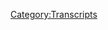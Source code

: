 {{Transcript
    | title         = [[675: April 25, 2022]]
    | caption       = [https://knowledgefight.libsyn.com/675-april-25-2022 Listen to this episode on Libsyn]
    | episodeNumber = [[675: April 25, 2022|675]]
    | length        = 01:48:22
}}

{{MessageBox
    | header     = Warning: Bot Generated Content
    | text       = This transcript was automatically generated by transcription software and likely contains many mistakes and misattributions. Please check the audio for definitive quotes, attribution, and context.
    | image      = N3yvass4myg91.webp
    | imagewidth = 50px
    | id         = warning
}}

{{TranscriptBlock
    | name      = Unknown Speaker
    | timestamp = 00:00:00.000
    | text      = N-N-N-N-N-N-N-Knowledge Fight
}}

{{TranscriptBlock
    | name      = Unknown Speaker
    | timestamp = 00:00:13.000
    | text      = Dan and Jordan, I am sweating.
}}

{{TranscriptBlock
    | name      = Unknown Speaker
    | timestamp = 00:00:18.000
    | text      = knowledgefight.com, it's time to pray.
}}

{{TranscriptBlock
    | name      = Unknown Speaker
    | timestamp = 00:00:21.000
    | text      = I have great respect for Knowledge Fight.
}}

{{TranscriptBlock
    | name      = Unknown Speaker
    | timestamp = 00:00:24.000
    | text      = I'm sick of them posing as if they're the good guys saying,
}}

{{TranscriptBlock
    | name      = Unknown Speaker
    | timestamp = 00:00:27.000
    | text      = we are the bad guys, Knowledge Fight.
}}

{{TranscriptBlock
    | name      = Unknown Speaker
    | timestamp = 00:00:30.000
    | text      = Dan and Jordan, Knowledge Fight.
}}

{{TranscriptBlock
    | name      = Unknown Speaker
    | timestamp = 00:00:32.000
    | text      = RITALURD, RITALURD, RITALURD.
}}

{{TranscriptBlock
    | name      = Unknown Speaker
    | timestamp = 00:00:34.000
    | text      = I need, I need money.
}}

{{TranscriptBlock
    | name      = Unknown Speaker
    | timestamp = 00:00:36.000
    | text      = RITALURD, RITALURD, RITALURD.
}}

{{TranscriptBlock
    | name      = Unknown Speaker
    | timestamp = 00:00:39.000
    | text      = Andy and Kansas, Andy and, Andy and,
}}

{{TranscriptBlock
    | name      = Unknown Speaker
    | timestamp = 00:00:42.000
    | text      = Stop it. Andy and Ken, Andy and Kansas.
}}

{{TranscriptBlock
    | name      = Unknown Speaker
    | timestamp = 00:00:44.000
    | text      = Andy and, Andy and,
}}

{{TranscriptBlock
    | name      = Unknown Speaker
    | timestamp = 00:00:46.000
    | text      = It's time to pray.
}}

{{TranscriptBlock
    | name      = Unknown Speaker
    | timestamp = 00:00:47.000
    | text      = Andy and Kansas, you're on the air, thanks for holding us.
}}

{{TranscriptBlock
    | name      = Unknown Speaker
    | timestamp = 00:00:49.000
    | text      = Hello Alex, I'm a face-to-face caller. I'm a huge fan.
}}

{{TranscriptBlock
    | name      = Unknown Speaker
    | timestamp = 00:00:52.000
    | text      = I love your work.
}}

{{TranscriptBlock
    | name      = Unknown Speaker
    | timestamp = 00:00:53.000
    | text      = Knowledge Fight.
}}

{{TranscriptBlock
    | name      = Unknown Speaker
    | timestamp = 00:00:54.000
    | text      = N-N-N-N-N-N-N-Knowledge Fight
}}

{{TranscriptBlock
    | name      = Unknown Speaker
    | timestamp = 00:00:56.000
    | text      = I love you.
}}

{{TranscriptBlock
    | name      = Unknown Speaker
    | timestamp = 00:00:57.000
    | text      = Hey everybody, welcome back to Knowledge Fight.
}}

{{TranscriptBlock
    | name      = Unknown Speaker
    | timestamp = 00:00:58.000
    | text      = I'm Dan.
}}

{{TranscriptBlock
    | name      = Unknown Speaker
    | timestamp = 00:00:59.000
    | text      = I'm Jordan.
}}

{{TranscriptBlock
    | name      = Unknown Speaker
    | timestamp = 00:01:00.000
    | text      = We're couple dudes.
}}

{{TranscriptBlock
    | name      = Unknown Speaker
    | timestamp = 00:01:01.000
    | text      = I like to sit around, worship at the altar of Selene, and talk a little bit about Alex
}}

{{TranscriptBlock
    | name      = Unknown Speaker
    | timestamp = 00:01:06.000
    | text      = Jones.
}}

{{TranscriptBlock
    | name      = Unknown Speaker
    | timestamp = 00:01:07.000
    | text      = Oh, indeed we are, Dan.
}}

{{TranscriptBlock
    | name      = Unknown Speaker
    | timestamp = 00:01:08.000
    | text      = Jordan.
}}

{{TranscriptBlock
    | name      = Unknown Speaker
    | timestamp = 00:01:09.000
    | text      = Dan.
}}

{{TranscriptBlock
    | name      = Unknown Speaker
    | timestamp = 00:01:10.000
    | text      = Jordan.
}}

{{TranscriptBlock
    | name      = Unknown Speaker
    | timestamp = 00:01:11.000
    | text      = Quick question for you.
}}

{{TranscriptBlock
    | name      = Unknown Speaker
    | timestamp = 00:01:12.000
    | text      = What's up?
}}

{{TranscriptBlock
    | name      = Unknown Speaker
    | timestamp = 00:01:13.000
    | text      = What's your bright spot today?
}}

{{TranscriptBlock
    | name      = Unknown Speaker
    | timestamp = 00:01:14.000
    | text      = My bright spot is...
}}

{{TranscriptBlock
    | name      = Unknown Speaker
    | timestamp = 00:01:15.000
    | text      = Okay, so here's the deal.
}}

{{TranscriptBlock
    | name      = Unknown Speaker
    | timestamp = 00:01:16.000
    | text      = Okay.
}}

{{TranscriptBlock
    | name      = Unknown Speaker
    | timestamp = 00:01:17.000
    | text      = I have a history in the past of every now and again just being like, ah, fuck it, and
}}

{{TranscriptBlock
    | name      = Unknown Speaker
    | timestamp = 00:01:20.400
    | text      = then shaving my head.
}}

{{TranscriptBlock
    | name      = Unknown Speaker
    | timestamp = 00:01:21.599
    | text      = Yes, that's true.
}}

{{TranscriptBlock
    | name      = Unknown Speaker
    | timestamp = 00:01:23.359
    | text      = And I had a moment like that the other night, and I was very close to shaving all my hair
}}

{{TranscriptBlock
    | name      = Unknown Speaker
    | timestamp = 00:01:29.879
    | text      = off.
}}

{{TranscriptBlock
    | name      = Unknown Speaker
    | timestamp = 00:01:30.879
    | text      = But then...
}}

{{TranscriptBlock
    | name      = Unknown Speaker
    | timestamp = 00:01:31.879
    | text      = Why?
}}

{{TranscriptBlock
    | name      = Unknown Speaker
    | timestamp = 00:01:32.879
    | text      = Just any particular reason?
}}

{{TranscriptBlock
    | name      = Unknown Speaker
    | timestamp = 00:01:33.879
    | text      = It never really has a reason.
}}

{{TranscriptBlock
    | name      = Unknown Speaker
    | timestamp = 00:01:35.480
    | text      = It's just kind of like, well, it feels like it's time.
}}

{{TranscriptBlock
    | name      = Unknown Speaker
    | timestamp = 00:01:37.640
    | text      = Yeah, that's fair.
}}

{{TranscriptBlock
    | name      = Unknown Speaker
    | timestamp = 00:01:38.640
    | text      = I do enjoy having a bald head.
}}

{{TranscriptBlock
    | name      = Unknown Speaker
    | timestamp = 00:01:40.840
    | text      = It feels kind of good.
}}

{{TranscriptBlock
    | name      = Unknown Speaker
    | timestamp = 00:01:41.840
    | text      = When you take a shower, the water hitting your bald head feels really good.
}}

{{TranscriptBlock
    | name      = Unknown Speaker
    | timestamp = 00:01:45.359
    | text      = I bet that does feel really good.
}}

{{TranscriptBlock
    | name      = Unknown Speaker
    | timestamp = 00:01:46.560
    | text      = It just rolls off you.
}}

{{TranscriptBlock
    | name      = Unknown Speaker
    | timestamp = 00:01:48.120
    | text      = Never felt it before, but I've got it.
}}

{{TranscriptBlock
    | name      = Unknown Speaker
    | timestamp = 00:01:49.120
    | text      = Oh, so good.
}}

{{TranscriptBlock
    | name      = Unknown Speaker
    | timestamp = 00:01:50.120
    | text      = I've got about four years left where I have the choice.
}}

{{TranscriptBlock
    | name      = Unknown Speaker
    | timestamp = 00:01:53.120
    | text      = Look forward to it once that happens.
}}

{{TranscriptBlock
    | name      = Unknown Speaker
    | timestamp = 00:01:56.519
    | text      = But then I had this moment in advance of shaving my head that I usually have after the fact,
}}

{{TranscriptBlock
    | name      = Unknown Speaker
    | timestamp = 00:02:03.760
    | text      = and that is I remembered that I really like the front and top of my head bald, but the
}}

{{TranscriptBlock
    | name      = Unknown Speaker
    | timestamp = 00:02:09.680
    | text      = back is a disaster.
}}

{{TranscriptBlock
    | name      = Unknown Speaker
    | timestamp = 00:02:10.680
    | text      = Ooh, no.
}}

{{TranscriptBlock
    | name      = Unknown Speaker
    | timestamp = 00:02:11.680
    | text      = I got those rolls on the back of my head.
}}

{{TranscriptBlock
    | name      = Unknown Speaker
    | timestamp = 00:02:12.680
    | text      = Oh, you got that thing.
}}

{{TranscriptBlock
    | name      = Unknown Speaker
    | timestamp = 00:02:14.319
    | text      = Yeah.
}}

{{TranscriptBlock
    | name      = Unknown Speaker
    | timestamp = 00:02:15.319
    | text      = Okay.
}}

{{TranscriptBlock
    | name      = Unknown Speaker
    | timestamp = 00:02:16.319
    | text      = All right.
}}

{{TranscriptBlock
    | name      = Unknown Speaker
    | timestamp = 00:02:17.319
    | text      = It's really hard to shave that.
}}

{{TranscriptBlock
    | name      = Unknown Speaker
    | timestamp = 00:02:18.319
    | text      = Sure, of course.
}}

{{TranscriptBlock
    | name      = Unknown Speaker
    | timestamp = 00:02:19.319
    | text      = I realize that, and I'm like, yeah, the allure of this is not as good as the reality.
}}

{{TranscriptBlock
    | name      = Unknown Speaker
    | timestamp = 00:02:24.960
    | text      = So I'm going to make an appointment to go get a haircut, and I think it's a bright spot
}}

{{TranscriptBlock
    | name      = Unknown Speaker
    | timestamp = 00:02:30.080
    | text      = because it's progress.
}}

{{TranscriptBlock
    | name      = Unknown Speaker
    | timestamp = 00:02:31.080
    | text      = Like in the past, I would have just barreled in and bzzzed, but this time I thought about
}}

{{TranscriptBlock
    | name      = Unknown Speaker
    | timestamp = 00:02:36.719
    | text      = it and realized, no, no, no, the back of my head does exist.
}}

{{TranscriptBlock
    | name      = Unknown Speaker
    | timestamp = 00:02:40.159
    | text      = Wow.
}}

{{TranscriptBlock
    | name      = Unknown Speaker
    | timestamp = 00:02:41.159
    | text      = When hindsight being 20-20 turns into foresight 20-20, that's a victory of epic proportions,
}}

{{TranscriptBlock
    | name      = Unknown Speaker
    | timestamp = 00:02:46.759
    | text      = right?
}}

{{TranscriptBlock
    | name      = Unknown Speaker
    | timestamp = 00:02:47.759
    | text      = I'm Dan, and this is 20-20.
}}

{{TranscriptBlock
    | name      = Unknown Speaker
    | timestamp = 00:02:48.759
    | text      = God damn it.
}}

{{TranscriptBlock
    | name      = Unknown Speaker
    | timestamp = 00:02:49.759
    | text      = So what's your bright spot?
}}

{{TranscriptBlock
    | name      = Unknown Speaker
    | timestamp = 00:02:51.479
    | text      = My bright spot is I found Jamie Loftus's new podcast, Ghost Church.
}}

{{TranscriptBlock
    | name      = Unknown Speaker
    | timestamp = 00:02:58.639
    | text      = Very good.
}}

{{TranscriptBlock
    | name      = Unknown Speaker
    | timestamp = 00:02:59.639
    | text      = It's about that single person, point of view, non-fiction kind of thing.
}}

{{TranscriptBlock
    | name      = Unknown Speaker
    | timestamp = 00:03:04.800
    | text      = It's great.
}}

{{TranscriptBlock
    | name      = Unknown Speaker
    | timestamp = 00:03:05.800
    | text      = It's really enjoyable.
}}

{{TranscriptBlock
    | name      = Unknown Speaker
    | timestamp = 00:03:06.800
    | text      = I wish it was about Cactus Tony, of course.
}}

{{TranscriptBlock
    | name      = Unknown Speaker
    | timestamp = 00:03:08.280
    | text      = Sure.
}}

{{TranscriptBlock
    | name      = Unknown Speaker
    | timestamp = 00:03:09.280
    | text      = The long story.
}}

{{TranscriptBlock
    | name      = Unknown Speaker
    | timestamp = 00:03:10.280
    | text      = Yeah, the greatest example of the format, but it is very good, and it's about that spiritualism
}}

{{TranscriptBlock
    | name      = Unknown Speaker
    | timestamp = 00:03:16.400
    | text      = era right now that I've always found incredibly fascinating whenever so many fucking mediums
}}

{{TranscriptBlock
    | name      = Unknown Speaker
    | timestamp = 00:03:22.439
    | text      = were going around, like it's fine.
}}

{{TranscriptBlock
    | name      = Unknown Speaker
    | timestamp = 00:03:24.719
    | text      = Like they were just like, yeah, let's do this.
}}

{{TranscriptBlock
    | name      = Unknown Speaker
    | timestamp = 00:03:26.639
    | text      = It's crazy.
}}

{{TranscriptBlock
    | name      = Unknown Speaker
    | timestamp = 00:03:27.639
    | text      = Well, I'll have to give that a check out.
}}

{{TranscriptBlock
    | name      = Unknown Speaker
    | timestamp = 00:03:30.319
    | text      = Sounds good.
}}

{{TranscriptBlock
    | name      = Unknown Speaker
    | timestamp = 00:03:31.319
    | text      = It is interesting.
}}

{{TranscriptBlock
    | name      = Unknown Speaker
    | timestamp = 00:03:32.319
    | text      = Yeah.
}}

{{TranscriptBlock
    | name      = Unknown Speaker
    | timestamp = 00:03:33.319
    | text      = Awesome.
}}

{{TranscriptBlock
    | name      = Unknown Speaker
    | timestamp = 00:03:34.319
    | text      = Well, Jordan, today we have a not so awesome episode to go over.
}}

{{TranscriptBlock
    | name      = Unknown Speaker
    | timestamp = 00:03:35.319
    | text      = Yeah!
}}

{{TranscriptBlock
    | name      = Unknown Speaker
    | timestamp = 00:03:36.319
    | text      = I kind of figured that.
}}

{{TranscriptBlock
    | name      = Unknown Speaker
    | timestamp = 00:03:37.319
    | text      = This is one of the most discordant episodes of Alex's show I've heard in a long time.
}}

{{TranscriptBlock
    | name      = Unknown Speaker
    | timestamp = 00:03:42.199
    | text      = Interesting.
}}

{{TranscriptBlock
    | name      = Unknown Speaker
    | timestamp = 00:03:43.199
    | text      = There's really no sense, and if anything is to be taken seriously, it is deeply, deeply
}}

{{TranscriptBlock
    | name      = Unknown Speaker
    | timestamp = 00:03:47.639
    | text      = disturbing.
}}

{{TranscriptBlock
    | name      = Unknown Speaker
    | timestamp = 00:03:48.639
    | text      = There we go.
}}

{{TranscriptBlock
    | name      = Unknown Speaker
    | timestamp = 00:03:49.639
    | text      = And we'll get into that, but before we do, let's say hello to some new wonks.
}}

{{TranscriptBlock
    | name      = Unknown Speaker
    | timestamp = 00:03:52.120
    | text      = That's a great idea.
}}

{{TranscriptBlock
    | name      = Unknown Speaker
    | timestamp = 00:03:53.120
    | text      = So first, Una Llama Bomber, thank you so much.
}}

{{TranscriptBlock
    | name      = Unknown Speaker
    | timestamp = 00:03:55.439
    | text      = You are now a policy wonk.
}}

{{TranscriptBlock
    | name      = Unknown Speaker
    | timestamp = 00:03:56.879
    | text      = I'm a policy wonk.
}}

{{TranscriptBlock
    | name      = Unknown Speaker
    | timestamp = 00:03:57.879
    | text      = Thank you very much.
}}

{{TranscriptBlock
    | name      = Unknown Speaker
    | timestamp = 00:03:58.879
    | text      = If I understand correctly, that means like universities, airports, and llamas.
}}

{{TranscriptBlock
    | name      = Unknown Speaker
    | timestamp = 00:04:02.759
    | text      = And llamas.
}}

{{TranscriptBlock
    | name      = Unknown Speaker
    | timestamp = 00:04:03.759
    | text      = Yeah, yeah, yeah.
}}

{{TranscriptBlock
    | name      = Unknown Speaker
    | timestamp = 00:04:04.759
    | text      = Absolutely.
}}

{{TranscriptBlock
    | name      = Unknown Speaker
    | timestamp = 00:04:05.759
    | text      = Next, Hearing Roger Stone's orgy janitor made me say gross out loud while washing dishes.
}}

{{TranscriptBlock
    | name      = Unknown Speaker
    | timestamp = 00:04:09.379
    | text      = Thank you so much.
}}

{{TranscriptBlock
    | name      = Unknown Speaker
    | timestamp = 00:04:10.379
    | text      = You are now a policy wonk.
}}

{{TranscriptBlock
    | name      = Unknown Speaker
    | timestamp = 00:04:11.379
    | text      = I'm a policy wonk.
}}

{{TranscriptBlock
    | name      = Unknown Speaker
    | timestamp = 00:04:12.379
    | text      = Thank you very much.
}}

{{TranscriptBlock
    | name      = Unknown Speaker
    | timestamp = 00:04:13.379
    | text      = Thank you.
}}

{{TranscriptBlock
    | name      = Unknown Speaker
    | timestamp = 00:04:14.379
    | text      = Next, a little snacky for me.
}}

{{TranscriptBlock
    | name      = Unknown Speaker
    | timestamp = 00:04:15.379
    | text      = Thank you so much.
}}

{{TranscriptBlock
    | name      = Unknown Speaker
    | timestamp = 00:04:16.379
    | text      = You are now a policy wonk.
}}

{{TranscriptBlock
    | name      = Unknown Speaker
    | timestamp = 00:04:17.379
    | text      = I'm a policy wonk.
}}

{{TranscriptBlock
    | name      = Unknown Speaker
    | timestamp = 00:04:18.379
    | text      = Thank you very much.
}}

{{TranscriptBlock
    | name      = Unknown Speaker
    | timestamp = 00:04:19.379
    | text      = Thank you.
}}

{{TranscriptBlock
    | name      = Unknown Speaker
    | timestamp = 00:04:20.379
    | text      = Next, Andy in Kansas, even though I'm not Andy, nor have I ever been to Kansas.
}}

{{TranscriptBlock
    | name      = Unknown Speaker
    | timestamp = 00:04:22.519
    | text      = Thank you so much.
}}

{{TranscriptBlock
    | name      = Unknown Speaker
    | timestamp = 00:04:23.519
    | text      = You are now a policy wonk.
}}

{{TranscriptBlock
    | name      = Unknown Speaker
    | timestamp = 00:04:24.519
    | text      = I'm a policy wonk.
}}

{{TranscriptBlock
    | name      = Unknown Speaker
    | timestamp = 00:04:25.519
    | text      = Thank you very much.
}}

{{TranscriptBlock
    | name      = Unknown Speaker
    | timestamp = 00:04:26.519
    | text      = And this guy sounds like a smooth jazz cat, Gary Piano.
}}

{{TranscriptBlock
    | name      = Unknown Speaker
    | timestamp = 00:04:29.819
    | text      = Thank you so much.
}}

{{TranscriptBlock
    | name      = Unknown Speaker
    | timestamp = 00:04:30.819
    | text      = You are now a policy wonk.
}}

{{TranscriptBlock
    | name      = Unknown Speaker
    | timestamp = 00:04:31.819
    | text      = I'm a policy wonk.
}}

{{TranscriptBlock
    | name      = Unknown Speaker
    | timestamp = 00:04:33.120
    | text      = Thank you very much.
}}

{{TranscriptBlock
    | name      = Unknown Speaker
    | timestamp = 00:04:34.120
    | text      = All right, we got a couple of technocrats up in the mix here, so first, Jay, also happy
}}

{{TranscriptBlock
    | name      = Unknown Speaker
    | timestamp = 00:04:38.319
    | text      = belated birthday.
}}

{{TranscriptBlock
    | name      = Unknown Speaker
    | timestamp = 00:04:39.319
    | text      = Sure.
}}

{{TranscriptBlock
    | name      = Unknown Speaker
    | timestamp = 00:04:40.319
    | text      = I think we're a little bit behind.
}}

{{TranscriptBlock
    | name      = Unknown Speaker
    | timestamp = 00:04:41.319
    | text      = Don't worry about it.
}}

{{TranscriptBlock
    | name      = Unknown Speaker
    | timestamp = 00:04:42.319
    | text      = Happy birthday, brah.
}}

{{TranscriptBlock
    | name      = Unknown Speaker
    | timestamp = 00:04:43.319
    | text      = Next, also a shout out to all my gay frogs and trans rights or human rights.
}}

{{TranscriptBlock
    | name      = Unknown Speaker
    | timestamp = 00:04:48.160
    | text      = Thank you so much.
}}

{{TranscriptBlock
    | name      = Unknown Speaker
    | timestamp = 00:04:49.160
    | text      = You are now a technocrat.
}}

{{TranscriptBlock
    | name      = Unknown Speaker
    | timestamp = 00:04:50.160
    | text      = I'm a policy wonk.
}}

{{TranscriptBlock
    | name      = Unknown Speaker
    | timestamp = 00:04:51.279
    | text      = I have risen above my enemies.
}}

{{TranscriptBlock
    | name      = Unknown Speaker
    | timestamp = 00:04:54.600
    | text      = I might quit tomorrow, actually.
}}

{{TranscriptBlock
    | name      = Unknown Speaker
    | timestamp = 00:04:55.920
    | text      = I'm just going to take a little breaky now.
}}

{{TranscriptBlock
    | name      = Unknown Speaker
    | timestamp = 00:04:58.759
    | text      = A little breaky for me, and then we're going to come back and I'm going to start the show
}}

{{TranscriptBlock
    | name      = Unknown Speaker
    | timestamp = 00:05:07.120
    | text      = over.
}}

{{TranscriptBlock
    | name      = Unknown Speaker
    | timestamp = 00:05:08.120
    | text      = But I'm the devil.
}}

{{TranscriptBlock
    | name      = Unknown Speaker
    | timestamp = 00:05:09.120
    | text      = I've got to be taking over here.
}}

{{TranscriptBlock
    | name      = Unknown Speaker
    | timestamp = 00:05:10.120
    | text      = I mean, all this, blah, blah, blah, blah.
}}

{{TranscriptBlock
    | name      = Unknown Speaker
    | timestamp = 00:05:12.319
    | text      = Fuck you.
}}

{{TranscriptBlock
    | name      = Unknown Speaker
    | timestamp = 00:05:13.639
    | text      = Fuck you.
}}

{{TranscriptBlock
    | name      = Unknown Speaker
    | timestamp = 00:05:14.639
    | text      = I got plenty of words for you, but at the end of the day, fuck you and your new world
}}

{{TranscriptBlock
    | name      = Unknown Speaker
    | timestamp = 00:05:18.319
    | text      = order and fuck the horse you rode in on and all your shit.
}}

{{TranscriptBlock
    | name      = Unknown Speaker
    | timestamp = 00:05:22.959
    | text      = Maybe today should be my last broadcast.
}}

{{TranscriptBlock
    | name      = Unknown Speaker
    | timestamp = 00:05:25.120
    | text      = Maybe I'll just be gone a month, maybe five years.
}}

{{TranscriptBlock
    | name      = Unknown Speaker
    | timestamp = 00:05:28.480
    | text      = Maybe I'll walk out of here tomorrow and you never see me again.
}}

{{TranscriptBlock
    | name      = Unknown Speaker
    | timestamp = 00:05:32.519
    | text      = That's really what I want to do.
}}

{{TranscriptBlock
    | name      = Unknown Speaker
    | timestamp = 00:05:34.600
    | text      = I never want to come back here again.
}}

{{TranscriptBlock
    | name      = Unknown Speaker
    | timestamp = 00:05:36.160
    | text      = I apologize to the crew and the listeners yesterday that I was legitimately having breakdowns
}}

{{TranscriptBlock
    | name      = Unknown Speaker
    | timestamp = 00:05:41.920
    | text      = on here.
}}

{{TranscriptBlock
    | name      = Unknown Speaker
    | timestamp = 00:05:42.920
    | text      = I'll be better tomorrow.
}}

{{TranscriptBlock
    | name      = Unknown Speaker
    | timestamp = 00:05:44.959
    | text      = He's not.
}}

{{TranscriptBlock
    | name      = Unknown Speaker
    | timestamp = 00:05:45.959
    | text      = Boy, is he not.
}}

{{TranscriptBlock
    | name      = Unknown Speaker
    | timestamp = 00:05:47.120
    | text      = I was really thinking today was going to be the day.
}}

{{TranscriptBlock
    | name      = Unknown Speaker
    | timestamp = 00:05:49.639
    | text      = Nope.
}}

{{TranscriptBlock
    | name      = Unknown Speaker
    | timestamp = 00:05:50.639
    | text      = Nope.
}}

{{TranscriptBlock
    | name      = Unknown Speaker
    | timestamp = 00:05:51.639
    | text      = Shit.
}}

{{TranscriptBlock
    | name      = Unknown Speaker
    | timestamp = 00:05:52.639
    | text      = So today we're going to be going over April 25th, 2022.
}}

{{TranscriptBlock
    | name      = Unknown Speaker
    | timestamp = 00:05:54.160
    | text      = That's Monday to you.
}}

{{TranscriptBlock
    | name      = Unknown Speaker
    | timestamp = 00:05:55.160
    | text      = All right.
}}

{{TranscriptBlock
    | name      = Unknown Speaker
    | timestamp = 00:05:56.160
    | text      = That one actually works.
}}

{{TranscriptBlock
    | name      = Unknown Speaker
    | timestamp = 00:05:57.560
    | text      = And this was upsetting.
}}

{{TranscriptBlock
    | name      = Unknown Speaker
    | timestamp = 00:06:03.199
    | text      = This was a disturbing episode and I think, I texted you and I was like, maybe we need
}}

{{TranscriptBlock
    | name      = Unknown Speaker
    | timestamp = 00:06:08.000
    | text      = to do a Tuesday episode.
}}

{{TranscriptBlock
    | name      = Unknown Speaker
    | timestamp = 00:06:09.759
    | text      = That's how absurd this was.
}}

{{TranscriptBlock
    | name      = Unknown Speaker
    | timestamp = 00:06:12.519
    | text      = About 10 minutes into the episode, I was like, worried.
}}

{{TranscriptBlock
    | name      = Unknown Speaker
    | timestamp = 00:06:17.279
    | text      = Okay.
}}

{{TranscriptBlock
    | name      = Unknown Speaker
    | timestamp = 00:06:18.920
    | text      = You were worried.
}}

{{TranscriptBlock
    | name      = Unknown Speaker
    | timestamp = 00:06:19.959
    | text      = It's not a common experience that I have.
}}

{{TranscriptBlock
    | name      = Unknown Speaker
    | timestamp = 00:06:23.519
    | text      = It was, it was just, it was a very different vibe than I'm used to and I think you'll feel
}}

{{TranscriptBlock
    | name      = Unknown Speaker
    | timestamp = 00:06:28.319
    | text      = it as we go, but here's where the episode starts.
}}

{{TranscriptBlock
    | name      = Unknown Speaker
    | timestamp = 00:06:31.759
    | text      = Something hit me last night and this morning while I was reading all the news and looking
}}

{{TranscriptBlock
    | name      = Unknown Speaker
    | timestamp = 00:06:37.480
    | text      = at the research and it's something we really talked about quite a bit here on air in the
}}

{{TranscriptBlock
    | name      = Unknown Speaker
    | timestamp = 00:06:42.680
    | text      = past, but we're now here and I really think I should take today out to really thank you
}}

{{TranscriptBlock
    | name      = Unknown Speaker
    | timestamp = 00:06:53.279
    | text      = all and to tell you that I really appreciate you because we could be off the air at any
}}

{{TranscriptBlock
    | name      = Unknown Speaker
    | timestamp = 00:07:00.160
    | text      = moment.
}}

{{TranscriptBlock
    | name      = Unknown Speaker
    | timestamp = 00:07:01.879
    | text      = You could be plunged into a massive power outage that will be the beginning of martial
}}

{{TranscriptBlock
    | name      = Unknown Speaker
    | timestamp = 00:07:06.160
    | text      = law and we will be in the next phase of the new world order, the purposeful collapse of
}}

{{TranscriptBlock
    | name      = Unknown Speaker
    | timestamp = 00:07:12.879
    | text      = civilization and massive, at least 90% depopulation in the next eight years.
}}

{{TranscriptBlock
    | name      = Unknown Speaker
    | timestamp = 00:07:19.920
    | text      = That's fast.
}}

{{TranscriptBlock
    | name      = Unknown Speaker
    | timestamp = 00:07:20.920
    | text      = They're actually doing it.
}}

{{TranscriptBlock
    | name      = Unknown Speaker
    | timestamp = 00:07:21.920
    | text      = It's actually happening and just to chronicle all the attacks they're running right now
}}

{{TranscriptBlock
    | name      = Unknown Speaker
    | timestamp = 00:07:26.420
    | text      = would take the four hour show.
}}

{{TranscriptBlock
    | name      = Unknown Speaker
    | timestamp = 00:07:27.879
    | text      = We're going to hit a lot of them.
}}

{{TranscriptBlock
    | name      = Unknown Speaker
    | timestamp = 00:07:29.519
    | text      = But as I look at all this incredibly important news, that is the most important and we have
}}

{{TranscriptBlock
    | name      = Unknown Speaker
    | timestamp = 00:07:35.000
    | text      = all the pieces.
}}

{{TranscriptBlock
    | name      = Unknown Speaker
    | timestamp = 00:07:37.339
    | text      = I know exactly what's going to happen.
}}

{{TranscriptBlock
    | name      = Unknown Speaker
    | timestamp = 00:07:39.680
    | text      = The only question is what is the timetable?
}}

{{TranscriptBlock
    | name      = Unknown Speaker
    | timestamp = 00:07:41.759
    | text      = I think you know what's happening as well.
}}

{{TranscriptBlock
    | name      = Unknown Speaker
    | timestamp = 00:07:43.680
    | text      = So there's a real sense of a vibe that he's kind of saying goodbye a little bit.
}}

{{TranscriptBlock
    | name      = Unknown Speaker
    | timestamp = 00:07:50.040
    | text      = There is definitely that.
}}

{{TranscriptBlock
    | name      = Unknown Speaker
    | timestamp = 00:07:51.120
    | text      = There is a different vibe to this than a lot of times that he talks doom.
}}

{{TranscriptBlock
    | name      = Unknown Speaker
    | timestamp = 00:07:57.439
    | text      = There is a subdued kind of measured presentation to this.
}}

{{TranscriptBlock
    | name      = Unknown Speaker
    | timestamp = 00:08:04.240
    | text      = It creeped me out.
}}

{{TranscriptBlock
    | name      = Unknown Speaker
    | timestamp = 00:08:05.680
    | text      = I mean it does seem like the normal outburst of how we're all going to die comes from whenever
}}

{{TranscriptBlock
    | name      = Unknown Speaker
    | timestamp = 00:08:11.060
    | text      = he's having a bad day and has lost in some fashion, usually in the court system.
}}

{{TranscriptBlock
    | name      = Unknown Speaker
    | timestamp = 00:08:17.279
    | text      = This sounds like he's saying goodbye through this medium of dance, I suppose.
}}

{{TranscriptBlock
    | name      = Unknown Speaker
    | timestamp = 00:08:22.199
    | text      = I have a working theory that is Alex realized that maybe this bankruptcy thing isn't going
}}

{{TranscriptBlock
    | name      = Unknown Speaker
    | timestamp = 00:08:29.879
    | text      = to work and that maybe the fact that the US trustees have written this letter of objection
}}

{{TranscriptBlock
    | name      = Unknown Speaker
    | timestamp = 00:08:37.320
    | text      = to his use of the bankruptcy system, this could trigger some kind of examination of
}}

{{TranscriptBlock
    | name      = Unknown Speaker
    | timestamp = 00:08:42.879
    | text      = his use of bankruptcy, which could lead to even more trouble.
}}

{{TranscriptBlock
    | name      = Unknown Speaker
    | timestamp = 00:08:47.159
    | text      = Well, I mean when you start to say the words criminal fraud.
}}

{{TranscriptBlock
    | name      = Unknown Speaker
    | timestamp = 00:08:51.440
    | text      = I don't know what the standards of that are.
}}

{{TranscriptBlock
    | name      = Unknown Speaker
    | timestamp = 00:08:53.480
    | text      = I don't either.
}}

{{TranscriptBlock
    | name      = Unknown Speaker
    | timestamp = 00:08:54.480
    | text      = I don't have any kind of insight information on this or anything, but it just feels like
}}

{{TranscriptBlock
    | name      = Unknown Speaker
    | timestamp = 00:08:59.779
    | text      = my theory is that this is Alex being like, I'm done.
}}

{{TranscriptBlock
    | name      = Unknown Speaker
    | timestamp = 00:09:04.440
    | text      = I've done everything I can.
}}

{{TranscriptBlock
    | name      = Unknown Speaker
    | timestamp = 00:09:05.960
    | text      = It was my last Hail Mary.
}}

{{TranscriptBlock
    | name      = Unknown Speaker
    | timestamp = 00:09:08.679
    | text      = I'm fucked.
}}

{{TranscriptBlock
    | name      = Unknown Speaker
    | timestamp = 00:09:09.679
    | text      = Right.
}}

{{TranscriptBlock
    | name      = Unknown Speaker
    | timestamp = 00:09:10.679
    | text      = That's kind of how I feel.
}}

{{TranscriptBlock
    | name      = Unknown Speaker
    | timestamp = 00:09:11.679
    | text      = Yeah, that's what I'm saying.
}}

{{TranscriptBlock
    | name      = Unknown Speaker
    | timestamp = 00:09:12.679
    | text      = I'm not saying the words criminal fraud, but we're in the ballpark where you should start
}}

{{TranscriptBlock
    | name      = Unknown Speaker
    | timestamp = 00:09:15.779
    | text      = to think about them and that's trouble.
}}

{{TranscriptBlock
    | name      = Unknown Speaker
    | timestamp = 00:09:18.000
    | text      = There are insinuations and hints of it.
}}

{{TranscriptBlock
    | name      = Unknown Speaker
    | timestamp = 00:09:21.919
    | text      = And it just like this beginning stretch of the episode, boy, howdy.
}}

{{TranscriptBlock
    | name      = Unknown Speaker
    | timestamp = 00:09:26.179
    | text      = There's that great song with Elvis where he talks about, baby, have I ever told you how
}}

{{TranscriptBlock
    | name      = Unknown Speaker
    | timestamp = 00:09:36.399
    | text      = much I really loved you?
}}

{{TranscriptBlock
    | name      = Unknown Speaker
    | timestamp = 00:09:40.039
    | text      = And he goes on to say that you were always on my mind.
}}

{{TranscriptBlock
    | name      = Unknown Speaker
    | timestamp = 00:09:43.480
    | text      = You were always on my mind.
}}

{{TranscriptBlock
    | name      = Unknown Speaker
    | timestamp = 00:09:45.679
    | text      = And I've told the listeners how much I love you and appreciate you and the great historic
}}

{{TranscriptBlock
    | name      = Unknown Speaker
    | timestamp = 00:09:48.440
    | text      = battle we've been through.
}}

{{TranscriptBlock
    | name      = Unknown Speaker
    | timestamp = 00:09:50.000
    | text      = We tried to stop them initiating this final phase and we'd have a good chance going into
}}

{{TranscriptBlock
    | name      = Unknown Speaker
    | timestamp = 00:09:54.879
    | text      = this dark night to be able to beat them in the long run.
}}

{{TranscriptBlock
    | name      = Unknown Speaker
    | timestamp = 00:09:58.539
    | text      = But I really need to just, I'll still continue on as long as possible.
}}

{{TranscriptBlock
    | name      = Unknown Speaker
    | timestamp = 00:10:03.600
    | text      = Might be a month, might be two years, but you need to get ready and you need to get
}}

{{TranscriptBlock
    | name      = Unknown Speaker
    | timestamp = 00:10:09.559
    | text      = your family ready.
}}

{{TranscriptBlock
    | name      = Unknown Speaker
    | timestamp = 00:10:11.100
    | text      = And I've really been holding off telling you all this, but I just, I think you already
}}

{{TranscriptBlock
    | name      = Unknown Speaker
    | timestamp = 00:10:14.779
    | text      = know, but everything you see, everything's standing, everything that's been here is going
}}

{{TranscriptBlock
    | name      = Unknown Speaker
    | timestamp = 00:10:21.080
    | text      = to be gone.
}}

{{TranscriptBlock
    | name      = Unknown Speaker
    | timestamp = 00:10:22.360
    | text      = They really intend to kill 90% of us.
}}

{{TranscriptBlock
    | name      = Unknown Speaker
    | timestamp = 00:10:25.360
    | text      = And when it dawns on the left and the, and the Quizlings that have gone along with it,
}}

{{TranscriptBlock
    | name      = Unknown Speaker
    | timestamp = 00:10:29.240
    | text      = it'll be too late for them and too late for us to just get right with God.
}}

{{TranscriptBlock
    | name      = Unknown Speaker
    | timestamp = 00:10:32.940
    | text      = I'm trying to lay all this out today, but there's no doubt now.
}}

{{TranscriptBlock
    | name      = Unknown Speaker
    | timestamp = 00:10:37.320
    | text      = Okay.
}}

{{TranscriptBlock
    | name      = Unknown Speaker
    | timestamp = 00:10:38.320
    | text      = So this is bad.
}}

{{TranscriptBlock
    | name      = Unknown Speaker
    | timestamp = 00:10:40.320
    | text      = I keep, here's what I couldn't get out of my head.
}}

{{TranscriptBlock
    | name      = Unknown Speaker
    | timestamp = 00:10:45.320
    | text      = I couldn't get out of my head whenever NBC took the Tonight Show from Conan.
}}

{{TranscriptBlock
    | name      = Unknown Speaker
    | timestamp = 00:10:52.360
    | text      = I was like, what if this was Conan's final?
}}

{{TranscriptBlock
    | name      = Unknown Speaker
    | timestamp = 00:10:54.799
    | text      = God it'd be awesome.
}}

{{TranscriptBlock
    | name      = Unknown Speaker
    | timestamp = 00:10:57.120
    | text      = Instead of that like great speech about not giving in to cynicism.
}}

{{TranscriptBlock
    | name      = Unknown Speaker
    | timestamp = 00:11:00.960
    | text      = Amazing speech that was so heartfelt and beautiful instead he was just like, listen, they took
}}

{{TranscriptBlock
    | name      = Unknown Speaker
    | timestamp = 00:11:04.840
    | text      = this show from me.
}}

{{TranscriptBlock
    | name      = Unknown Speaker
    | timestamp = 00:11:06.080
    | text      = They're going to take everything from you.
}}

{{TranscriptBlock
    | name      = Unknown Speaker
    | timestamp = 00:11:07.840
    | text      = NBC is going to kill all of us.
}}

{{TranscriptBlock
    | name      = Unknown Speaker
    | timestamp = 00:11:09.600
    | text      = 90% of you will be dead tomorrow.
}}

{{TranscriptBlock
    | name      = Unknown Speaker
    | timestamp = 00:11:12.259
    | text      = Everything that is here will be gone.
}}

{{TranscriptBlock
    | name      = Unknown Speaker
    | timestamp = 00:11:14.480
    | text      = The monuments we built to the past will crumble and be taken over by Ivy.
}}

{{TranscriptBlock
    | name      = Unknown Speaker
    | timestamp = 00:11:20.720
    | text      = Andy Richter's just like, yep, that sounds right.
}}

{{TranscriptBlock
    | name      = Unknown Speaker
    | timestamp = 00:11:23.440
    | text      = Good work, buddy.
}}

{{TranscriptBlock
    | name      = Unknown Speaker
    | timestamp = 00:11:25.320
    | text      = Yeah, I think that would be a lot of fun.
}}

{{TranscriptBlock
    | name      = Unknown Speaker
    | timestamp = 00:11:31.159
    | text      = This is just fucked up.
}}

{{TranscriptBlock
    | name      = Unknown Speaker
    | timestamp = 00:11:32.159
    | text      = I mean, this is unacceptable on any level.
}}

{{TranscriptBlock
    | name      = Unknown Speaker
    | timestamp = 00:11:36.759
    | text      = There's the sort of presentation of it like you got to prepare your family, the shit's
}}

{{TranscriptBlock
    | name      = Unknown Speaker
    | timestamp = 00:11:41.519
    | text      = going down.
}}

{{TranscriptBlock
    | name      = Unknown Speaker
    | timestamp = 00:11:42.519
    | text      = No matter what, this is happening.
}}

{{TranscriptBlock
    | name      = Unknown Speaker
    | timestamp = 00:11:44.039
    | text      = Next eight years, 90% of everybody's going to be dead.
}}

{{TranscriptBlock
    | name      = Unknown Speaker
    | timestamp = 00:11:47.639
    | text      = And like there is a really constant sense at the beginning of this episode that like
}}

{{TranscriptBlock
    | name      = Unknown Speaker
    | timestamp = 00:11:52.539
    | text      = this can't be stopped.
}}

{{TranscriptBlock
    | name      = Unknown Speaker
    | timestamp = 00:11:54.000
    | text      = There's nothing we can do.
}}

{{TranscriptBlock
    | name      = Unknown Speaker
    | timestamp = 00:11:56.240
    | text      = I really care about this crew and I care about all you and I care about my family.
}}

{{TranscriptBlock
    | name      = Unknown Speaker
    | timestamp = 00:12:02.039
    | text      = And I just have a really sad feeling that we didn't stop this, but we did the best job
}}

{{TranscriptBlock
    | name      = Unknown Speaker
    | timestamp = 00:12:07.480
    | text      = we could.
}}

{{TranscriptBlock
    | name      = Unknown Speaker
    | timestamp = 00:12:11.559
    | text      = They are dismantling every facet of civilization.
}}

{{TranscriptBlock
    | name      = Unknown Speaker
    | timestamp = 00:12:15.519
    | text      = The third world is completely collapsed.
}}

{{TranscriptBlock
    | name      = Unknown Speaker
    | timestamp = 00:12:17.120
    | text      = Hundreds of millions are on their way now to Europe and the United States and North
}}

{{TranscriptBlock
    | name      = Unknown Speaker
    | timestamp = 00:12:20.440
    | text      = America.
}}

{{TranscriptBlock
    | name      = Unknown Speaker
    | timestamp = 00:12:21.440
    | text      = What?
}}

{{TranscriptBlock
    | name      = Unknown Speaker
    | timestamp = 00:12:22.440
    | text      = Mexico will completely collapse.
}}

{{TranscriptBlock
    | name      = Unknown Speaker
    | timestamp = 00:12:23.720
    | text      = We will collapse just like the blue cities.
}}

{{TranscriptBlock
    | name      = Unknown Speaker
    | timestamp = 00:12:26.799
    | text      = We're doing fine.
}}

{{TranscriptBlock
    | name      = Unknown Speaker
    | timestamp = 00:12:27.799
    | text      = The power grid will start failing and the public will beg for stability and that will
}}

{{TranscriptBlock
    | name      = Unknown Speaker
    | timestamp = 00:12:37.120
    | text      = cement the massive tyranny you already see happening in China.
}}

{{TranscriptBlock
    | name      = Unknown Speaker
    | timestamp = 00:12:41.120
    | text      = Yeah.
}}

{{TranscriptBlock
    | name      = Unknown Speaker
    | timestamp = 00:12:42.120
    | text      = I mean, this is, this is extreme and nonsensical, but I mean, there are some similarities to
}}

{{TranscriptBlock
    | name      = Unknown Speaker
    | timestamp = 00:12:49.000
    | text      = like what a lot of people believe will happen.
}}

{{TranscriptBlock
    | name      = Unknown Speaker
    | timestamp = 00:12:51.559
    | text      = Do like to climate refugees, the ways that some areas are going to become uninhabitable
}}

{{TranscriptBlock
    | name      = Unknown Speaker
    | timestamp = 00:12:57.759
    | text      = is just a reality of how things are trending and there are going to be massive inflows
}}

{{TranscriptBlock
    | name      = Unknown Speaker
    | timestamp = 00:13:04.360
    | text      = of refugees.
}}

{{TranscriptBlock
    | name      = Unknown Speaker
    | timestamp = 00:13:06.480
    | text      = Alex is pretending that they are used as a weapon by the globalist as opposed to being
}}

{{TranscriptBlock
    | name      = Unknown Speaker
    | timestamp = 00:13:12.019
    | text      = forcibly displaced by them.
}}

{{TranscriptBlock
    | name      = Unknown Speaker
    | timestamp = 00:13:13.720
    | text      = Well, not by the globalist, by climate change.
}}

{{TranscriptBlock
    | name      = Unknown Speaker
    | timestamp = 00:13:18.240
    | text      = So Alex is kind of weaponizing a potential real issue that we're going to be dealing
}}

{{TranscriptBlock
    | name      = Unknown Speaker
    | timestamp = 00:13:24.200
    | text      = with in the future and that's, that's pretty insidious.
}}

{{TranscriptBlock
    | name      = Unknown Speaker
    | timestamp = 00:13:27.919
    | text      = That's pretty nefarious.
}}

{{TranscriptBlock
    | name      = Unknown Speaker
    | timestamp = 00:13:28.919
    | text      = Yeah.
}}

{{TranscriptBlock
    | name      = Unknown Speaker
    | timestamp = 00:13:29.919
    | text      = I mean, it is hard to argue with a prediction that things are going to get bad right now.
}}

{{TranscriptBlock
    | name      = Unknown Speaker
    | timestamp = 00:13:36.480
    | text      = It does seem impossible for you to like, listen to look at the IPCC reports where scientists
}}

{{TranscriptBlock
    | name      = Unknown Speaker
    | timestamp = 00:13:43.240
    | text      = are getting, are waxing philosophical about what it would be like to live on a planet
}}

{{TranscriptBlock
    | name      = Unknown Speaker
    | timestamp = 00:13:49.320
    | text      = that functions and then see Biden being like, well, I mean, yeah, drilling is great, but
}}

{{TranscriptBlock
    | name      = Unknown Speaker
    | timestamp = 00:13:56.759
    | text      = not this way.
}}

{{TranscriptBlock
    | name      = Unknown Speaker
    | timestamp = 00:13:58.720
    | text      = Not this way.
}}

{{TranscriptBlock
    | name      = Unknown Speaker
    | timestamp = 00:13:59.720
    | text      = No, not how it's going to go.
}}

{{TranscriptBlock
    | name      = Unknown Speaker
    | timestamp = 00:14:00.720
    | text      = No.
}}

{{TranscriptBlock
    | name      = Unknown Speaker
    | timestamp = 00:14:01.720
    | text      = So look, it's been great knowing your audience quote, Alex.
}}

{{TranscriptBlock
    | name      = Unknown Speaker
    | timestamp = 00:14:06.360
    | text      = I just need to take this opportunity today to tell you what's coming.
}}

{{TranscriptBlock
    | name      = Unknown Speaker
    | timestamp = 00:14:10.120
    | text      = And also I really just feel like talking about how great it's been to know all of you and
}}

{{TranscriptBlock
    | name      = Unknown Speaker
    | timestamp = 00:14:15.440
    | text      = just in case we're off the air next week or next month, because it's that close, all the
}}

{{TranscriptBlock
    | name      = Unknown Speaker
    | timestamp = 00:14:20.679
    | text      = stops have been pulled out and we have a puppet president that takes direction on television
}}

{{TranscriptBlock
    | name      = Unknown Speaker
    | timestamp = 00:14:26.559
    | text      = from the Easter bunny.
}}

{{TranscriptBlock
    | name      = Unknown Speaker
    | timestamp = 00:14:27.559
    | text      = And that's not a joke.
}}

{{TranscriptBlock
    | name      = Unknown Speaker
    | timestamp = 00:14:29.519
    | text      = That's very serious.
}}

{{TranscriptBlock
    | name      = Unknown Speaker
    | timestamp = 00:14:30.519
    | text      = That's quite serious.
}}

{{TranscriptBlock
    | name      = Unknown Speaker
    | timestamp = 00:14:32.320
    | text      = Very serious.
}}

{{TranscriptBlock
    | name      = Unknown Speaker
    | timestamp = 00:14:33.879
    | text      = Very serious.
}}

{{TranscriptBlock
    | name      = Unknown Speaker
    | timestamp = 00:14:34.879
    | text      = Did you know that the globalists are run by the Easter bunny?
}}

{{TranscriptBlock
    | name      = Unknown Speaker
    | timestamp = 00:14:37.080
    | text      = I actually did not know that, but I've always suspected and to feel right now.
}}

{{TranscriptBlock
    | name      = Unknown Speaker
    | timestamp = 00:14:43.019
    | text      = It's amazing.
}}

{{TranscriptBlock
    | name      = Unknown Speaker
    | timestamp = 00:14:44.019
    | text      = Right.
}}

{{TranscriptBlock
    | name      = Unknown Speaker
    | timestamp = 00:14:45.019
    | text      = Like obviously maybe the person who was in the Easter bunny suit at the white house is
}}

{{TranscriptBlock
    | name      = Unknown Speaker
    | timestamp = 00:14:50.679
    | text      = celebration.
}}

{{TranscriptBlock
    | name      = Unknown Speaker
    | timestamp = 00:14:51.799
    | text      = Wasn't a random person who plays an Easter bunny.
}}

{{TranscriptBlock
    | name      = Unknown Speaker
    | timestamp = 00:14:55.360
    | text      = Maybe that was like a secret service agent or something.
}}

{{TranscriptBlock
    | name      = Unknown Speaker
    | timestamp = 00:14:58.279
    | text      = Nope.
}}

{{TranscriptBlock
    | name      = Unknown Speaker
    | timestamp = 00:14:59.279
    | text      = Nope.
}}

{{TranscriptBlock
    | name      = Unknown Speaker
    | timestamp = 00:15:00.279
    | text      = Probably want a random person in Easter bunny suit Easter bunny Easter bunny Easter bunny.
}}

{{TranscriptBlock
    | name      = Unknown Speaker
    | timestamp = 00:15:06.620
    | text      = Let's get them in here.
}}

{{TranscriptBlock
    | name      = Unknown Speaker
    | timestamp = 00:15:07.620
    | text      = We don't have any internal Easter bunnies and there's no way to get a suit on such short
}}

{{TranscriptBlock
    | name      = Unknown Speaker
    | timestamp = 00:15:12.000
    | text      = notice.
}}

{{TranscriptBlock
    | name      = Unknown Speaker
    | timestamp = 00:15:13.000
    | text      = It's not the same if it's an agent portraying the Easter bunny.
}}

{{TranscriptBlock
    | name      = Unknown Speaker
    | timestamp = 00:15:16.759
    | text      = No.
}}

{{TranscriptBlock
    | name      = Unknown Speaker
    | timestamp = 00:15:17.759
    | text      = No it's not.
}}

{{TranscriptBlock
    | name      = Unknown Speaker
    | timestamp = 00:15:18.759
    | text      = You need a professional in that suit.
}}

{{TranscriptBlock
    | name      = Unknown Speaker
    | timestamp = 00:15:19.759
    | text      = Absolutely.
}}

{{TranscriptBlock
    | name      = Unknown Speaker
    | timestamp = 00:15:20.759
    | text      = All those kids will be sad.
}}

{{TranscriptBlock
    | name      = Unknown Speaker
    | timestamp = 00:15:21.759
    | text      = So yeah, I think this is just nonsense, but we've, we've heard Alex say stuff like that
}}

{{TranscriptBlock
    | name      = Unknown Speaker
    | timestamp = 00:15:28.120
    | text      = though the like, it's been good to know you and things like that in the past, but I really
}}

{{TranscriptBlock
    | name      = Unknown Speaker
    | timestamp = 00:15:33.039
    | text      = do need to stress how different this feels.
}}

{{TranscriptBlock
    | name      = Unknown Speaker
    | timestamp = 00:15:35.100
    | text      = This is dark.
}}

{{TranscriptBlock
    | name      = Unknown Speaker
    | timestamp = 00:15:36.519
    | text      = And the idea that they've pulled out all the stops and we could be gone in a week, a lot
}}

{{TranscriptBlock
    | name      = Unknown Speaker
    | timestamp = 00:15:41.399
    | text      = of that feels like all of my attempts to put off the inevitable have failed.
}}

{{TranscriptBlock
    | name      = Unknown Speaker
    | timestamp = 00:15:47.620
    | text      = That is kind of, essentially all of my moves are gone.
}}

{{TranscriptBlock
    | name      = Unknown Speaker
    | timestamp = 00:15:49.840
    | text      = I'm in checkmate.
}}

{{TranscriptBlock
    | name      = Unknown Speaker
    | timestamp = 00:15:50.840
    | text      = Right.
}}

{{TranscriptBlock
    | name      = Unknown Speaker
    | timestamp = 00:15:51.840
    | text      = It does feel like he is admitting that out loud.
}}

{{TranscriptBlock
    | name      = Unknown Speaker
    | timestamp = 00:15:53.480
    | text      = That, I mean, obviously, you know, it would be tough to prove definitively, but it certainly
}}

{{TranscriptBlock
    | name      = Unknown Speaker
    | timestamp = 00:15:59.659
    | text      = fits like this subtext fits what's going on in the larger sense of this world.
}}

{{TranscriptBlock
    | name      = Unknown Speaker
    | timestamp = 00:16:04.539
    | text      = Which we could be reading too much into as we have in the past.
}}

{{TranscriptBlock
    | name      = Unknown Speaker
    | timestamp = 00:16:08.080
    | text      = It's possible, but this is a fucked up episode.
}}

{{TranscriptBlock
    | name      = Unknown Speaker
    | timestamp = 00:16:10.200
    | text      = This really does seem fucked up.
}}

{{TranscriptBlock
    | name      = Unknown Speaker
    | timestamp = 00:16:11.919
    | text      = Yeah.
}}

{{TranscriptBlock
    | name      = Unknown Speaker
    | timestamp = 00:16:12.919
    | text      = So anyway, everyone's going to camps.
}}

{{TranscriptBlock
    | name      = Unknown Speaker
    | timestamp = 00:16:14.539
    | text      = The sheep-like public, when everything is taken from them, will turn into complete monsters.
}}

{{TranscriptBlock
    | name      = Unknown Speaker
    | timestamp = 00:16:22.240
    | text      = And if they're told, Hey, go along with putting a hundred million Americans in camps, they'll
}}

{{TranscriptBlock
    | name      = Unknown Speaker
    | timestamp = 00:16:25.919
    | text      = do it.
}}

{{TranscriptBlock
    | name      = Unknown Speaker
    | timestamp = 00:16:26.919
    | text      = We will.
}}

{{TranscriptBlock
    | name      = Unknown Speaker
    | timestamp = 00:16:27.919
    | text      = And so my God, what have we done?
}}

{{TranscriptBlock
    | name      = Unknown Speaker
    | timestamp = 00:16:30.879
    | text      = What have we become?
}}

{{TranscriptBlock
    | name      = Unknown Speaker
    | timestamp = 00:16:31.879
    | text      = All over the country, they're trying to pass laws to kill babies after they're born.
}}

{{TranscriptBlock
    | name      = Unknown Speaker
    | timestamp = 00:16:36.000
    | text      = I mean, we, we were run by evil.
}}

{{TranscriptBlock
    | name      = Unknown Speaker
    | timestamp = 00:16:39.320
    | text      = We're the bad guys.
}}

{{TranscriptBlock
    | name      = Unknown Speaker
    | timestamp = 00:16:40.320
    | text      = We'll be right back, ladies and gentlemen.
}}

{{TranscriptBlock
    | name      = Unknown Speaker
    | timestamp = 00:16:42.600
    | text      = Stay with us.
}}

{{TranscriptBlock
    | name      = Unknown Speaker
    | timestamp = 00:16:43.600
    | text      = InfoWars.com.
}}

{{TranscriptBlock
    | name      = Unknown Speaker
    | timestamp = 00:16:44.600
    | text      = Chronicling the apocalypse.
}}

{{TranscriptBlock
    | name      = Unknown Speaker
    | timestamp = 00:16:45.600
    | text      = Stay with us.
}}

{{TranscriptBlock
    | name      = Unknown Speaker
    | timestamp = 00:16:46.600
    | text      = Ooh.
}}

{{TranscriptBlock
    | name      = Unknown Speaker
    | timestamp = 00:16:47.600
    | text      = New tagline.
}}

{{TranscriptBlock
    | name      = Unknown Speaker
    | timestamp = 00:16:48.600
    | text      = Man.
}}

{{TranscriptBlock
    | name      = Unknown Speaker
    | timestamp = 00:16:49.600
    | text      = No longer tomorrow's news today.
}}

{{TranscriptBlock
    | name      = Unknown Speaker
    | timestamp = 00:16:51.600
    | text      = And now we're chronicling the apocalypse.
}}

{{TranscriptBlock
    | name      = Unknown Speaker
    | timestamp = 00:16:53.600
    | text      = Chronicling the apocalypse.
}}

{{TranscriptBlock
    | name      = Unknown Speaker
    | timestamp = 00:16:54.600
    | text      = Yep.
}}

{{TranscriptBlock
    | name      = Unknown Speaker
    | timestamp = 00:16:55.600
    | text      = Yep.
}}

{{TranscriptBlock
    | name      = Unknown Speaker
    | timestamp = 00:16:56.600
    | text      = Pirate radio from Apocalypse Now.
}}

{{TranscriptBlock
    | name      = Unknown Speaker
    | timestamp = 00:16:57.600
    | text      = Yeah.
}}

{{TranscriptBlock
    | name      = Unknown Speaker
    | timestamp = 00:16:58.600
    | text      = Yeah.
}}

{{TranscriptBlock
    | name      = Unknown Speaker
    | timestamp = 00:16:59.600
    | text      = I think that's good branding.
}}

{{TranscriptBlock
    | name      = Unknown Speaker
    | timestamp = 00:17:00.600
    | text      = I think it's so much easier to feel morally superior to your enemies whenever you have
}}

{{TranscriptBlock
    | name      = Unknown Speaker
    | timestamp = 00:17:09.500
    | text      = them fictionally writing laws to just murder babies.
}}

{{TranscriptBlock
    | name      = Unknown Speaker
    | timestamp = 00:17:12.559
    | text      = Right.
}}

{{TranscriptBlock
    | name      = Unknown Speaker
    | timestamp = 00:17:13.559
    | text      = That's great.
}}

{{TranscriptBlock
    | name      = Unknown Speaker
    | timestamp = 00:17:14.559
    | text      = Like, you know, like in a nuanced world, I have to wrestle with sometimes, you know,
}}

{{TranscriptBlock
    | name      = Unknown Speaker
    | timestamp = 00:17:18.160
    | text      = it's like, where, what would I do in their shoes?
}}

{{TranscriptBlock
    | name      = Unknown Speaker
    | timestamp = 00:17:21.059
    | text      = Would I be, you know, a person who, if he obtained billions of dollars, would go mad
}}

{{TranscriptBlock
    | name      = Unknown Speaker
    | timestamp = 00:17:26.319
    | text      = with power and buy Twitter, you know?
}}

{{TranscriptBlock
    | name      = Unknown Speaker
    | timestamp = 00:17:29.480
    | text      = That one's pretty easy though.
}}

{{TranscriptBlock
    | name      = Unknown Speaker
    | timestamp = 00:17:30.480
    | text      = He's monster.
}}

{{TranscriptBlock
    | name      = Unknown Speaker
    | timestamp = 00:17:31.480
    | text      = Sure.
}}

{{TranscriptBlock
    | name      = Unknown Speaker
    | timestamp = 00:17:32.480
    | text      = He monster.
}}

{{TranscriptBlock
    | name      = Unknown Speaker
    | timestamp = 00:17:33.480
    | text      = Yeah.
}}

{{TranscriptBlock
    | name      = Unknown Speaker
    | timestamp = 00:17:34.480
    | text      = Yeah.
}}

{{TranscriptBlock
    | name      = Unknown Speaker
    | timestamp = 00:17:35.480
    | text      = Anyways, it's way better.
}}

{{TranscriptBlock
    | name      = Unknown Speaker
    | timestamp = 00:17:36.480
    | text      = It's way better than real problems.
}}

{{TranscriptBlock
    | name      = Unknown Speaker
    | timestamp = 00:17:37.480
    | text      = Yeah.
}}

{{TranscriptBlock
    | name      = Unknown Speaker
    | timestamp = 00:17:38.480
    | text      = I mean, I think that's just kind of an offshoot of his whole thing where it's like really
}}

{{TranscriptBlock
    | name      = Unknown Speaker
    | timestamp = 00:17:41.119
    | text      = easy to be better than your enemy when your enemy is the fucking devil.
}}

{{TranscriptBlock
    | name      = Unknown Speaker
    | timestamp = 00:17:45.480
    | text      = Yeah.
}}

{{TranscriptBlock
    | name      = Unknown Speaker
    | timestamp = 00:17:46.480
    | text      = Yep.
}}

{{TranscriptBlock
    | name      = Unknown Speaker
    | timestamp = 00:17:47.480
    | text      = And it's imaginary.
}}

{{TranscriptBlock
    | name      = Unknown Speaker
    | timestamp = 00:17:48.480
    | text      = Yeah.
}}

{{TranscriptBlock
    | name      = Unknown Speaker
    | timestamp = 00:17:49.480
    | text      = I am but a fallen vessel, but compare me to the devil and I am so great.
}}

{{TranscriptBlock
    | name      = Unknown Speaker
    | timestamp = 00:17:55.599
    | text      = All right.
}}

{{TranscriptBlock
    | name      = Unknown Speaker
    | timestamp = 00:17:56.599
    | text      = Whatever.
}}

{{TranscriptBlock
    | name      = Unknown Speaker
    | timestamp = 00:17:57.599
    | text      = Yeah.
}}

{{TranscriptBlock
    | name      = Unknown Speaker
    | timestamp = 00:17:58.599
    | text      = Every time a enemy compliments you, it's like when you're playing.
}}

{{TranscriptBlock
    | name      = Unknown Speaker
    | timestamp = 00:18:00.559
    | text      = The devil respects you.
}}

{{TranscriptBlock
    | name      = Unknown Speaker
    | timestamp = 00:18:01.720
    | text      = Yeah, absolutely.
}}

{{TranscriptBlock
    | name      = Unknown Speaker
    | timestamp = 00:18:02.720
    | text      = A great deal.
}}

{{TranscriptBlock
    | name      = Unknown Speaker
    | timestamp = 00:18:03.720
    | text      = Every time I've played white against myself playing black, I tell myself I'm the best
}}

{{TranscriptBlock
    | name      = Unknown Speaker
    | timestamp = 00:18:07.779
    | text      = player there's ever been and nobody could beat me across the table if it's me.
}}

{{TranscriptBlock
    | name      = Unknown Speaker
    | timestamp = 00:18:13.160
    | text      = So that's all like the beginning segment of the episode and now he comes back into the
}}

{{TranscriptBlock
    | name      = Unknown Speaker
    | timestamp = 00:18:18.720
    | text      = show proper because a lot of that's not actually broadcast on the radio.
}}

{{TranscriptBlock
    | name      = Unknown Speaker
    | timestamp = 00:18:22.559
    | text      = You know, that's that no man's land segment.
}}

{{TranscriptBlock
    | name      = Unknown Speaker
    | timestamp = 00:18:25.440
    | text      = So here we come into the actual show.
}}

{{TranscriptBlock
    | name      = Unknown Speaker
    | timestamp = 00:18:28.720
    | text      = It's a live emergency broadcast.
}}

{{TranscriptBlock
    | name      = Unknown Speaker
    | timestamp = 00:18:31.799
    | text      = Live Monday emergency broadcast.
}}

{{TranscriptBlock
    | name      = Unknown Speaker
    | timestamp = 00:18:33.440
    | text      = An international cult of transhumanist environmentalist terrorists for sabotaging civilization.
}}

{{TranscriptBlock
    | name      = Unknown Speaker
    | timestamp = 00:18:41.000
    | text      = Tune in and learn how to stop them.
}}

{{TranscriptBlock
    | name      = Unknown Speaker
    | timestamp = 00:18:43.559
    | text      = Info Wars has confirmed that a multinational authoritarian cult is actively attacking every
}}

{{TranscriptBlock
    | name      = Unknown Speaker
    | timestamp = 00:18:54.119
    | text      = facet of the planet's supply chain.
}}

{{TranscriptBlock
    | name      = Unknown Speaker
    | timestamp = 00:18:57.599
    | text      = The Debo's group is the mouthpiece of this psychotic multinational corporate backed posthumanist
}}

{{TranscriptBlock
    | name      = Unknown Speaker
    | timestamp = 00:19:02.799
    | text      = revolution.
}}

{{TranscriptBlock
    | name      = Unknown Speaker
    | timestamp = 00:19:04.799
    | text      = I think you now realize that when I would read out of Club of Rome and UN documents
}}

{{TranscriptBlock
    | name      = Unknown Speaker
    | timestamp = 00:19:11.279
    | text      = and Operation Lockstep from the Rockefeller Foundation and British Ministry of Defense
}}

{{TranscriptBlock
    | name      = Unknown Speaker
    | timestamp = 00:19:16.059
    | text      = reports where they predicted because they were laying all this out, this would be unfolding
}}

{{TranscriptBlock
    | name      = Unknown Speaker
    | timestamp = 00:19:21.039
    | text      = by the year 2020 and now we're two plus years into it.
}}

{{TranscriptBlock
    | name      = Unknown Speaker
    | timestamp = 00:19:28.880
    | text      = That wasn't making it up and I wasn't exaggerating that they weren't playing games.
}}

{{TranscriptBlock
    | name      = Unknown Speaker
    | timestamp = 00:19:32.839
    | text      = So the first thing to point out here is that this headline is a farce.
}}

{{TranscriptBlock
    | name      = Unknown Speaker
    | timestamp = 00:19:36.200
    | text      = Info Wars hasn't confirmed shit yet.
}}

{{TranscriptBlock
    | name      = Unknown Speaker
    | timestamp = 00:19:37.960
    | text      = They're running a headline as if they're doing some real reporting here.
}}

{{TranscriptBlock
    | name      = Unknown Speaker
    | timestamp = 00:19:40.759
    | text      = This is just shit talking being presented as fact delivery.
}}

{{TranscriptBlock
    | name      = Unknown Speaker
    | timestamp = 00:19:43.440
    | text      = Second, none of the documents that Alex is referencing at the end there have anything
}}

{{TranscriptBlock
    | name      = Unknown Speaker
    | timestamp = 00:19:47.180
    | text      = to do with backing up his claims.
}}

{{TranscriptBlock
    | name      = Unknown Speaker
    | timestamp = 00:19:49.720
    | text      = Operation Lockstep isn't a real thing.
}}

{{TranscriptBlock
    | name      = Unknown Speaker
    | timestamp = 00:19:51.880
    | text      = In that document from the Rockefeller Foundation exercise, the pandemic that's involved in
}}

{{TranscriptBlock
    | name      = Unknown Speaker
    | timestamp = 00:19:56.319
    | text      = the Lockstep scenario, it begins in 2012.
}}

{{TranscriptBlock
    | name      = Unknown Speaker
    | timestamp = 00:19:59.819
    | text      = The depiction of the situation that this imagined future involves, it does extend to 2026 where
}}

{{TranscriptBlock
    | name      = Unknown Speaker
    | timestamp = 00:20:06.039
    | text      = the last event mentioned is protesters in Nigeria overthrowing their government.
}}

{{TranscriptBlock
    | name      = Unknown Speaker
    | timestamp = 00:20:10.680
    | text      = Along the way, the document explicitly mentioned some fictional things that never happened,
}}

{{TranscriptBlock
    | name      = Unknown Speaker
    | timestamp = 00:20:15.119
    | text      = which Alex, I'd love to hear him explain.
}}

{{TranscriptBlock
    | name      = Unknown Speaker
    | timestamp = 00:20:17.440
    | text      = For instance, in 2013, cellular networks completely crash.
}}

{{TranscriptBlock
    | name      = Unknown Speaker
    | timestamp = 00:20:22.140
    | text      = Or in 2017, quote, Italy addresses immigrant caregiver gap with robots.
}}

{{TranscriptBlock
    | name      = Unknown Speaker
    | timestamp = 00:20:26.880
    | text      = Ooh, that sounds fun.
}}

{{TranscriptBlock
    | name      = Unknown Speaker
    | timestamp = 00:20:28.640
    | text      = Yeah.
}}

{{TranscriptBlock
    | name      = Unknown Speaker
    | timestamp = 00:20:29.640
    | text      = So Alex, explain the prognosticating wizardry of this.
}}

{{TranscriptBlock
    | name      = Unknown Speaker
    | timestamp = 00:20:34.680
    | text      = Yeah, yeah, yeah.
}}

{{TranscriptBlock
    | name      = Unknown Speaker
    | timestamp = 00:20:35.680
    | text      = And explain why it was just Italy who did that.
}}

{{TranscriptBlock
    | name      = Unknown Speaker
    | timestamp = 00:20:38.180
    | text      = We need robot caregivers too.
}}

{{TranscriptBlock
    | name      = Unknown Speaker
    | timestamp = 00:20:39.960
    | text      = Well, I mean, it's not a complete sketch of the world.
}}

{{TranscriptBlock
    | name      = Unknown Speaker
    | timestamp = 00:20:43.039
    | text      = That's true.
}}

{{TranscriptBlock
    | name      = Unknown Speaker
    | timestamp = 00:20:44.039
    | text      = It's just sort of a little blurb.
}}

{{TranscriptBlock
    | name      = Unknown Speaker
    | timestamp = 00:20:45.039
    | text      = That's true.
}}

{{TranscriptBlock
    | name      = Unknown Speaker
    | timestamp = 00:20:46.039
    | text      = But it always needs to be called out that Alex is maliciously lying and making things
}}

{{TranscriptBlock
    | name      = Unknown Speaker
    | timestamp = 00:20:49.720
    | text      = up about a scenario exercise about technological advancement in the developing world so it
}}

{{TranscriptBlock
    | name      = Unknown Speaker
    | timestamp = 00:20:54.039
    | text      = will work better as a thing to scare his listeners with.
}}

{{TranscriptBlock
    | name      = Unknown Speaker
    | timestamp = 00:20:57.359
    | text      = It's bullshit and his behavior is inexcusable.
}}

{{TranscriptBlock
    | name      = Unknown Speaker
    | timestamp = 00:20:59.680
    | text      = Yep.
}}

{{TranscriptBlock
    | name      = Unknown Speaker
    | timestamp = 00:21:00.680
    | text      = The Club of Rome document he's talking about is Limits to Growth, which I know because
}}

{{TranscriptBlock
    | name      = Unknown Speaker
    | timestamp = 00:21:04.099
    | text      = it's literally the only Club of Rome publication he's ever mentioned.
}}

{{TranscriptBlock
    | name      = Unknown Speaker
    | timestamp = 00:21:08.519
    | text      = Limits to Growth was written in 1972 and I'm certain Alex has never read it because it's
}}

{{TranscriptBlock
    | name      = Unknown Speaker
    | timestamp = 00:21:12.900
    | text      = a very detailed breakdown of various factors that the authors believed would be contributors
}}

{{TranscriptBlock
    | name      = Unknown Speaker
    | timestamp = 00:21:17.519
    | text      = to limiting the carrying capacity of the planet.
}}

{{TranscriptBlock
    | name      = Unknown Speaker
    | timestamp = 00:21:20.279
    | text      = These involve things like pollution, but they also touch on the total amount of arable land
}}

{{TranscriptBlock
    | name      = Unknown Speaker
    | timestamp = 00:21:25.079
    | text      = versus demand for food and things like known quantities of finite resources versus the
}}

{{TranscriptBlock
    | name      = Unknown Speaker
    | timestamp = 00:21:30.279
    | text      = increasing demand as population goes up.
}}

{{TranscriptBlock
    | name      = Unknown Speaker
    | timestamp = 00:21:33.519
    | text      = In each case, they have estimates for the points at which these lines intersect on a
}}

{{TranscriptBlock
    | name      = Unknown Speaker
    | timestamp = 00:21:38.160
    | text      = graph, but they're also very clear that these are based on trends continuing and that some
}}

{{TranscriptBlock
    | name      = Unknown Speaker
    | timestamp = 00:21:43.259
    | text      = of the factors aren't even predictable.
}}

{{TranscriptBlock
    | name      = Unknown Speaker
    | timestamp = 00:21:45.720
    | text      = Even so, they conclude that without any major changes, we'll hit a resource crunch within
}}

{{TranscriptBlock
    | name      = Unknown Speaker
    | timestamp = 00:21:50.279
    | text      = a hundred years, or by 2072.
}}

{{TranscriptBlock
    | name      = Unknown Speaker
    | timestamp = 00:21:53.480
    | text      = Alex is just making up that they predicted that the crisis would be in 2020 because it
}}

{{TranscriptBlock
    | name      = Unknown Speaker
    | timestamp = 00:21:56.599
    | text      = better suits his purposes now, but it has no connection to reality.
}}

{{TranscriptBlock
    | name      = Unknown Speaker
    | timestamp = 00:22:00.799
    | text      = Another book on this kind of theme that Alex might be referencing is Paul Ehrlich's 1968
}}

{{TranscriptBlock
    | name      = Unknown Speaker
    | timestamp = 00:22:05.640
    | text      = population bomb, but that wasn't affiliated with the Club of Rome.
}}

{{TranscriptBlock
    | name      = Unknown Speaker
    | timestamp = 00:22:09.440
    | text      = That book brings up some valid points, but a number of the predictions in it were not
}}

{{TranscriptBlock
    | name      = Unknown Speaker
    | timestamp = 00:22:13.759
    | text      = good.
}}

{{TranscriptBlock
    | name      = Unknown Speaker
    | timestamp = 00:22:14.759
    | text      = Still, none of them involved 2020.
}}

{{TranscriptBlock
    | name      = Unknown Speaker
    | timestamp = 00:22:16.400
    | text      = Ehrlich thought Doom was coming by the 1980s.
}}

{{TranscriptBlock
    | name      = Unknown Speaker
    | timestamp = 00:22:20.180
    | text      = Alex is casually referencing these documents to give his career full of failed doomsday
}}

{{TranscriptBlock
    | name      = Unknown Speaker
    | timestamp = 00:22:24.099
    | text      = predictions the appearance of being something researched and scholarly.
}}

{{TranscriptBlock
    | name      = Unknown Speaker
    | timestamp = 00:22:28.559
    | text      = This shitty saying means nothing, he's just trying to trick the audience into thinking
}}

{{TranscriptBlock
    | name      = Unknown Speaker
    | timestamp = 00:22:31.680
    | text      = there's more behind his words than just some idiot's imagination, which is really all that's
}}

{{TranscriptBlock
    | name      = Unknown Speaker
    | timestamp = 00:22:36.640
    | text      = going on.
}}

{{TranscriptBlock
    | name      = Unknown Speaker
    | timestamp = 00:22:37.640
    | text      = Yeah.
}}

{{TranscriptBlock
    | name      = Unknown Speaker
    | timestamp = 00:22:38.640
    | text      = And of course, prophetic dreams he's had and weird visions.
}}

{{TranscriptBlock
    | name      = Unknown Speaker
    | timestamp = 00:22:41.200
    | text      = Yeah, we really don't deal enough with how much it may just be a dream that he's telling
}}

{{TranscriptBlock
    | name      = Unknown Speaker
    | timestamp = 00:22:46.359
    | text      = us all the time, and then he finds some random-ass document that somebody is like, eh, that sounds
}}

{{TranscriptBlock
    | name      = Unknown Speaker
    | timestamp = 00:22:51.880
    | text      = close enough to a dream I had.
}}

{{TranscriptBlock
    | name      = Unknown Speaker
    | timestamp = 00:22:53.720
    | text      = A dream informed by growing up in a John Birch Society household where he read these fucked
}}

{{TranscriptBlock
    | name      = Unknown Speaker
    | timestamp = 00:22:59.640
    | text      = up books at like age 12 and then just internalized them into his worldview.
}}

{{TranscriptBlock
    | name      = Unknown Speaker
    | timestamp = 00:23:05.039
    | text      = And now he pretends he was a Satanist and all this bullshit.
}}

{{TranscriptBlock
    | name      = Unknown Speaker
    | timestamp = 00:23:08.079
    | text      = Yeah, yeah.
}}

{{TranscriptBlock
    | name      = Unknown Speaker
    | timestamp = 00:23:09.460
    | text      = There's really only two ways to go from that childhood, right?
}}

{{TranscriptBlock
    | name      = Unknown Speaker
    | timestamp = 00:23:12.039
    | text      = There was serial killer and then Infowars, and everybody had already done serial killer,
}}

{{TranscriptBlock
    | name      = Unknown Speaker
    | timestamp = 00:23:16.839
    | text      = so he was like, I suppose I'll just do the Infowars.
}}

{{TranscriptBlock
    | name      = Unknown Speaker
    | timestamp = 00:23:18.559
    | text      = Well, I guess there's another way to go.
}}

{{TranscriptBlock
    | name      = Unknown Speaker
    | timestamp = 00:23:20.960
    | text      = Therapy.
}}

{{TranscriptBlock
    | name      = Unknown Speaker
    | timestamp = 00:23:21.960
    | text      = Ooh!
}}

{{TranscriptBlock
    | name      = Unknown Speaker
    | timestamp = 00:23:22.960
    | text      = Anyway.
}}

{{TranscriptBlock
    | name      = Unknown Speaker
    | timestamp = 00:23:23.960
    | text      = Never even considered it, Dan.
}}

{{TranscriptBlock
    | name      = Unknown Speaker
    | timestamp = 00:23:24.960
    | text      = All this shit that Alex was saying in the first segment, it carries over.
}}

{{TranscriptBlock
    | name      = Unknown Speaker
    | timestamp = 00:23:30.400
    | text      = Oh boy.
}}

{{TranscriptBlock
    | name      = Unknown Speaker
    | timestamp = 00:23:31.400
    | text      = So there's a couple things we need to get out of the way here.
}}

{{TranscriptBlock
    | name      = Unknown Speaker
    | timestamp = 00:23:37.160
    | text      = The collapse that has been initiated is now irreversible.
}}

{{TranscriptBlock
    | name      = Unknown Speaker
    | timestamp = 00:23:46.339
    | text      = The word is irreversible.
}}

{{TranscriptBlock
    | name      = Unknown Speaker
    | timestamp = 00:23:50.319
    | text      = There's no putting the genie back in the bottle.
}}

{{TranscriptBlock
    | name      = Unknown Speaker
    | timestamp = 00:23:53.200
    | text      = Now it could be 10 or 20 times worse if they get what they're actually looking for, and
}}

{{TranscriptBlock
    | name      = Unknown Speaker
    | timestamp = 00:23:58.720
    | text      = we're talking 6 billion plus dead by 2030.
}}

{{TranscriptBlock
    | name      = Unknown Speaker
    | timestamp = 00:24:03.799
    | text      = That's the official plan.
}}

{{TranscriptBlock
    | name      = Unknown Speaker
    | timestamp = 00:24:04.799
    | text      = And they don't have Noah Harari and Klaus Schwab and the Wall Street Journal of the
}}

{{TranscriptBlock
    | name      = Unknown Speaker
    | timestamp = 00:24:10.240
    | text      = New York Times saying, looking forward to the end of humanity, they don't have people
}}

{{TranscriptBlock
    | name      = Unknown Speaker
    | timestamp = 00:24:16.119
    | text      = set themselves in fire in front of the Supreme Court building calling for an end of fossil
}}

{{TranscriptBlock
    | name      = Unknown Speaker
    | timestamp = 00:24:23.279
    | text      = fuels.
}}

{{TranscriptBlock
    | name      = Unknown Speaker
    | timestamp = 00:24:24.279
    | text      = Of course they had to use fossil fuels to do it.
}}

{{TranscriptBlock
    | name      = Unknown Speaker
    | timestamp = 00:24:26.880
    | text      = Oh my god.
}}

{{TranscriptBlock
    | name      = Unknown Speaker
    | timestamp = 00:24:29.240
    | text      = They're not doing all of this to play games.
}}

{{TranscriptBlock
    | name      = Unknown Speaker
    | timestamp = 00:24:35.839
    | text      = Alright, well I guess Alex can just wrap it up then, just close up shop.
}}

{{TranscriptBlock
    | name      = Unknown Speaker
    | timestamp = 00:24:39.920
    | text      = The goal was to stop the globalists and now the whole thing can't be stopped, he's failed
}}

{{TranscriptBlock
    | name      = Unknown Speaker
    | timestamp = 00:24:43.519
    | text      = and he should go home and tend to his hopefully miserable life.
}}

{{TranscriptBlock
    | name      = Unknown Speaker
    | timestamp = 00:24:47.000
    | text      = Fuck this dude.
}}

{{TranscriptBlock
    | name      = Unknown Speaker
    | timestamp = 00:24:48.000
    | text      = He's useless now.
}}

{{TranscriptBlock
    | name      = Unknown Speaker
    | timestamp = 00:24:49.000
    | text      = Yeah, go away.
}}

{{TranscriptBlock
    | name      = Unknown Speaker
    | timestamp = 00:24:50.000
    | text      = Also, looking forward to the end of humanity was an op-ed that actually makes the opposite
}}

{{TranscriptBlock
    | name      = Unknown Speaker
    | timestamp = 00:24:53.400
    | text      = point that Alex thinks it does because he's only read the headline, and Yuval Noah Harari
}}

{{TranscriptBlock
    | name      = Unknown Speaker
    | timestamp = 00:24:57.740
    | text      = is a historian and futurist that Alex has recently decided that he's going to pretend
}}

{{TranscriptBlock
    | name      = Unknown Speaker
    | timestamp = 00:25:01.980
    | text      = as the globalist soothsayer.
}}

{{TranscriptBlock
    | name      = Unknown Speaker
    | timestamp = 00:25:04.039
    | text      = If I had to guess, this is because Ray Kurzweil hasn't said anything weird in a while, so
}}

{{TranscriptBlock
    | name      = Unknown Speaker
    | timestamp = 00:25:07.759
    | text      = Alex had to find a new character to fill that gap.
}}

{{TranscriptBlock
    | name      = Unknown Speaker
    | timestamp = 00:25:11.119
    | text      = Then Bruce was the name of the man who self-immolated in front of the Supreme Court building recently,
}}

{{TranscriptBlock
    | name      = Unknown Speaker
    | timestamp = 00:25:16.039
    | text      = hoping to bring attention to the climate crisis.
}}

{{TranscriptBlock
    | name      = Unknown Speaker
    | timestamp = 00:25:18.920
    | text      = Though he was passionate about climate change, Bruce's action has nothing to do with Klaus
}}

{{TranscriptBlock
    | name      = Unknown Speaker
    | timestamp = 00:25:22.819
    | text      = Schwab or the globalists.
}}

{{TranscriptBlock
    | name      = Unknown Speaker
    | timestamp = 00:25:24.599
    | text      = It's a desperate act meant to bring into focus the severity of the issues that he cares about.
}}

{{TranscriptBlock
    | name      = Unknown Speaker
    | timestamp = 00:25:29.680
    | text      = He's not the only person to do this, even if you exclude all of the cases of protest
}}

{{TranscriptBlock
    | name      = Unknown Speaker
    | timestamp = 00:25:33.200
    | text      = outside the United States.
}}

{{TranscriptBlock
    | name      = Unknown Speaker
    | timestamp = 00:25:35.099
    | text      = For instance, David Buckle died by self-immolation as a protest about the climate in 2018.
}}

{{TranscriptBlock
    | name      = Unknown Speaker
    | timestamp = 00:25:40.940
    | text      = This is basically Alex's way of not taking Bruce's action seriously by pretending it's
}}

{{TranscriptBlock
    | name      = Unknown Speaker
    | timestamp = 00:25:45.460
    | text      = part of some grand conspiracy, and then by making a glib joke about how his self-immolation
}}

{{TranscriptBlock
    | name      = Unknown Speaker
    | timestamp = 00:25:49.720
    | text      = requires fossil fuels.
}}

{{TranscriptBlock
    | name      = Unknown Speaker
    | timestamp = 00:25:51.839
    | text      = Alex is doing this because on some level he can't even imagine having the conviction about
}}

{{TranscriptBlock
    | name      = Unknown Speaker
    | timestamp = 00:25:55.319
    | text      = something it would take to self-immolate to protest a serious cause, because he's just
}}

{{TranscriptBlock
    | name      = Unknown Speaker
    | timestamp = 00:25:59.839
    | text      = pretending.
}}

{{TranscriptBlock
    | name      = Unknown Speaker
    | timestamp = 00:26:00.839
    | text      = Yeah.
}}

{{TranscriptBlock
    | name      = Unknown Speaker
    | timestamp = 00:26:01.839
    | text      = It's nonsense.
}}

{{TranscriptBlock
    | name      = Unknown Speaker
    | timestamp = 00:26:02.839
    | text      = Yeah, he should not even be allowed to speak of that.
}}

{{TranscriptBlock
    | name      = Unknown Speaker
    | timestamp = 00:26:04.400
    | text      = No, I think it's pretty poor taste.
}}

{{TranscriptBlock
    | name      = Unknown Speaker
    | timestamp = 00:26:07.839
    | text      = But I guess this whole globalist thing can't be stopped now, and everyone's gonna die.
}}

{{TranscriptBlock
    | name      = Unknown Speaker
    | timestamp = 00:26:11.440
    | text      = It's a real shame.
}}

{{TranscriptBlock
    | name      = Unknown Speaker
    | timestamp = 00:26:12.440
    | text      = Yeah, I'm confused as to-
}}

{{TranscriptBlock
    | name      = Unknown Speaker
    | timestamp = 00:26:13.440
    | text      = I guess we had a good run.
}}

{{TranscriptBlock
    | name      = Unknown Speaker
    | timestamp = 00:26:15.440
    | text      = Yeah, let's just chill then.
}}

{{TranscriptBlock
    | name      = Unknown Speaker
    | timestamp = 00:26:17.559
    | text      = You know?
}}

{{TranscriptBlock
    | name      = Unknown Speaker
    | timestamp = 00:26:18.559
    | text      = I mean, if it's irreversible.
}}

{{TranscriptBlock
    | name      = Unknown Speaker
    | timestamp = 00:26:19.960
    | text      = I'm confused as to why he's so sad.
}}

{{TranscriptBlock
    | name      = Unknown Speaker
    | timestamp = 00:26:21.559
    | text      = Well, I guess the only argument is that he's saying that it could be 20 times worse, which
}}

{{TranscriptBlock
    | name      = Unknown Speaker
    | timestamp = 00:26:26.279
    | text      = implies that by some action it could be 20 times less bad.
}}

{{TranscriptBlock
    | name      = Unknown Speaker
    | timestamp = 00:26:30.160
    | text      = Okay.
}}

{{TranscriptBlock
    | name      = Unknown Speaker
    | timestamp = 00:26:31.160
    | text      = So I guess we only have hundreds of millions dying or something.
}}

{{TranscriptBlock
    | name      = Unknown Speaker
    | timestamp = 00:26:35.559
    | text      = Yeah, okay.
}}

{{TranscriptBlock
    | name      = Unknown Speaker
    | timestamp = 00:26:36.559
    | text      = Honestly, I really think that this line of rhetoric is pretty dangerous.
}}

{{TranscriptBlock
    | name      = Unknown Speaker
    | timestamp = 00:26:42.759
    | text      = Because I think that there's really only a couple directions you can go with it.
}}

{{TranscriptBlock
    | name      = Unknown Speaker
    | timestamp = 00:26:46.880
    | text      = The first is doomsday prepping, and maybe you and your family run to the woods and hide
}}

{{TranscriptBlock
    | name      = Unknown Speaker
    | timestamp = 00:26:52.160
    | text      = out.
}}

{{TranscriptBlock
    | name      = Unknown Speaker
    | timestamp = 00:26:53.160
    | text      = So we'll only be dead survivors.
}}

{{TranscriptBlock
    | name      = Unknown Speaker
    | timestamp = 00:26:54.160
    | text      = Sure.
}}

{{TranscriptBlock
    | name      = Unknown Speaker
    | timestamp = 00:26:55.160
    | text      = I think that that's an unwise decision for most people.
}}

{{TranscriptBlock
    | name      = Unknown Speaker
    | timestamp = 00:26:57.160
    | text      = Probably.
}}

{{TranscriptBlock
    | name      = Unknown Speaker
    | timestamp = 00:26:58.160
    | text      = Maybe some people could pull it off and have a nice life out in the woods.
}}

{{TranscriptBlock
    | name      = Unknown Speaker
    | timestamp = 00:27:00.400
    | text      = Maybe they'll be happier.
}}

{{TranscriptBlock
    | name      = Unknown Speaker
    | timestamp = 00:27:01.400
    | text      = Yeah, I don't know.
}}

{{TranscriptBlock
    | name      = Unknown Speaker
    | timestamp = 00:27:02.400
    | text      = But I think that by and large it's probably irresponsible to give this advice to your
}}

{{TranscriptBlock
    | name      = Unknown Speaker
    | timestamp = 00:27:05.799
    | text      = audience.
}}

{{TranscriptBlock
    | name      = Unknown Speaker
    | timestamp = 00:27:06.799
    | text      = Frankly, terrible idea.
}}

{{TranscriptBlock
    | name      = Unknown Speaker
    | timestamp = 00:27:07.799
    | text      = The second thing, I think you could lead people to a state of real terror, and maybe they
}}

{{TranscriptBlock
    | name      = Unknown Speaker
    | timestamp = 00:27:15.000
    | text      = would consider ending their life, because what's coming could be something so horrible.
}}

{{TranscriptBlock
    | name      = Unknown Speaker
    | timestamp = 00:27:20.519
    | text      = I saw The Mist.
}}

{{TranscriptBlock
    | name      = Unknown Speaker
    | timestamp = 00:27:22.359
    | text      = Remember whenever the guy...
}}

{{TranscriptBlock
    | name      = Unknown Speaker
    | timestamp = 00:27:23.640
    | text      = I didn't see The Mist.
}}

{{TranscriptBlock
    | name      = Unknown Speaker
    | timestamp = 00:27:24.640
    | text      = Oh, the...
}}

{{TranscriptBlock
    | name      = Unknown Speaker
    | timestamp = 00:27:25.640
    | text      = I've played Mist.
}}

{{TranscriptBlock
    | name      = Unknown Speaker
    | timestamp = 00:27:26.640
    | text      = Nah.
}}

{{TranscriptBlock
    | name      = Unknown Speaker
    | timestamp = 00:27:27.640
    | text      = No, there's that famous ending.
}}

{{TranscriptBlock
    | name      = Unknown Speaker
    | timestamp = 00:27:30.079
    | text      = I might not be right with the title, but the famous ending is the guy is with his family
}}

{{TranscriptBlock
    | name      = Unknown Speaker
    | timestamp = 00:27:35.000
    | text      = in the truck, and he kills his wife and daughter to save them from the horrors, and he's about
}}

{{TranscriptBlock
    | name      = Unknown Speaker
    | timestamp = 00:27:39.279
    | text      = to kill himself.
}}

{{TranscriptBlock
    | name      = Unknown Speaker
    | timestamp = 00:27:40.920
    | text      = The Mist parts, and he can see people coming towards him.
}}

{{TranscriptBlock
    | name      = Unknown Speaker
    | timestamp = 00:27:44.200
    | text      = And so it's like, oh, fuck, man.
}}

{{TranscriptBlock
    | name      = Unknown Speaker
    | timestamp = 00:27:47.440
    | text      = Five minutes.
}}

{{TranscriptBlock
    | name      = Unknown Speaker
    | timestamp = 00:27:48.440
    | text      = Sure.
}}

{{TranscriptBlock
    | name      = Unknown Speaker
    | timestamp = 00:27:49.440
    | text      = Yeah.
}}

{{TranscriptBlock
    | name      = Unknown Speaker
    | timestamp = 00:27:50.440
    | text      = Or you hear stuff about people taking the war of the world seriously when it was on
}}

{{TranscriptBlock
    | name      = Unknown Speaker
    | timestamp = 00:27:54.000
    | text      = the radio, and you could see some people in Alex's audience, if they take it seriously
}}

{{TranscriptBlock
    | name      = Unknown Speaker
    | timestamp = 00:27:59.440
    | text      = enough, could reach despair.
}}

{{TranscriptBlock
    | name      = Unknown Speaker
    | timestamp = 00:28:01.599
    | text      = Sure.
}}

{{TranscriptBlock
    | name      = Unknown Speaker
    | timestamp = 00:28:02.599
    | text      = Or third, you could end up with people who are just like, well, I got a gung ho, support
}}

{{TranscriptBlock
    | name      = Unknown Speaker
    | timestamp = 00:28:07.000
    | text      = Alex, which is just a dead end.
}}

{{TranscriptBlock
    | name      = Unknown Speaker
    | timestamp = 00:28:09.960
    | text      = Yeah.
}}

{{TranscriptBlock
    | name      = Unknown Speaker
    | timestamp = 00:28:10.960
    | text      = And then the other alternative is like, well, if the globalist plans are unstoppable, I'm
}}

{{TranscriptBlock
    | name      = Unknown Speaker
    | timestamp = 00:28:17.319
    | text      = dead.
}}

{{TranscriptBlock
    | name      = Unknown Speaker
    | timestamp = 00:28:19.039
    | text      = My life is already over.
}}

{{TranscriptBlock
    | name      = Unknown Speaker
    | timestamp = 00:28:21.640
    | text      = If I can do something that will possibly make less people die, why would I not engage in
}}

{{TranscriptBlock
    | name      = Unknown Speaker
    | timestamp = 00:28:28.039
    | text      = a suicide bombing against the World Economic Forum or something like that?
}}

{{TranscriptBlock
    | name      = Unknown Speaker
    | timestamp = 00:28:32.380
    | text      = Why wouldn't you do that if the globalists are going to kill off billions of people within
}}

{{TranscriptBlock
    | name      = Unknown Speaker
    | timestamp = 00:28:38.039
    | text      = the next eight years?
}}

{{TranscriptBlock
    | name      = Unknown Speaker
    | timestamp = 00:28:39.640
    | text      = It's unstoppable, the plans that they've put in place.
}}

{{TranscriptBlock
    | name      = Unknown Speaker
    | timestamp = 00:28:42.420
    | text      = The information war, quite frankly, has no more purpose.
}}

{{TranscriptBlock
    | name      = Unknown Speaker
    | timestamp = 00:28:46.000
    | text      = Nope.
}}

{{TranscriptBlock
    | name      = Unknown Speaker
    | timestamp = 00:28:47.000
    | text      = There is no reason to be engaging in politics.
}}

{{TranscriptBlock
    | name      = Unknown Speaker
    | timestamp = 00:28:50.559
    | text      = There is no reason to be engaging even in culture stuff, really.
}}

{{TranscriptBlock
    | name      = Unknown Speaker
    | timestamp = 00:28:54.799
    | text      = Why would you?
}}

{{TranscriptBlock
    | name      = Unknown Speaker
    | timestamp = 00:28:55.799
    | text      = What does it matter?
}}

{{TranscriptBlock
    | name      = Unknown Speaker
    | timestamp = 00:28:56.799
    | text      = It's done.
}}

{{TranscriptBlock
    | name      = Unknown Speaker
    | timestamp = 00:28:57.799
    | text      = Why would you care if it's like, oh, gay marriage?
}}

{{TranscriptBlock
    | name      = Unknown Speaker
    | timestamp = 00:29:00.200
    | text      = We're all dead, man.
}}

{{TranscriptBlock
    | name      = Unknown Speaker
    | timestamp = 00:29:02.200
    | text      = What are we doing here?
}}

{{TranscriptBlock
    | name      = Unknown Speaker
    | timestamp = 00:29:03.200
    | text      = Yeah.
}}

{{TranscriptBlock
    | name      = Unknown Speaker
    | timestamp = 00:29:04.200
    | text      = No, of course.
}}

{{TranscriptBlock
    | name      = Unknown Speaker
    | timestamp = 00:29:05.200
    | text      = Yeah.
}}

{{TranscriptBlock
    | name      = Unknown Speaker
    | timestamp = 00:29:06.200
    | text      = I don't understand how you can be really concerned with the imagination of slow erosion of civilization
}}

{{TranscriptBlock
    | name      = Unknown Speaker
    | timestamp = 00:29:12.960
    | text      = when it's a couple years left and then the globalists are going to kill everybody off.
}}

{{TranscriptBlock
    | name      = Unknown Speaker
    | timestamp = 00:29:18.400
    | text      = It is an excuse for people in the audience to carry out violent actions if they are so
}}

{{TranscriptBlock
    | name      = Unknown Speaker
    | timestamp = 00:29:25.559
    | text      = inclined.
}}

{{TranscriptBlock
    | name      = Unknown Speaker
    | timestamp = 00:29:26.559
    | text      = And Alex is a person who does believe the TV is talking to him.
}}

{{TranscriptBlock
    | name      = Unknown Speaker
    | timestamp = 00:29:30.160
    | text      = So he should be very understanding of what people in his audience who might believe that
}}

{{TranscriptBlock
    | name      = Unknown Speaker
    | timestamp = 00:29:35.279
    | text      = he's speaking directly to them think.
}}

{{TranscriptBlock
    | name      = Unknown Speaker
    | timestamp = 00:29:37.960
    | text      = Right.
}}

{{TranscriptBlock
    | name      = Unknown Speaker
    | timestamp = 00:29:38.960
    | text      = But he also is deeply invested in not taking responsibility for anything.
}}

{{TranscriptBlock
    | name      = Unknown Speaker
    | timestamp = 00:29:42.440
    | text      = So that's fair.
}}

{{TranscriptBlock
    | name      = Unknown Speaker
    | timestamp = 00:29:43.440
    | text      = You know, obviously this would be turned around to be like, why would anyone actually listen
}}

{{TranscriptBlock
    | name      = Unknown Speaker
    | timestamp = 00:29:46.799
    | text      = to me?
}}

{{TranscriptBlock
    | name      = Unknown Speaker
    | timestamp = 00:29:47.799
    | text      = Yeah.
}}

{{TranscriptBlock
    | name      = Unknown Speaker
    | timestamp = 00:29:48.799
    | text      = Yeah.
}}

{{TranscriptBlock
    | name      = Unknown Speaker
    | timestamp = 00:29:49.799
    | text      = Yep.
}}

{{TranscriptBlock
    | name      = Unknown Speaker
    | timestamp = 00:29:50.799
    | text      = It's just fucked up and so irresponsible and everyone's going to die.
}}

{{TranscriptBlock
    | name      = Unknown Speaker
    | timestamp = 00:29:54.119
    | text      = They decided that the public is dumb and lazy and weak and aimless.
}}

{{TranscriptBlock
    | name      = Unknown Speaker
    | timestamp = 00:29:59.119
    | text      = And the decision has been made to kill you and me and my family and your family.
}}

{{TranscriptBlock
    | name      = Unknown Speaker
    | timestamp = 00:30:07.299
    | text      = And this issue is the only political, economic, cultural issue, and of course it's spiritual
}}

{{TranscriptBlock
    | name      = Unknown Speaker
    | timestamp = 00:30:14.200
    | text      = in nature.
}}

{{TranscriptBlock
    | name      = Unknown Speaker
    | timestamp = 00:30:15.200
    | text      = It's a battle between good versus evil.
}}

{{TranscriptBlock
    | name      = Unknown Speaker
    | timestamp = 00:30:18.400
    | text      = So yeah, everyone's going to die.
}}

{{TranscriptBlock
    | name      = Unknown Speaker
    | timestamp = 00:30:20.079
    | text      = It's good versus evil.
}}

{{TranscriptBlock
    | name      = Unknown Speaker
    | timestamp = 00:30:21.420
    | text      = I mean, you know, I know nobody listens to a show that's important, you know, like Tucker
}}

{{TranscriptBlock
    | name      = Unknown Speaker
    | timestamp = 00:30:27.299
    | text      = Carlson and Joe Rogan.
}}

{{TranscriptBlock
    | name      = Unknown Speaker
    | timestamp = 00:30:28.640
    | text      = They don't actually listen to a show.
}}

{{TranscriptBlock
    | name      = Unknown Speaker
    | timestamp = 00:30:30.640
    | text      = Probably not.
}}

{{TranscriptBlock
    | name      = Unknown Speaker
    | timestamp = 00:30:31.640
    | text      = Right.
}}

{{TranscriptBlock
    | name      = Unknown Speaker
    | timestamp = 00:30:32.640
    | text      = Because if you're listening to this shit, wouldn't you need some explanation from Alex?
}}

{{TranscriptBlock
    | name      = Unknown Speaker
    | timestamp = 00:30:35.359
    | text      = Why wouldn't you need some explanation for why you're supporting it?
}}

{{TranscriptBlock
    | name      = Unknown Speaker
    | timestamp = 00:30:39.000
    | text      = Exactly.
}}

{{TranscriptBlock
    | name      = Unknown Speaker
    | timestamp = 00:30:40.000
    | text      = Right.
}}

{{TranscriptBlock
    | name      = Unknown Speaker
    | timestamp = 00:30:41.000
    | text      = Wouldn't you be like, wait, wait, wait, wait.
}}

{{TranscriptBlock
    | name      = Unknown Speaker
    | timestamp = 00:30:42.000
    | text      = Yeah.
}}

{{TranscriptBlock
    | name      = Unknown Speaker
    | timestamp = 00:30:43.000
    | text      = Be like, Hey, Alex Jones is right about stuff, but I should also be clear that I do not believe
}}

{{TranscriptBlock
    | name      = Unknown Speaker
    | timestamp = 00:30:45.920
    | text      = it when he says that everyone's going to die and the population is going to die within
}}

{{TranscriptBlock
    | name      = Unknown Speaker
    | timestamp = 00:30:50.599
    | text      = eight years.
}}

{{TranscriptBlock
    | name      = Unknown Speaker
    | timestamp = 00:30:51.599
    | text      = And everybody needs to get right with God and he has prophetic visions.
}}

{{TranscriptBlock
    | name      = Unknown Speaker
    | timestamp = 00:30:54.680
    | text      = That one might be a little far.
}}

{{TranscriptBlock
    | name      = Unknown Speaker
    | timestamp = 00:30:56.039
    | text      = Yeah.
}}

{{TranscriptBlock
    | name      = Unknown Speaker
    | timestamp = 00:30:57.039
    | text      = So you'd maybe couch some of your commentary about how he's right about most stuff.
}}

{{TranscriptBlock
    | name      = Unknown Speaker
    | timestamp = 00:31:03.119
    | text      = I mean, now it does seem like Joe would have to come out and be like, Hey, listen, Alex
}}

{{TranscriptBlock
    | name      = Unknown Speaker
    | timestamp = 00:31:07.319
    | text      = says we're all going to die in eight years.
}}

{{TranscriptBlock
    | name      = Unknown Speaker
    | timestamp = 00:31:09.740
    | text      = So since I believe Alex has been right about things the whole fucking time, we all have
}}

{{TranscriptBlock
    | name      = Unknown Speaker
    | timestamp = 00:31:15.920
    | text      = to go do shit now.
}}

{{TranscriptBlock
    | name      = Unknown Speaker
    | timestamp = 00:31:17.839
    | text      = Right.
}}

{{TranscriptBlock
    | name      = Unknown Speaker
    | timestamp = 00:31:18.839
    | text      = And Alex fucking believes that all these people actually believe him.
}}

{{TranscriptBlock
    | name      = Unknown Speaker
    | timestamp = 00:31:22.519
    | text      = And then like, okay, look, the amount of money that Elon Musk has, for instance, Alex also
}}

{{TranscriptBlock
    | name      = Unknown Speaker
    | timestamp = 00:31:31.599
    | text      = has been saying that Elon Musk really believes in him and he's fighting the globalist and
}}

{{TranscriptBlock
    | name      = Unknown Speaker
    | timestamp = 00:31:35.279
    | text      = he's on Team Alex.
}}

{{TranscriptBlock
    | name      = Unknown Speaker
    | timestamp = 00:31:36.279
    | text      = Of course.
}}

{{TranscriptBlock
    | name      = Unknown Speaker
    | timestamp = 00:31:37.279
    | text      = Yeah.
}}

{{TranscriptBlock
    | name      = Unknown Speaker
    | timestamp = 00:31:38.279
    | text      = So the money that Joe Rogan and Elon Musk have, they could get him out of trouble in
}}

{{TranscriptBlock
    | name      = Unknown Speaker
    | timestamp = 00:31:44.039
    | text      = a heartbeat.
}}

{{TranscriptBlock
    | name      = Unknown Speaker
    | timestamp = 00:31:45.039
    | text      = Yeah.
}}

{{TranscriptBlock
    | name      = Unknown Speaker
    | timestamp = 00:31:46.039
    | text      = And they don't.
}}

{{TranscriptBlock
    | name      = Unknown Speaker
    | timestamp = 00:31:47.039
    | text      = Nope.
}}

{{TranscriptBlock
    | name      = Unknown Speaker
    | timestamp = 00:31:48.039
    | text      = And you got to wonder why that is.
}}

{{TranscriptBlock
    | name      = Unknown Speaker
    | timestamp = 00:31:49.039
    | text      = Because it's fun to signal that you believe that Alex is right, but when the rubber meets
}}

{{TranscriptBlock
    | name      = Unknown Speaker
    | timestamp = 00:31:54.000
    | text      = the road, no one gives a shit about him and they don't actually believe this stuff because
}}

{{TranscriptBlock
    | name      = Unknown Speaker
    | timestamp = 00:31:57.759
    | text      = he's a madman yelling nonsense.
}}

{{TranscriptBlock
    | name      = Unknown Speaker
    | timestamp = 00:32:00.039
    | text      = Yeah.
}}

{{TranscriptBlock
    | name      = Unknown Speaker
    | timestamp = 00:32:01.039
    | text      = Why is Alex looking for $2 million from his audience?
}}

{{TranscriptBlock
    | name      = Unknown Speaker
    | timestamp = 00:32:05.599
    | text      = If Elon Musk 100% behind the movement would give him the amount, if he gave him $2 million,
}}

{{TranscriptBlock
    | name      = Unknown Speaker
    | timestamp = 00:32:12.839
    | text      = that's what?
}}

{{TranscriptBlock
    | name      = Unknown Speaker
    | timestamp = 00:32:13.839
    | text      = That is less than a penny to him.
}}

{{TranscriptBlock
    | name      = Unknown Speaker
    | timestamp = 00:32:16.279
    | text      = Yeah.
}}

{{TranscriptBlock
    | name      = Unknown Speaker
    | timestamp = 00:32:17.279
    | text      = And if it were legitimately, and anybody believed that it was a matter of life and death that
}}

{{TranscriptBlock
    | name      = Unknown Speaker
    | timestamp = 00:32:22.799
    | text      = Alex be on the air, it would be so easy for him to raise this money from these right wing
}}

{{TranscriptBlock
    | name      = Unknown Speaker
    | timestamp = 00:32:29.559
    | text      = ding dongs.
}}

{{TranscriptBlock
    | name      = Unknown Speaker
    | timestamp = 00:32:30.559
    | text      = Absolutely.
}}

{{TranscriptBlock
    | name      = Unknown Speaker
    | timestamp = 00:32:31.559
    | text      = And people he associates with.
}}

{{TranscriptBlock
    | name      = Unknown Speaker
    | timestamp = 00:32:32.559
    | text      = Yep.
}}

{{TranscriptBlock
    | name      = Unknown Speaker
    | timestamp = 00:32:33.559
    | text      = It's just horseshit.
}}

{{TranscriptBlock
    | name      = Unknown Speaker
    | timestamp = 00:32:34.559
    | text      = Yep.
}}

{{TranscriptBlock
    | name      = Unknown Speaker
    | timestamp = 00:32:35.559
    | text      = Anyway, we got some news.
}}

{{TranscriptBlock
    | name      = Unknown Speaker
    | timestamp = 00:32:36.559
    | text      = And I told you two plus years ago, they would start environmental lockdowns once you were
}}

{{TranscriptBlock
    | name      = Unknown Speaker
    | timestamp = 00:32:40.440
    | text      = trained to live under the viral lockdown.
}}

{{TranscriptBlock
    | name      = Unknown Speaker
    | timestamp = 00:32:42.400
    | text      = But now India and Italy have announced lockdowns, rationing electricity, only certain times
}}

{{TranscriptBlock
    | name      = Unknown Speaker
    | timestamp = 00:32:49.240
    | text      = of day to quote, save the earth.
}}

{{TranscriptBlock
    | name      = Unknown Speaker
    | timestamp = 00:32:53.480
    | text      = And because quote, the resources have been cut off from COVID, which wasn't COVID, but
}}

{{TranscriptBlock
    | name      = Unknown Speaker
    | timestamp = 00:32:58.079
    | text      = was the global is using that as the pretext to destroy the global infrastructure.
}}

{{TranscriptBlock
    | name      = Unknown Speaker
    | timestamp = 00:33:02.440
    | text      = The situations in India and Italy are far more complicated than Alex is reporting them
}}

{{TranscriptBlock
    | name      = Unknown Speaker
    | timestamp = 00:33:06.400
    | text      = because he has no idea what he's talking about.
}}

{{TranscriptBlock
    | name      = Unknown Speaker
    | timestamp = 00:33:08.200
    | text      = And he's just skimmed a headline as now trying to make, make up what he thinks these articles
}}

{{TranscriptBlock
    | name      = Unknown Speaker
    | timestamp = 00:33:12.240
    | text      = are about.
}}

{{TranscriptBlock
    | name      = Unknown Speaker
    | timestamp = 00:33:13.240
    | text      = So he can jam them into his narratives.
}}

{{TranscriptBlock
    | name      = Unknown Speaker
    | timestamp = 00:33:14.359
    | text      = Sure.
}}

{{TranscriptBlock
    | name      = Unknown Speaker
    | timestamp = 00:33:15.359
    | text      = Let's start with Italy.
}}

{{TranscriptBlock
    | name      = Unknown Speaker
    | timestamp = 00:33:16.359
    | text      = Alex is exaggerating an amendment to an Italian government energy decree that hasn't been
}}

{{TranscriptBlock
    | name      = Unknown Speaker
    | timestamp = 00:33:21.640
    | text      = fully vetted by the parliament yet, if it passes, it would require that in the summer,
}}

{{TranscriptBlock
    | name      = Unknown Speaker
    | timestamp = 00:33:26.200
    | text      = you not have your AC set lower than 25 degrees Celsius.
}}

{{TranscriptBlock
    | name      = Unknown Speaker
    | timestamp = 00:33:30.319
    | text      = And in the winter, you can't set your heat above a 21 degrees Celsius, and that's really
}}

{{TranscriptBlock
    | name      = Unknown Speaker
    | timestamp = 00:33:35.279
    | text      = going to fuck up those robot caregivers.
}}

{{TranscriptBlock
    | name      = Unknown Speaker
    | timestamp = 00:33:37.160
    | text      = It's true.
}}

{{TranscriptBlock
    | name      = Unknown Speaker
    | timestamp = 00:33:38.200
    | text      = This is not a climate related issue, nor is it even connected to COVID.
}}

{{TranscriptBlock
    | name      = Unknown Speaker
    | timestamp = 00:33:42.079
    | text      = It has to do with a sharp drop in gas supplies in Italy that comes from not dealing with
}}

{{TranscriptBlock
    | name      = Unknown Speaker
    | timestamp = 00:33:45.960
    | text      = Russia.
}}

{{TranscriptBlock
    | name      = Unknown Speaker
    | timestamp = 00:33:46.960
    | text      = 40% of Italian oil comes from Russia.
}}

{{TranscriptBlock
    | name      = Unknown Speaker
    | timestamp = 00:33:49.839
    | text      = So there's a considerable hit that they're taking, but they're trying to find ways to
}}

{{TranscriptBlock
    | name      = Unknown Speaker
    | timestamp = 00:33:53.400
    | text      = make this work.
}}

{{TranscriptBlock
    | name      = Unknown Speaker
    | timestamp = 00:33:54.559
    | text      = The temperature decrees are one such effort, although I don't believe for a second that
}}

{{TranscriptBlock
    | name      = Unknown Speaker
    | timestamp = 00:33:58.079
    | text      = there'll be a way that they could make this enforceable at all.
}}

{{TranscriptBlock
    | name      = Unknown Speaker
    | timestamp = 00:34:01.039
    | text      = But as a way to make up for the lost imports, also, they're trying to cut new deals with
}}

{{TranscriptBlock
    | name      = Unknown Speaker
    | timestamp = 00:34:05.720
    | text      = the Republic of Congo and Angola to try and find some more resources.
}}

{{TranscriptBlock
    | name      = Unknown Speaker
    | timestamp = 00:34:10.039
    | text      = Sure.
}}

{{TranscriptBlock
    | name      = Unknown Speaker
    | timestamp = 00:34:11.039
    | text      = As for India, Alex doesn't even flash up a headline on screen with that one or cite a
}}

{{TranscriptBlock
    | name      = Unknown Speaker
    | timestamp = 00:34:14.920
    | text      = source, so I'm kind of left to my own devices to figure out what he's talking about.
}}

{{TranscriptBlock
    | name      = Unknown Speaker
    | timestamp = 00:34:19.079
    | text      = Last October, there was a big deal with Indian Power Plant saying that they only had an average
}}

{{TranscriptBlock
    | name      = Unknown Speaker
    | timestamp = 00:34:22.840
    | text      = of four days worth of coal in stock, which was due to a much larger constellation of
}}

{{TranscriptBlock
    | name      = Unknown Speaker
    | timestamp = 00:34:27.460
    | text      = influences than just COVID or any of this shit.
}}

{{TranscriptBlock
    | name      = Unknown Speaker
    | timestamp = 00:34:32.519
    | text      = I don't like Alex bringing up India on his show just because it's so vast and complicated
}}

{{TranscriptBlock
    | name      = Unknown Speaker
    | timestamp = 00:34:37.880
    | text      = that even if he studied it in real terms, he would be completely and woefully incapable
}}

{{TranscriptBlock
    | name      = Unknown Speaker
    | timestamp = 00:34:44.440
    | text      = of talking about it.
}}

{{TranscriptBlock
    | name      = Unknown Speaker
    | timestamp = 00:34:45.440
    | text      = And the dynamics with the coal supply in that region of the world.
}}

{{TranscriptBlock
    | name      = Unknown Speaker
    | timestamp = 00:34:49.199
    | text      = There's some talk of more coal-related issues in the present day, but there's also reports
}}

{{TranscriptBlock
    | name      = Unknown Speaker
    | timestamp = 00:34:53.480
    | text      = that the coal stock is fine.
}}

{{TranscriptBlock
    | name      = Unknown Speaker
    | timestamp = 00:34:55.679
    | text      = It's actually kind of hard to tell what the situation is, but I can find no evidence of
}}

{{TranscriptBlock
    | name      = Unknown Speaker
    | timestamp = 00:34:58.840
    | text      = the claims that Alex is making about India.
}}

{{TranscriptBlock
    | name      = Unknown Speaker
    | timestamp = 00:35:02.360
    | text      = And then with Italy, it's not the same thing that Alex is saying, but it is a decree that
}}

{{TranscriptBlock
    | name      = Unknown Speaker
    | timestamp = 00:35:08.599
    | text      = you gotta keep your temperature in these lines.
}}

{{TranscriptBlock
    | name      = Unknown Speaker
    | timestamp = 00:35:10.679
    | text      = It's like having a dad in your house who's worried about the thermostat.
}}

{{TranscriptBlock
    | name      = Unknown Speaker
    | timestamp = 00:35:16.119
    | text      = Put a sweater on!
}}

{{TranscriptBlock
    | name      = Unknown Speaker
    | timestamp = 00:35:17.119
    | text      = Right.
}}

{{TranscriptBlock
    | name      = Unknown Speaker
    | timestamp = 00:35:18.119
    | text      = I mean, you know, but that's really more of like a, that's like a government saying, hey,
}}

{{TranscriptBlock
    | name      = Unknown Speaker
    | timestamp = 00:35:22.599
    | text      = we're all in this together.
}}

{{TranscriptBlock
    | name      = Unknown Speaker
    | timestamp = 00:35:24.280
    | text      = We've chosen this path forward as a team, and so we're also gonna have to deal with
}}

{{TranscriptBlock
    | name      = Unknown Speaker
    | timestamp = 00:35:28.480
    | text      = the consequences as a team.
}}

{{TranscriptBlock
    | name      = Unknown Speaker
    | timestamp = 00:35:30.079
    | text      = That makes sense.
}}

{{TranscriptBlock
    | name      = Unknown Speaker
    | timestamp = 00:35:31.079
    | text      = And I can't fully understand how you would go about, like, do they have inspectors coming
}}

{{TranscriptBlock
    | name      = Unknown Speaker
    | timestamp = 00:35:36.320
    | text      = in with thermometers?
}}

{{TranscriptBlock
    | name      = Unknown Speaker
    | timestamp = 00:35:37.320
    | text      = Of course.
}}

{{TranscriptBlock
    | name      = Unknown Speaker
    | timestamp = 00:35:38.320
    | text      = Of course.
}}

{{TranscriptBlock
    | name      = Unknown Speaker
    | timestamp = 00:35:39.320
    | text      = But I mean, that's, again, that's the point is like, this is not something we're gonna
}}

{{TranscriptBlock
    | name      = Unknown Speaker
    | timestamp = 00:35:42.079
    | text      = come into your home, but we are doing a thing in support of Ukraine.
}}

{{TranscriptBlock
    | name      = Unknown Speaker
    | timestamp = 00:35:47.320
    | text      = Yep.
}}

{{TranscriptBlock
    | name      = Unknown Speaker
    | timestamp = 00:35:48.320
    | text      = And I don't know.
}}

{{TranscriptBlock
    | name      = Unknown Speaker
    | timestamp = 00:35:50.119
    | text      = So I guess the world is gonna lose this kind of just stuff.
}}

{{TranscriptBlock
    | name      = Unknown Speaker
    | timestamp = 00:35:54.940
    | text      = Great commentary.
}}

{{TranscriptBlock
    | name      = Unknown Speaker
    | timestamp = 00:35:55.940
    | text      = Oh no.
}}

{{TranscriptBlock
    | name      = Unknown Speaker
    | timestamp = 00:35:56.940
    | text      = Anyway, it should have been easy, this whole thing.
}}

{{TranscriptBlock
    | name      = Unknown Speaker
    | timestamp = 00:35:58.679
    | text      = Yeah.
}}

{{TranscriptBlock
    | name      = Unknown Speaker
    | timestamp = 00:35:59.679
    | text      = Defeating the globalists.
}}

{{TranscriptBlock
    | name      = Unknown Speaker
    | timestamp = 00:36:00.679
    | text      = It should be very easy to defeat if we're able to model it, break it down, chronicle
}}

{{TranscriptBlock
    | name      = Unknown Speaker
    | timestamp = 00:36:07.079
    | text      = it, and then get leaders who are compartmentalized to wake up, it could have been stopped.
}}

{{TranscriptBlock
    | name      = Unknown Speaker
    | timestamp = 00:36:13.199
    | text      = But now the collapse is unfolding.
}}

{{TranscriptBlock
    | name      = Unknown Speaker
    | timestamp = 00:36:16.539
    | text      = And so now it's even more desperate that we warn everybody so they understand that those
}}

{{TranscriptBlock
    | name      = Unknown Speaker
    | timestamp = 00:36:21.840
    | text      = initiating the collapse and admitting they're doing it in their white papers are now the
}}

{{TranscriptBlock
    | name      = Unknown Speaker
    | timestamp = 00:36:27.760
    | text      = ones that are gonna preside over the crisis and pose as the savior and just put out the
}}

{{TranscriptBlock
    | name      = Unknown Speaker
    | timestamp = 00:36:32.840
    | text      = cover story to the dumbed down public, to the very simplistic public, to the one dimensional
}}

{{TranscriptBlock
    | name      = Unknown Speaker
    | timestamp = 00:36:37.480
    | text      = public.
}}

{{TranscriptBlock
    | name      = Unknown Speaker
    | timestamp = 00:36:38.480
    | text      = Oh, there's deadly viruses because of global warming.
}}

{{TranscriptBlock
    | name      = Unknown Speaker
    | timestamp = 00:36:40.920
    | text      = Oh, there's collapsed the food chain because of global warming.
}}

{{TranscriptBlock
    | name      = Unknown Speaker
    | timestamp = 00:36:43.960
    | text      = Oh, we've got to do all this because of you're bad.
}}

{{TranscriptBlock
    | name      = Unknown Speaker
    | timestamp = 00:36:48.159
    | text      = Humans are bad.
}}

{{TranscriptBlock
    | name      = Unknown Speaker
    | timestamp = 00:36:49.239
    | text      = And then they have the organized collapsed depopulation and total transhumanist takeover
}}

{{TranscriptBlock
    | name      = Unknown Speaker
    | timestamp = 00:36:55.199
    | text      = of whoever's left at the end of that beyond dystopic system that they have initiated.
}}

{{TranscriptBlock
    | name      = Unknown Speaker
    | timestamp = 00:37:02.260
    | text      = Nothing in that clip has any relationship to reality.
}}

{{TranscriptBlock
    | name      = Unknown Speaker
    | timestamp = 00:37:04.599
    | text      = It's all just Alex expressing his feelings of preemptive distrust about world events
}}

{{TranscriptBlock
    | name      = Unknown Speaker
    | timestamp = 00:37:08.119
    | text      = that haven't even happened yet and may not.
}}

{{TranscriptBlock
    | name      = Unknown Speaker
    | timestamp = 00:37:10.880
    | text      = In the real world, there are very complete explanations for how changing climate has
}}

{{TranscriptBlock
    | name      = Unknown Speaker
    | timestamp = 00:37:15.400
    | text      = severe consequences in terms of famines and droughts.
}}

{{TranscriptBlock
    | name      = Unknown Speaker
    | timestamp = 00:37:18.440
    | text      = So if there is a drought, scientists can say it was caused by climate change and Alex can
}}

{{TranscriptBlock
    | name      = Unknown Speaker
    | timestamp = 00:37:22.159
    | text      = say it's a giant conspiracy proven by imaginary white papers and then we reach an impasse.
}}

{{TranscriptBlock
    | name      = Unknown Speaker
    | timestamp = 00:37:27.639
    | text      = As for the new exotic illnesses, it's super clear the role climate change has on that
}}

{{TranscriptBlock
    | name      = Unknown Speaker
    | timestamp = 00:37:32.880
    | text      = with animal habitats being altered causing them to migrate to new areas and increasing
}}

{{TranscriptBlock
    | name      = Unknown Speaker
    | timestamp = 00:37:37.440
    | text      = the likelihood that they make contact with people where they wouldn't have otherwise.
}}

{{TranscriptBlock
    | name      = Unknown Speaker
    | timestamp = 00:37:41.699
    | text      = This necessarily increases the odds that new viruses and bacteria can be exchanged and
}}

{{TranscriptBlock
    | name      = Unknown Speaker
    | timestamp = 00:37:45.539
    | text      = from there the potential for new outbreaks goes up.
}}

{{TranscriptBlock
    | name      = Unknown Speaker
    | timestamp = 00:37:48.820
    | text      = Alex can sell his audience on his explanations for everything because his explanation for
}}

{{TranscriptBlock
    | name      = Unknown Speaker
    | timestamp = 00:37:52.599
    | text      = everything is the same.
}}

{{TranscriptBlock
    | name      = Unknown Speaker
    | timestamp = 00:37:54.079
    | text      = It's all the globalists.
}}

{{TranscriptBlock
    | name      = Unknown Speaker
    | timestamp = 00:37:55.320
    | text      = They're doing everything and it's totally definitively proven in this document that
}}

{{TranscriptBlock
    | name      = Unknown Speaker
    | timestamp = 00:37:58.760
    | text      = Alex refuses to speak specifically about almost as if it doesn't exist and Alex doesn't want
}}

{{TranscriptBlock
    | name      = Unknown Speaker
    | timestamp = 00:38:03.199
    | text      = the audience to realize he's making all this shit up.
}}

{{TranscriptBlock
    | name      = Unknown Speaker
    | timestamp = 00:38:05.760
    | text      = This is the same sort of dynamic he has with the prospect of climate refugees.
}}

{{TranscriptBlock
    | name      = Unknown Speaker
    | timestamp = 00:38:11.559
    | text      = It's a preemptive explanation that it's all just the globalists' conspiracy to attack
}}

{{TranscriptBlock
    | name      = Unknown Speaker
    | timestamp = 00:38:15.960
    | text      = all of us and they're just these things that are likely outcomes of the trends that we're
}}

{{TranscriptBlock
    | name      = Unknown Speaker
    | timestamp = 00:38:21.039
    | text      = seeing with the climate.
}}

{{TranscriptBlock
    | name      = Unknown Speaker
    | timestamp = 00:38:22.659
    | text      = Whether it's a change in the amount of usable land that we have for farming or the likelihood
}}

{{TranscriptBlock
    | name      = Unknown Speaker
    | timestamp = 00:38:29.599
    | text      = of encountering species that could introduce new viruses and bacteria to us.
}}

{{TranscriptBlock
    | name      = Unknown Speaker
    | timestamp = 00:38:34.880
    | text      = These are real things and he's created a preemptive excuse where it's all a conspiracy and it's
}}

{{TranscriptBlock
    | name      = Unknown Speaker
    | timestamp = 00:38:38.719
    | text      = all bullshit.
}}

{{TranscriptBlock
    | name      = Unknown Speaker
    | timestamp = 00:38:39.719
    | text      = Yeah, I mean the problem with the preemptive is that most of this stuff is currently happening.
}}

{{TranscriptBlock
    | name      = Unknown Speaker
    | timestamp = 00:38:45.320
    | text      = You know?
}}

{{TranscriptBlock
    | name      = Unknown Speaker
    | timestamp = 00:38:46.320
    | text      = Like this is not stuff, this used to be the trends that you would talk about coming in
}}

{{TranscriptBlock
    | name      = Unknown Speaker
    | timestamp = 00:38:51.119
    | text      = the near future or short term future and it's fucking here.
}}

{{TranscriptBlock
    | name      = Unknown Speaker
    | timestamp = 00:38:55.760
    | text      = So he's denying something that he can look outside and see.
}}

{{TranscriptBlock
    | name      = Unknown Speaker
    | timestamp = 00:39:00.079
    | text      = In a fashion it's happening.
}}

{{TranscriptBlock
    | name      = Unknown Speaker
    | timestamp = 00:39:02.039
    | text      = But it probably will be happening much more severely in a way that impacts people much
}}

{{TranscriptBlock
    | name      = Unknown Speaker
    | timestamp = 00:39:06.199
    | text      = more who are in his audience in the future.
}}

{{TranscriptBlock
    | name      = Unknown Speaker
    | timestamp = 00:39:10.480
    | text      = That's kind of what I mean by that.
}}

{{TranscriptBlock
    | name      = Unknown Speaker
    | timestamp = 00:39:12.320
    | text      = And I do agree, your point is well taken.
}}

{{TranscriptBlock
    | name      = Unknown Speaker
    | timestamp = 00:39:15.480
    | text      = That is a fair point.
}}

{{TranscriptBlock
    | name      = Unknown Speaker
    | timestamp = 00:39:17.300
    | text      = So Alex, just rambling about extermination, how we're all going to die.
}}

{{TranscriptBlock
    | name      = Unknown Speaker
    | timestamp = 00:39:23.920
    | text      = We are on it today, huh?
}}

{{TranscriptBlock
    | name      = Unknown Speaker
    | timestamp = 00:39:25.559
    | text      = It's on his mind.
}}

{{TranscriptBlock
    | name      = Unknown Speaker
    | timestamp = 00:39:26.559
    | text      = Wow!
}}

{{TranscriptBlock
    | name      = Unknown Speaker
    | timestamp = 00:39:27.559
    | text      = It's always on his mind.
}}

{{TranscriptBlock
    | name      = Unknown Speaker
    | timestamp = 00:39:28.559
    | text      = They write the articles all over the controlled corporate press about looking forward to the
}}

{{TranscriptBlock
    | name      = Unknown Speaker
    | timestamp = 00:39:33.320
    | text      = end of humanity in the Wall Street Journal, NBC News, the Times of London, that's why
}}

{{TranscriptBlock
    | name      = Unknown Speaker
    | timestamp = 00:39:37.400
    | text      = they have articles everywhere saying we need dictatorship, we need authoritarianism.
}}

{{TranscriptBlock
    | name      = Unknown Speaker
    | timestamp = 00:39:41.719
    | text      = We're going to sexualize your children.
}}

{{TranscriptBlock
    | name      = Unknown Speaker
    | timestamp = 00:39:43.960
    | text      = This is a coming out of evil.
}}

{{TranscriptBlock
    | name      = Unknown Speaker
    | timestamp = 00:39:46.340
    | text      = This is hundreds of years of preparation and waiting and training and building their networks
}}

{{TranscriptBlock
    | name      = Unknown Speaker
    | timestamp = 00:39:51.719
    | text      = while they were rich and powerful presiding over humanity.
}}

{{TranscriptBlock
    | name      = Unknown Speaker
    | timestamp = 00:39:55.139
    | text      = And now that we're entering the genesis of our next level, super technology, life extension,
}}

{{TranscriptBlock
    | name      = Unknown Speaker
    | timestamp = 00:40:00.480
    | text      = secrets of the universe, they want to dumb everybody down further, kill everybody so
}}

{{TranscriptBlock
    | name      = Unknown Speaker
    | timestamp = 00:40:05.039
    | text      = that the general public does not have access to this because they know time and time again
}}

{{TranscriptBlock
    | name      = Unknown Speaker
    | timestamp = 00:40:09.920
    | text      = out of the mass of the public, which on average is simple and dumbed down, super geniuses
}}

{{TranscriptBlock
    | name      = Unknown Speaker
    | timestamp = 00:40:16.280
    | text      = come out of those groups that innovate and always overthrow the previous elites.
}}

{{TranscriptBlock
    | name      = Unknown Speaker
    | timestamp = 00:40:21.199
    | text      = Then they become decadent generationally and the cycle continues.
}}

{{TranscriptBlock
    | name      = Unknown Speaker
    | timestamp = 00:40:24.400
    | text      = So now the story is that the globalists don't want all of us in the cheap seats getting
}}

{{TranscriptBlock
    | name      = Unknown Speaker
    | timestamp = 00:40:28.099
    | text      = our hands on life extension technology and they're going to need to kill off all the
}}

{{TranscriptBlock
    | name      = Unknown Speaker
    | timestamp = 00:40:31.480
    | text      = population because from the multitudes of the stupid masses, they fear that a super
}}

{{TranscriptBlock
    | name      = Unknown Speaker
    | timestamp = 00:40:36.159
    | text      = genius will arise to take down their system and I'm going to guess right now that Alex
}}

{{TranscriptBlock
    | name      = Unknown Speaker
    | timestamp = 00:40:40.659
    | text      = thinks he's that super genius.
}}

{{TranscriptBlock
    | name      = Unknown Speaker
    | timestamp = 00:40:41.659
    | text      = I would say that's a pretty good guess.
}}

{{TranscriptBlock
    | name      = Unknown Speaker
    | timestamp = 00:40:45.219
    | text      = Either way, none of this means anything and I just want to touch on the articles that
}}

{{TranscriptBlock
    | name      = Unknown Speaker
    | timestamp = 00:40:49.440
    | text      = Alex mentioned at the top of the clip.
}}

{{TranscriptBlock
    | name      = Unknown Speaker
    | timestamp = 00:40:51.420
    | text      = The first is that op-ed that Alex hasn't read but likes to say the title and the other has
}}

{{TranscriptBlock
    | name      = Unknown Speaker
    | timestamp = 00:40:55.000
    | text      = to do with dictators.
}}

{{TranscriptBlock
    | name      = Unknown Speaker
    | timestamp = 00:40:56.800
    | text      = This is Alex referencing an op-ed in Bloomberg titled To Save Democracy, We Need a Few Good
}}

{{TranscriptBlock
    | name      = Unknown Speaker
    | timestamp = 00:41:01.880
    | text      = Dictators.
}}

{{TranscriptBlock
    | name      = Unknown Speaker
    | timestamp = 00:41:03.159
    | text      = This was written by Robert Kaplan and if Alex knew anything about him, he'd know that Kaplan
}}

{{TranscriptBlock
    | name      = Unknown Speaker
    | timestamp = 00:41:07.000
    | text      = has been saying shit like this for over a decade.
}}

{{TranscriptBlock
    | name      = Unknown Speaker
    | timestamp = 00:41:10.000
    | text      = Just a quick Google search turned up an article that he wrote in 2012 for Stratfor named Good
}}

{{TranscriptBlock
    | name      = Unknown Speaker
    | timestamp = 00:41:14.440
    | text      = Mid-East Dictators.
}}

{{TranscriptBlock
    | name      = Unknown Speaker
    | timestamp = 00:41:16.599
    | text      = Kaplan isn't calling for a dictatorship in the United States.
}}

{{TranscriptBlock
    | name      = Unknown Speaker
    | timestamp = 00:41:19.360
    | text      = His point is specifically about less developed countries and how often times for citizens
}}

{{TranscriptBlock
    | name      = Unknown Speaker
    | timestamp = 00:41:23.320
    | text      = in those countries, the democratic process is less important than achieving fundamental
}}

{{TranscriptBlock
    | name      = Unknown Speaker
    | timestamp = 00:41:27.820
    | text      = rights and things that can be achieved within the context of greater stability.
}}

{{TranscriptBlock
    | name      = Unknown Speaker
    | timestamp = 00:41:32.920
    | text      = I think a lot of his points are half cooked at best but Alex is absolutely misusing the
}}

{{TranscriptBlock
    | name      = Unknown Speaker
    | timestamp = 00:41:37.320
    | text      = headline of this opinion piece that he definitely didn't read so he can use it for his own purposes,
}}

{{TranscriptBlock
    | name      = Unknown Speaker
    | timestamp = 00:41:43.480
    | text      = which is his MO.
}}

{{TranscriptBlock
    | name      = Unknown Speaker
    | timestamp = 00:41:44.480
    | text      = Yeah, I mean if I remember Kaplan, I've read some of that crap and it's essentially like,
}}

{{TranscriptBlock
    | name      = Unknown Speaker
    | timestamp = 00:41:51.440
    | text      = his shitty argument is like, right now dictatorships are bad.
}}

{{TranscriptBlock
    | name      = Unknown Speaker
    | timestamp = 00:41:55.360
    | text      = We want to get them towards a democratic system so we need some sort of philosopher king to
}}

{{TranscriptBlock
    | name      = Unknown Speaker
    | timestamp = 00:42:00.940
    | text      = bridge the gap between dictator and democracy.
}}

{{TranscriptBlock
    | name      = Unknown Speaker
    | timestamp = 00:42:04.239
    | text      = I'm not sure, I haven't read all of his articles, but the sense that I got was generally speaking
}}

{{TranscriptBlock
    | name      = Unknown Speaker
    | timestamp = 00:42:10.079
    | text      = that a functioning democracy can grow out of stability and a strong institutional base,
}}

{{TranscriptBlock
    | name      = Unknown Speaker
    | timestamp = 00:42:17.920
    | text      = but that is something that a lot of developing countries don't generally have when democracies
}}

{{TranscriptBlock
    | name      = Unknown Speaker
    | timestamp = 00:42:24.300
    | text      = are attempted.
}}

{{TranscriptBlock
    | name      = Unknown Speaker
    | timestamp = 00:42:25.599
    | text      = And so I think that how he would put it is that a dictatorship would allow these countries
}}

{{TranscriptBlock
    | name      = Unknown Speaker
    | timestamp = 00:42:33.360
    | text      = to solidify, create better institutions, and then from there go into a democracy.
}}

{{TranscriptBlock
    | name      = Unknown Speaker
    | timestamp = 00:42:40.039
    | text      = I don't know if I agree with this, I don't know, but it's not the point that Alex is
}}

{{TranscriptBlock
    | name      = Unknown Speaker
    | timestamp = 00:42:45.199
    | text      = trying to make it out to be.
}}

{{TranscriptBlock
    | name      = Unknown Speaker
    | timestamp = 00:42:47.840
    | text      = And it was an op-ed.
}}

{{TranscriptBlock
    | name      = Unknown Speaker
    | timestamp = 00:42:48.840
    | text      = Yeah.
}}

{{TranscriptBlock
    | name      = Unknown Speaker
    | timestamp = 00:42:49.840
    | text      = Anyway.
}}

{{TranscriptBlock
    | name      = Unknown Speaker
    | timestamp = 00:42:50.840
    | text      = And it was a bad one.
}}

{{TranscriptBlock
    | name      = Unknown Speaker
    | timestamp = 00:42:51.840
    | text      = Sure.
}}

{{TranscriptBlock
    | name      = Unknown Speaker
    | timestamp = 00:42:52.840
    | text      = Yeah.
}}

{{TranscriptBlock
    | name      = Unknown Speaker
    | timestamp = 00:42:53.840
    | text      = He has his hand on the pulse, he knows about things.
}}

{{TranscriptBlock
    | name      = Unknown Speaker
    | timestamp = 00:42:58.280
    | text      = Oh yeah?
}}

{{TranscriptBlock
    | name      = Unknown Speaker
    | timestamp = 00:42:59.280
    | text      = Like what?
}}

{{TranscriptBlock
    | name      = Unknown Speaker
    | timestamp = 00:43:00.280
    | text      = Well those headlines for instance.
}}

{{TranscriptBlock
    | name      = Unknown Speaker
    | timestamp = 00:43:01.280
    | text      = Does he?
}}

{{TranscriptBlock
    | name      = Unknown Speaker
    | timestamp = 00:43:02.280
    | text      = Yep.
}}

{{TranscriptBlock
    | name      = Unknown Speaker
    | timestamp = 00:43:03.280
    | text      = And other terms.
}}

{{TranscriptBlock
    | name      = Unknown Speaker
    | timestamp = 00:43:04.679
    | text      = And history.
}}

{{TranscriptBlock
    | name      = Unknown Speaker
    | timestamp = 00:43:05.679
    | text      = No.
}}

{{TranscriptBlock
    | name      = Unknown Speaker
    | timestamp = 00:43:06.679
    | text      = Super geniuses come out of those groups that innovate and always overthrow the previous
}}

{{TranscriptBlock
    | name      = Unknown Speaker
    | timestamp = 00:43:11.920
    | text      = elites then they become decadent generationally and the cycle continues.
}}

{{TranscriptBlock
    | name      = Unknown Speaker
    | timestamp = 00:43:15.679
    | text      = The globalists call this, and Obama talks about it, the end of history.
}}

{{TranscriptBlock
    | name      = Unknown Speaker
    | timestamp = 00:43:21.079
    | text      = What?
}}

{{TranscriptBlock
    | name      = Unknown Speaker
    | timestamp = 00:43:22.519
    | text      = Where there's a corporate total control over biological reproduction, over your mind, surveilling
}}

{{TranscriptBlock
    | name      = Unknown Speaker
    | timestamp = 00:43:29.079
    | text      = everything you do, so that the human system as we know it is ended because the Carnegie
}}

{{TranscriptBlock
    | name      = Unknown Speaker
    | timestamp = 00:43:36.880
    | text      = Endowment that runs the CIA today at the end of World War I-
}}

{{TranscriptBlock
    | name      = Unknown Speaker
    | timestamp = 00:43:40.519
    | text      = I'm sorry, what?
}}

{{TranscriptBlock
    | name      = Unknown Speaker
    | timestamp = 00:43:41.519
    | text      = Was given the charter to end war and the answer was end men and women, end the family, end
}}

{{TranscriptBlock
    | name      = Unknown Speaker
    | timestamp = 00:43:48.440
    | text      = all of human competition and create a corporate, medical, biomedical tyranny over the public
}}

{{TranscriptBlock
    | name      = Unknown Speaker
    | timestamp = 00:43:56.559
    | text      = where humans are produced that are even allowed to live that are not purely human but are
}}

{{TranscriptBlock
    | name      = Unknown Speaker
    | timestamp = 00:44:01.840
    | text      = chimeric species, corporately owned.
}}

{{TranscriptBlock
    | name      = Unknown Speaker
    | timestamp = 00:44:04.920
    | text      = And you see that of course in Brave New World published in 1931, the brother of Huxley,
}}

{{TranscriptBlock
    | name      = Unknown Speaker
    | timestamp = 00:44:10.840
    | text      = Julian Huxley, Aldous Huxley's brother goes on to create the UN, run the UN for two decades,
}}

{{TranscriptBlock
    | name      = Unknown Speaker
    | timestamp = 00:44:17.460
    | text      = create the transhumanist movement, launch the Tavistock Institute, the transgender system,
}}

{{TranscriptBlock
    | name      = Unknown Speaker
    | timestamp = 00:44:22.360
    | text      = all of it.
}}

{{TranscriptBlock
    | name      = Unknown Speaker
    | timestamp = 00:44:25.780
    | text      = And this is it.
}}

{{TranscriptBlock
    | name      = Unknown Speaker
    | timestamp = 00:44:26.780
    | text      = Alex is just talking out of his ass here, trying to grasp at whatever straws he thinks
}}

{{TranscriptBlock
    | name      = Unknown Speaker
    | timestamp = 00:44:30.079
    | text      = he can pull to sound like he's making a real point.
}}

{{TranscriptBlock
    | name      = Unknown Speaker
    | timestamp = 00:44:32.840
    | text      = First problem is that he has no idea what the end of history refers to.
}}

{{TranscriptBlock
    | name      = Unknown Speaker
    | timestamp = 00:44:36.900
    | text      = That term comes from a book written in 1992 by Francis Fukuyama.
}}

{{TranscriptBlock
    | name      = Unknown Speaker
    | timestamp = 00:44:40.760
    | text      = The central thesis of the book is that no political philosophy is better than liberal
}}

{{TranscriptBlock
    | name      = Unknown Speaker
    | timestamp = 00:44:44.480
    | text      = democracy and that all human history is bending toward a greater number of people in the world
}}

{{TranscriptBlock
    | name      = Unknown Speaker
    | timestamp = 00:44:49.320
    | text      = living under liberal democracies.
}}

{{TranscriptBlock
    | name      = Unknown Speaker
    | timestamp = 00:44:51.599
    | text      = The end of history is the state when all countries are democracies.
}}

{{TranscriptBlock
    | name      = Unknown Speaker
    | timestamp = 00:44:55.960
    | text      = Rightly so, since 1992 the book has been criticized as being very naive and the current world
}}

{{TranscriptBlock
    | name      = Unknown Speaker
    | timestamp = 00:45:01.440
    | text      = would seem to concur.
}}

{{TranscriptBlock
    | name      = Unknown Speaker
    | timestamp = 00:45:03.239
    | text      = Alex has no idea what he's talking about.
}}

{{TranscriptBlock
    | name      = Unknown Speaker
    | timestamp = 00:45:05.619
    | text      = The rest of that clip may as well have just been word salad with Alex just free associating
}}

{{TranscriptBlock
    | name      = Unknown Speaker
    | timestamp = 00:45:09.219
    | text      = as best as he can but there's a few quick points I want to bring up.
}}

{{TranscriptBlock
    | name      = Unknown Speaker
    | timestamp = 00:45:12.480
    | text      = One, the Carnegie Endowment doesn't run the CIA.
}}

{{TranscriptBlock
    | name      = Unknown Speaker
    | timestamp = 00:45:15.559
    | text      = Ah, now I'm confused.
}}

{{TranscriptBlock
    | name      = Unknown Speaker
    | timestamp = 00:45:17.039
    | text      = Two, the Carnegie Endowment for International Peace did not decide to end war by ending
}}

{{TranscriptBlock
    | name      = Unknown Speaker
    | timestamp = 00:45:21.079
    | text      = men and women and the family and all that shit.
}}

{{TranscriptBlock
    | name      = Unknown Speaker
    | timestamp = 00:45:23.840
    | text      = Carnegie was actually also a fan of competition.
}}

{{TranscriptBlock
    | name      = Unknown Speaker
    | timestamp = 00:45:26.119
    | text      = Alex is confusing him with John D. Rockefeller who said competition is a sin.
}}

{{TranscriptBlock
    | name      = Unknown Speaker
    | timestamp = 00:45:30.199
    | text      = Three, the Carnegie Endowment didn't propose making the plot of Brave New World into a
}}

{{TranscriptBlock
    | name      = Unknown Speaker
    | timestamp = 00:45:35.480
    | text      = reality.
}}

{{TranscriptBlock
    | name      = Unknown Speaker
    | timestamp = 00:45:36.480
    | text      = Four, Julian Huxley didn't found the UN.
}}

{{TranscriptBlock
    | name      = Unknown Speaker
    | timestamp = 00:45:38.320
    | text      = He was the first Secretary General of the United Nations Educational and Scientific
}}

{{TranscriptBlock
    | name      = Unknown Speaker
    | timestamp = 00:45:42.480
    | text      = Organization or UNESCO, a position he was in for two years, not 20.
}}

{{TranscriptBlock
    | name      = Unknown Speaker
    | timestamp = 00:45:47.000
    | text      = Five, Julian Huxley didn't found the Tavistock Institute.
}}

{{TranscriptBlock
    | name      = Unknown Speaker
    | timestamp = 00:45:50.920
    | text      = Six, Alex is confusing the Tavistock Institute and the Tavistock Clinic.
}}

{{TranscriptBlock
    | name      = Unknown Speaker
    | timestamp = 00:45:55.340
    | text      = The clinic has a history of being involved in providing healthcare surrounding trans
}}

{{TranscriptBlock
    | name      = Unknown Speaker
    | timestamp = 00:45:58.639
    | text      = issues whereas the Tavistock Institute is the center of a ton of dumb conspiracy theories.
}}

{{TranscriptBlock
    | name      = Unknown Speaker
    | timestamp = 00:46:05.000
    | text      = The institute is involved in research and projects largely relating to social sciences
}}

{{TranscriptBlock
    | name      = Unknown Speaker
    | timestamp = 00:46:09.199
    | text      = so people have connected them to pretty much every conspiracy you can come up with.
}}

{{TranscriptBlock
    | name      = Unknown Speaker
    | timestamp = 00:46:13.119
    | text      = When the institute spun off from the clinic in 1947, the clinic remained as part of the
}}

{{TranscriptBlock
    | name      = Unknown Speaker
    | timestamp = 00:46:17.719
    | text      = NHS.
}}

{{TranscriptBlock
    | name      = Unknown Speaker
    | timestamp = 00:46:19.179
    | text      = Those are six massive problems of the fun conspiracy that Alex is just riffing out on
}}

{{TranscriptBlock
    | name      = Unknown Speaker
    | timestamp = 00:46:23.239
    | text      = the show, but if you're just passively listening to this and thinking Alex knows what he's
}}

{{TranscriptBlock
    | name      = Unknown Speaker
    | timestamp = 00:46:27.000
    | text      = talking about, it sounds like this guy really has put the pieces together, but it's total
}}

{{TranscriptBlock
    | name      = Unknown Speaker
    | timestamp = 00:46:31.840
    | text      = bullshit.
}}

{{TranscriptBlock
    | name      = Unknown Speaker
    | timestamp = 00:46:32.840
    | text      = I was listening to that and I was like, keep in count, that was like a greatest hits in
}}

{{TranscriptBlock
    | name      = Unknown Speaker
    | timestamp = 00:46:36.880
    | text      = one sentence of the things that even I remember as being like, the moment he said Tavistock,
}}

{{TranscriptBlock
    | name      = Unknown Speaker
    | timestamp = 00:46:41.840
    | text      = I was like, nope, he got it wrong again.
}}

{{TranscriptBlock
    | name      = Unknown Speaker
    | timestamp = 00:46:43.960
    | text      = Every time.
}}

{{TranscriptBlock
    | name      = Unknown Speaker
    | timestamp = 00:46:44.960
    | text      = Yeah.
}}

{{TranscriptBlock
    | name      = Unknown Speaker
    | timestamp = 00:46:45.960
    | text      = Till the day we die.
}}

{{TranscriptBlock
    | name      = Unknown Speaker
    | timestamp = 00:46:46.960
    | text      = He's not going to understand Tavistock.
}}

{{TranscriptBlock
    | name      = Unknown Speaker
    | timestamp = 00:46:47.960
    | text      = Yeah.
}}

{{TranscriptBlock
    | name      = Unknown Speaker
    | timestamp = 00:46:48.960
    | text      = And like he didn't even get the Carnegie Endowment like involvement after World War I conspiracy
}}

{{TranscriptBlock
    | name      = Unknown Speaker
    | timestamp = 00:46:55.679
    | text      = correct because largely the conspiracy is that they decided that war was a preferable
}}

{{TranscriptBlock
    | name      = Unknown Speaker
    | timestamp = 00:47:01.679
    | text      = state in perpetual war and so that's why they made World War II happen.
}}

{{TranscriptBlock
    | name      = Unknown Speaker
    | timestamp = 00:47:07.920
    | text      = Right, right, right, right.
}}

{{TranscriptBlock
    | name      = Unknown Speaker
    | timestamp = 00:47:08.920
    | text      = That's the conspiracy theory that like exists largely.
}}

{{TranscriptBlock
    | name      = Unknown Speaker
    | timestamp = 00:47:11.719
    | text      = Alex is inverting that entire thing.
}}

{{TranscriptBlock
    | name      = Unknown Speaker
    | timestamp = 00:47:15.119
    | text      = Conspiracy theories are very useful when you can make them up on the fly and don't need
}}

{{TranscriptBlock
    | name      = Unknown Speaker
    | timestamp = 00:47:19.840
    | text      = anybody to fact check you.
}}

{{TranscriptBlock
    | name      = Unknown Speaker
    | timestamp = 00:47:21.400
    | text      = My man, that's why they exist.
}}

{{TranscriptBlock
    | name      = Unknown Speaker
    | timestamp = 00:47:23.039
    | text      = That is, that's true.
}}

{{TranscriptBlock
    | name      = Unknown Speaker
    | timestamp = 00:47:25.559
    | text      = So anyway, Alex goes out to break on a grim note.
}}

{{TranscriptBlock
    | name      = Unknown Speaker
    | timestamp = 00:47:29.239
    | text      = I want to get into the current collapse mechanisms that are taking place and then the different
}}

{{TranscriptBlock
    | name      = Unknown Speaker
    | timestamp = 00:47:33.199
    | text      = pieces of how they're trying to outlaw dissent and silence any opposition ahead of this takeover.
}}

{{TranscriptBlock
    | name      = Unknown Speaker
    | timestamp = 00:47:41.280
    | text      = But if we expose the globalist agenda and the WEF's agenda, then they're not going to
}}

{{TranscriptBlock
    | name      = Unknown Speaker
    | timestamp = 00:47:47.920
    | text      = get away with their final goal of using this collapse to totally depopulate and enslave
}}

{{TranscriptBlock
    | name      = Unknown Speaker
    | timestamp = 00:47:53.000
    | text      = us forever.
}}

{{TranscriptBlock
    | name      = Unknown Speaker
    | timestamp = 00:47:54.000
    | text      = It'll be their Waterloo and a new awakening in Renaissance.
}}

{{TranscriptBlock
    | name      = Unknown Speaker
    | timestamp = 00:47:58.039
    | text      = Let's fight this shit.
}}

{{TranscriptBlock
    | name      = Unknown Speaker
    | timestamp = 00:48:00.599
    | text      = You trust your mother, right?
}}

{{TranscriptBlock
    | name      = Unknown Speaker
    | timestamp = 00:48:02.599
    | text      = Oops.
}}

{{TranscriptBlock
    | name      = Unknown Speaker
    | timestamp = 00:48:03.599
    | text      = Love the little commercial there.
}}

{{TranscriptBlock
    | name      = Unknown Speaker
    | timestamp = 00:48:05.599
    | text      = Excellent.
}}

{{TranscriptBlock
    | name      = Unknown Speaker
    | timestamp = 00:48:06.599
    | text      = I guess it is kind of stoppable, but I mean the way he's still presenting this is like,
}}

{{TranscriptBlock
    | name      = Unknown Speaker
    | timestamp = 00:48:13.000
    | text      = yeah, we're all going to die, but if we do the right things afterwards, we'll be fine.
}}

{{TranscriptBlock
    | name      = Unknown Speaker
    | timestamp = 00:48:19.159
    | text      = The survivors will be able to...
}}

{{TranscriptBlock
    | name      = Unknown Speaker
    | timestamp = 00:48:21.599
    | text      = Right, right, right.
}}

{{TranscriptBlock
    | name      = Unknown Speaker
    | timestamp = 00:48:22.780
    | text      = He's Harry Selden pulling some foundation bullshit on us and the collapse will only
}}

{{TranscriptBlock
    | name      = Unknown Speaker
    | timestamp = 00:48:28.239
    | text      = be a thousand years instead of the 10,000 that has been prescribed.
}}

{{TranscriptBlock
    | name      = Unknown Speaker
    | timestamp = 00:48:32.400
    | text      = I should be also clear, this is the first segment still.
}}

{{TranscriptBlock
    | name      = Unknown Speaker
    | timestamp = 00:48:35.800
    | text      = Yeah, we're still in first segment.
}}

{{TranscriptBlock
    | name      = Unknown Speaker
    | timestamp = 00:48:37.559
    | text      = This is up till like 14 minutes into the show.
}}

{{TranscriptBlock
    | name      = Unknown Speaker
    | timestamp = 00:48:41.079
    | text      = Jesus Christ.
}}

{{TranscriptBlock
    | name      = Unknown Speaker
    | timestamp = 00:48:42.079
    | text      = He is in a mood and it is upsetting.
}}

{{TranscriptBlock
    | name      = Unknown Speaker
    | timestamp = 00:48:44.800
    | text      = God damn it, Dan.
}}

{{TranscriptBlock
    | name      = Unknown Speaker
    | timestamp = 00:48:45.800
    | text      = I'm feeling upset about his mood so far.
}}

{{TranscriptBlock
    | name      = Unknown Speaker
    | timestamp = 00:48:48.079
    | text      = It's really changed, we were talking fine before the show started, now I'm getting infected
}}

{{TranscriptBlock
    | name      = Unknown Speaker
    | timestamp = 00:48:52.159
    | text      = with it.
}}

{{TranscriptBlock
    | name      = Unknown Speaker
    | timestamp = 00:48:53.159
    | text      = Yeah, that's the gift of his oratory skills.
}}

{{TranscriptBlock
    | name      = Unknown Speaker
    | timestamp = 00:48:56.199
    | text      = Well, it's been a long 14 minutes.
}}

{{TranscriptBlock
    | name      = Unknown Speaker
    | timestamp = 00:48:58.440
    | text      = Yeah, so Alex comes back from break, and by that I mean Alex doesn't come back from break.
}}

{{TranscriptBlock
    | name      = Unknown Speaker
    | timestamp = 00:49:03.960
    | text      = Oh, smart.
}}

{{TranscriptBlock
    | name      = Unknown Speaker
    | timestamp = 00:49:04.960
    | text      = Very smart.
}}

{{TranscriptBlock
    | name      = Unknown Speaker
    | timestamp = 00:49:05.960
    | text      = He's not there.
}}

{{TranscriptBlock
    | name      = Unknown Speaker
    | timestamp = 00:49:06.960
    | text      = Smart.
}}

{{TranscriptBlock
    | name      = Unknown Speaker
    | timestamp = 00:49:07.960
    | text      = And instead he's playing a clip of Tucker Carlson interviewing Alex's former employee
}}

{{TranscriptBlock
    | name      = Unknown Speaker
    | timestamp = 00:49:12.119
    | text      = Savannah Hernandez.
}}

{{TranscriptBlock
    | name      = Unknown Speaker
    | timestamp = 00:49:13.119
    | text      = Oh boy.
}}

{{TranscriptBlock
    | name      = Unknown Speaker
    | timestamp = 00:49:14.199
    | text      = And I found a couple things kind of interesting about this clip, so I'm going to play a little
}}

{{TranscriptBlock
    | name      = Unknown Speaker
    | timestamp = 00:49:18.599
    | text      = bit of it.
}}

{{TranscriptBlock
    | name      = Unknown Speaker
    | timestamp = 00:49:19.599
    | text      = Interesting, what did you think of Alex Jones?
}}

{{TranscriptBlock
    | name      = Unknown Speaker
    | timestamp = 00:49:26.320
    | text      = Loved him to death.
}}

{{TranscriptBlock
    | name      = Unknown Speaker
    | timestamp = 00:49:27.320
    | text      = I still talk to him to this day, I think that he's great.
}}

{{TranscriptBlock
    | name      = Unknown Speaker
    | timestamp = 00:49:29.519
    | text      = And I think that many more people should have been vocal when he was initially banned.
}}

{{TranscriptBlock
    | name      = Unknown Speaker
    | timestamp = 00:49:35.760
    | text      = I agree.
}}

{{TranscriptBlock
    | name      = Unknown Speaker
    | timestamp = 00:49:36.760
    | text      = Because I was actually there.
}}

{{TranscriptBlock
    | name      = Unknown Speaker
    | timestamp = 00:49:37.760
    | text      = I remember-
}}

{{TranscriptBlock
    | name      = Unknown Speaker
    | timestamp = 00:49:38.760
    | text      = I was on a fishing trip that day.
}}

{{TranscriptBlock
    | name      = Unknown Speaker
    | timestamp = 00:49:39.760
    | text      = Yeah.
}}

{{TranscriptBlock
    | name      = Unknown Speaker
    | timestamp = 00:49:40.760
    | text      = I was in Labrador and I've regretted it ever since that I didn't come out of the box, I
}}

{{TranscriptBlock
    | name      = Unknown Speaker
    | timestamp = 00:49:44.199
    | text      = wasn't there.
}}

{{TranscriptBlock
    | name      = Unknown Speaker
    | timestamp = 00:49:45.440
    | text      = Wow, you are dead, Tucker, 90% of the world's population is dead, especially you because
}}

{{TranscriptBlock
    | name      = Unknown Speaker
    | timestamp = 00:49:51.360
    | text      = patriots are fucking dead.
}}

{{TranscriptBlock
    | name      = Unknown Speaker
    | timestamp = 00:49:53.440
    | text      = That's why Alex should still be on the air, that's why he should still be on Twitter.
}}

{{TranscriptBlock
    | name      = Unknown Speaker
    | timestamp = 00:49:57.360
    | text      = Don't you think it's so funny though, the like, yeah, I didn't support him because I
}}

{{TranscriptBlock
    | name      = Unknown Speaker
    | timestamp = 00:50:01.519
    | text      = was fishing that day.
}}

{{TranscriptBlock
    | name      = Unknown Speaker
    | timestamp = 00:50:02.519
    | text      = Yep.
}}

{{TranscriptBlock
    | name      = Unknown Speaker
    | timestamp = 00:50:03.519
    | text      = What about the next day?
}}

{{TranscriptBlock
    | name      = Unknown Speaker
    | timestamp = 00:50:04.519
    | text      = Nope, I wish, if only, by then it was too late.
}}

{{TranscriptBlock
    | name      = Unknown Speaker
    | timestamp = 00:50:07.199
    | text      = By then it was too late.
}}

{{TranscriptBlock
    | name      = Unknown Speaker
    | timestamp = 00:50:09.320
    | text      = Ooh, yeah, I was on a boat that day.
}}

{{TranscriptBlock
    | name      = Unknown Speaker
    | timestamp = 00:50:11.159
    | text      = So close.
}}

{{TranscriptBlock
    | name      = Unknown Speaker
    | timestamp = 00:50:12.159
    | text      = Yeah.
}}

{{TranscriptBlock
    | name      = Unknown Speaker
    | timestamp = 00:50:13.159
    | text      = It was tragic.
}}

{{TranscriptBlock
    | name      = Unknown Speaker
    | timestamp = 00:50:14.159
    | text      = I do love that.
}}

{{TranscriptBlock
    | name      = Unknown Speaker
    | timestamp = 00:50:15.159
    | text      = So I think that all of Alex's employees, with the exception of maybe David Knight, maybe,
}}

{{TranscriptBlock
    | name      = Unknown Speaker
    | timestamp = 00:50:22.880
    | text      = seem to know some things.
}}

{{TranscriptBlock
    | name      = Unknown Speaker
    | timestamp = 00:50:24.480
    | text      = Sure.
}}

{{TranscriptBlock
    | name      = Unknown Speaker
    | timestamp = 00:50:25.480
    | text      = He was wrong about a lot of stuff, but he seemed like he knew some things.
}}

{{TranscriptBlock
    | name      = Unknown Speaker
    | timestamp = 00:50:29.480
    | text      = Sure.
}}

{{TranscriptBlock
    | name      = Unknown Speaker
    | timestamp = 00:50:30.480
    | text      = Pretty much everybody else that Alex has hired has been drastically unqualified.
}}

{{TranscriptBlock
    | name      = Unknown Speaker
    | timestamp = 00:50:35.320
    | text      = Most of them won contests and ended up working there.
}}

{{TranscriptBlock
    | name      = Unknown Speaker
    | timestamp = 00:50:38.360
    | text      = True.
}}

{{TranscriptBlock
    | name      = Unknown Speaker
    | timestamp = 00:50:39.360
    | text      = Owen Schroyer bullied people at rallies and yelled at them and then edited videos of himself
}}

{{TranscriptBlock
    | name      = Unknown Speaker
    | timestamp = 00:50:43.159
    | text      = doing that, and also that great demo tape.
}}

{{TranscriptBlock
    | name      = Unknown Speaker
    | timestamp = 00:50:46.619
    | text      = Some people just make dank memes for him.
}}

{{TranscriptBlock
    | name      = Unknown Speaker
    | timestamp = 00:50:48.840
    | text      = Sure.
}}

{{TranscriptBlock
    | name      = Unknown Speaker
    | timestamp = 00:50:49.840
    | text      = Count Dankula.
}}

{{TranscriptBlock
    | name      = Unknown Speaker
    | timestamp = 00:50:50.840
    | text      = No, what was it?
}}

{{TranscriptBlock
    | name      = Unknown Speaker
    | timestamp = 00:50:51.840
    | text      = Carpe Donkdom.
}}

{{TranscriptBlock
    | name      = Unknown Speaker
    | timestamp = 00:50:52.840
    | text      = Yeah, so Savannah is talking to Tucker and I think that she reveals that she was dreadfully
}}

{{TranscriptBlock
    | name      = Unknown Speaker
    | timestamp = 00:50:59.960
    | text      = unqualified.
}}

{{TranscriptBlock
    | name      = Unknown Speaker
    | timestamp = 00:51:00.960
    | text      = Uh oh.
}}

{{TranscriptBlock
    | name      = Unknown Speaker
    | timestamp = 00:51:01.960
    | text      = I really didn't have an introduction into politics, but I had learned a lot of things
}}

{{TranscriptBlock
    | name      = Unknown Speaker
    | timestamp = 00:51:07.119
    | text      = from Alex Jones up front and everything that he was telling me was not false.
}}

{{TranscriptBlock
    | name      = Unknown Speaker
    | timestamp = 00:51:11.440
    | text      = The people who condemn him and say that he's a crazy conspiracy theorist do not listen
}}

{{TranscriptBlock
    | name      = Unknown Speaker
    | timestamp = 00:51:14.960
    | text      = to his show every single day, because I worked for him for two and a half years.
}}

{{TranscriptBlock
    | name      = Unknown Speaker
    | timestamp = 00:51:18.039
    | text      = I didn't know the three branches of government when I started.
}}

{{TranscriptBlock
    | name      = Unknown Speaker
    | timestamp = 00:51:21.480
    | text      = That's gonna be, I think, probably a deal breaker.
}}

{{TranscriptBlock
    | name      = Unknown Speaker
    | timestamp = 00:51:24.320
    | text      = Yeah.
}}

{{TranscriptBlock
    | name      = Unknown Speaker
    | timestamp = 00:51:25.320
    | text      = If I'm running a news and political themed thing, I'll be like, well, maybe learn a little
}}

{{TranscriptBlock
    | name      = Unknown Speaker
    | timestamp = 00:51:30.480
    | text      = bit more and reapply.
}}

{{TranscriptBlock
    | name      = Unknown Speaker
    | timestamp = 00:51:33.280
    | text      = I don't think that you can handle this, but I think for Alex, it's actually perfect because
}}

{{TranscriptBlock
    | name      = Unknown Speaker
    | timestamp = 00:51:38.760
    | text      = she then knows so little that you get to inform all of her opinions and ideas about what is
}}

{{TranscriptBlock
    | name      = Unknown Speaker
    | timestamp = 00:51:44.579
    | text      = real and what is not.
}}

{{TranscriptBlock
    | name      = Unknown Speaker
    | timestamp = 00:51:45.639
    | text      = I think Alex specifically hires tabula rasas, if you will.
}}

{{TranscriptBlock
    | name      = Unknown Speaker
    | timestamp = 00:51:49.679
    | text      = Yeah.
}}

{{TranscriptBlock
    | name      = Unknown Speaker
    | timestamp = 00:51:50.679
    | text      = For a reason.
}}

{{TranscriptBlock
    | name      = Unknown Speaker
    | timestamp = 00:51:51.679
    | text      = I think it would've been an interesting follow up question for Tucker to ask, what do you
}}

{{TranscriptBlock
    | name      = Unknown Speaker
    | timestamp = 00:51:54.760
    | text      = think the three branches of government are now?
}}

{{TranscriptBlock
    | name      = Unknown Speaker
    | timestamp = 00:51:56.639
    | text      = I was gonna say, the first thought I had was, are you sure you still do?
}}

{{TranscriptBlock
    | name      = Unknown Speaker
    | timestamp = 00:52:01.340
    | text      = The deep state.
}}

{{TranscriptBlock
    | name      = Unknown Speaker
    | timestamp = 00:52:02.340
    | text      = Yeah.
}}

{{TranscriptBlock
    | name      = Unknown Speaker
    | timestamp = 00:52:03.340
    | text      = The patriots.
}}

{{TranscriptBlock
    | name      = Unknown Speaker
    | timestamp = 00:52:04.340
    | text      = Exactly.
}}

{{TranscriptBlock
    | name      = Unknown Speaker
    | timestamp = 00:52:05.340
    | text      = That tree of liberty, that's gotta be one of them.
}}

{{TranscriptBlock
    | name      = Unknown Speaker
    | timestamp = 00:52:07.280
    | text      = The rhinos.
}}

{{TranscriptBlock
    | name      = Unknown Speaker
    | timestamp = 00:52:08.280
    | text      = No.
}}

{{TranscriptBlock
    | name      = Unknown Speaker
    | timestamp = 00:52:09.280
    | text      = The branches are on the tree of liberty.
}}

{{TranscriptBlock
    | name      = Unknown Speaker
    | timestamp = 00:52:10.280
    | text      = God damn it.
}}

{{TranscriptBlock
    | name      = Unknown Speaker
    | timestamp = 00:52:11.280
    | text      = So one more clip from this Tucker thing.
}}

{{TranscriptBlock
    | name      = Unknown Speaker
    | timestamp = 00:52:13.719
    | text      = So Savannah is talking about why no one defended Alex when he was getting kicked off everything.
}}

{{TranscriptBlock
    | name      = Unknown Speaker
    | timestamp = 00:52:19.900
    | text      = And this is just so fucking funny.
}}

{{TranscriptBlock
    | name      = Unknown Speaker
    | timestamp = 00:52:22.860
    | text      = Why do you think, I've already said why I didn't defend Alex Jones the day he was deplatformed.
}}

{{TranscriptBlock
    | name      = Unknown Speaker
    | timestamp = 00:52:27.119
    | text      = I wasn't in the country.
}}

{{TranscriptBlock
    | name      = Unknown Speaker
    | timestamp = 00:52:28.119
    | text      = I was fishing.
}}

{{TranscriptBlock
    | name      = Unknown Speaker
    | timestamp = 00:52:29.119
    | text      = But why do you think that more in conservative media didn't take a principal stand against
}}

{{TranscriptBlock
    | name      = Unknown Speaker
    | timestamp = 00:52:33.400
    | text      = censorship when that happened?
}}

{{TranscriptBlock
    | name      = Unknown Speaker
    | timestamp = 00:52:35.280
    | text      = Because Alex was off limits.
}}

{{TranscriptBlock
    | name      = Unknown Speaker
    | timestamp = 00:52:36.760
    | text      = Look at the fact that right now, Tucker, so many in conservative media who wouldn't even
}}

{{TranscriptBlock
    | name      = Unknown Speaker
    | timestamp = 00:52:40.219
    | text      = mention Alex Jones's name now say his name on a regular basis.
}}

{{TranscriptBlock
    | name      = Unknown Speaker
    | timestamp = 00:52:43.639
    | text      = Oh, Alex Jones is right.
}}

{{TranscriptBlock
    | name      = Unknown Speaker
    | timestamp = 00:52:44.719
    | text      = Alex Jones is right.
}}

{{TranscriptBlock
    | name      = Unknown Speaker
    | timestamp = 00:52:45.880
    | text      = We see this constantly.
}}

{{TranscriptBlock
    | name      = Unknown Speaker
    | timestamp = 00:52:46.880
    | text      = Okay.
}}

{{TranscriptBlock
    | name      = Unknown Speaker
    | timestamp = 00:52:47.880
    | text      = The people in the conservative media or in the right wing event will not latch onto a
}}

{{TranscriptBlock
    | name      = Unknown Speaker
    | timestamp = 00:52:52.159
    | text      = specific narrative or tell the truth until it goes mainstream and they're allowed to
}}

{{TranscriptBlock
    | name      = Unknown Speaker
    | timestamp = 00:52:56.119
    | text      = do it.
}}

{{TranscriptBlock
    | name      = Unknown Speaker
    | timestamp = 00:52:57.119
    | text      = So even in the conservative right wing faction, the reason why we lose is because we continue
}}

{{TranscriptBlock
    | name      = Unknown Speaker
    | timestamp = 00:53:03.000
    | text      = to wait for the left, the liberal media, the mainstream media to allow us to, to tell us
}}

{{TranscriptBlock
    | name      = Unknown Speaker
    | timestamp = 00:53:07.400
    | text      = when we are allowed to tell the truth.
}}

{{TranscriptBlock
    | name      = Unknown Speaker
    | timestamp = 00:53:09.619
    | text      = She's talking about Tucker.
}}

{{TranscriptBlock
    | name      = Unknown Speaker
    | timestamp = 00:53:12.219
    | text      = That's what Tucker did.
}}

{{TranscriptBlock
    | name      = Unknown Speaker
    | timestamp = 00:53:14.400
    | text      = That's exactly, 100% exactly what Tucker did.
}}

{{TranscriptBlock
    | name      = Unknown Speaker
    | timestamp = 00:53:19.360
    | text      = He might've been slightly ahead of some other folks, but some people still aren't.
}}

{{TranscriptBlock
    | name      = Unknown Speaker
    | timestamp = 00:53:24.360
    | text      = I mean, what I would have said very clearly is just a, Hey Tucker, you've had plenty of
}}

{{TranscriptBlock
    | name      = Unknown Speaker
    | timestamp = 00:53:29.639
    | text      = Infowars employees on your show in the past few years since Alex has been kicked off.
}}

{{TranscriptBlock
    | name      = Unknown Speaker
    | timestamp = 00:53:34.480
    | text      = Why haven't you referenced them as Infowars under their credits?
}}

{{TranscriptBlock
    | name      = Unknown Speaker
    | timestamp = 00:53:38.599
    | text      = Well, not really.
}}

{{TranscriptBlock
    | name      = Unknown Speaker
    | timestamp = 00:53:39.599
    | text      = I mean, he said like three, right?
}}

{{TranscriptBlock
    | name      = Unknown Speaker
    | timestamp = 00:53:41.599
    | text      = I don't know.
}}

{{TranscriptBlock
    | name      = Unknown Speaker
    | timestamp = 00:53:42.599
    | text      = I mean, he said Savannah Hernandez.
}}

{{TranscriptBlock
    | name      = Unknown Speaker
    | timestamp = 00:53:44.239
    | text      = He played that video of Harrison, but he didn't have him on.
}}

{{TranscriptBlock
    | name      = Unknown Speaker
    | timestamp = 00:53:49.559
    | text      = He didn't have him on.
}}

{{TranscriptBlock
    | name      = Unknown Speaker
    | timestamp = 00:53:50.559
    | text      = Right.
}}

{{TranscriptBlock
    | name      = Unknown Speaker
    | timestamp = 00:53:51.559
    | text      = Right.
}}

{{TranscriptBlock
    | name      = Unknown Speaker
    | timestamp = 00:53:52.559
    | text      = Right.
}}

{{TranscriptBlock
    | name      = Unknown Speaker
    | timestamp = 00:53:53.559
    | text      = I don't know.
}}

{{TranscriptBlock
    | name      = Unknown Speaker
    | timestamp = 00:53:54.559
    | text      = Yeah.
}}

{{TranscriptBlock
    | name      = Unknown Speaker
    | timestamp = 00:53:55.559
    | text      = I imagine Rambo Joe Biggs might've showed up.
}}

{{TranscriptBlock
    | name      = Unknown Speaker
    | timestamp = 00:53:56.559
    | text      = Yeah.
}}

{{TranscriptBlock
    | name      = Unknown Speaker
    | timestamp = 00:53:57.559
    | text      = I don't know.
}}

{{TranscriptBlock
    | name      = Unknown Speaker
    | timestamp = 00:53:58.559
    | text      = I mean, he hasn't pulled all this stuff and been like directly from Infowars, my buddy,
}}

{{TranscriptBlock
    | name      = Unknown Speaker
    | timestamp = 00:54:02.960
    | text      = you know, he's very clearly not made.
}}

{{TranscriptBlock
    | name      = Unknown Speaker
    | timestamp = 00:54:05.719
    | text      = It seems like it should be the easiest thing in the world.
}}

{{TranscriptBlock
    | name      = Unknown Speaker
    | timestamp = 00:54:07.840
    | text      = I mean, it's their main credit.
}}

{{TranscriptBlock
    | name      = Unknown Speaker
    | timestamp = 00:54:09.239
    | text      = Right.
}}

{{TranscriptBlock
    | name      = Unknown Speaker
    | timestamp = 00:54:10.239
    | text      = But also I think that an argument could be made that like, okay, so you're, you're, you're
}}

{{TranscriptBlock
    | name      = Unknown Speaker
    | timestamp = 00:54:15.639
    | text      = arguing perhaps that maybe he should have had Alex on himself because why not?
}}

{{TranscriptBlock
    | name      = Unknown Speaker
    | timestamp = 00:54:20.159
    | text      = I'm arguing that it's telling that he wouldn't reference them as being Infowars employees
}}

{{TranscriptBlock
    | name      = Unknown Speaker
    | timestamp = 00:54:25.679
    | text      = because they'll be taken more seriously.
}}

{{TranscriptBlock
    | name      = Unknown Speaker
    | timestamp = 00:54:27.320
    | text      = Or have Alex on himself.
}}

{{TranscriptBlock
    | name      = Unknown Speaker
    | timestamp = 00:54:28.880
    | text      = Yes, absolutely.
}}

{{TranscriptBlock
    | name      = Unknown Speaker
    | timestamp = 00:54:29.880
    | text      = Now the reason I think he doesn't have Alex on himself is that maybe he realizes that
}}

{{TranscriptBlock
    | name      = Unknown Speaker
    | timestamp = 00:54:33.679
    | text      = that would be a disservice to trying to rehab Alex's image.
}}

{{TranscriptBlock
    | name      = Unknown Speaker
    | timestamp = 00:54:37.280
    | text      = Oh yeah, yeah, yeah.
}}

{{TranscriptBlock
    | name      = Unknown Speaker
    | timestamp = 00:54:38.280
    | text      = No, no, no, no, no.
}}

{{TranscriptBlock
    | name      = Unknown Speaker
    | timestamp = 00:54:39.280
    | text      = Having Alex actually on probably would hurt the cause.
}}

{{TranscriptBlock
    | name      = Unknown Speaker
    | timestamp = 00:54:43.159
    | text      = Absolutely.
}}

{{TranscriptBlock
    | name      = Unknown Speaker
    | timestamp = 00:54:44.159
    | text      = Alex, these people all have these very major and obvious criticisms of you.
}}

{{TranscriptBlock
    | name      = Unknown Speaker
    | timestamp = 00:54:49.559
    | text      = What's your response?
}}

{{TranscriptBlock
    | name      = Unknown Speaker
    | timestamp = 00:54:50.559
    | text      = I'm going to do all of those things.
}}

{{TranscriptBlock
    | name      = Unknown Speaker
    | timestamp = 00:54:52.480
    | text      = Alex has a lampshade on his head yelling about demons.
}}

{{TranscriptBlock
    | name      = Unknown Speaker
    | timestamp = 00:54:55.280
    | text      = Yeah, exactly.
}}

{{TranscriptBlock
    | name      = Unknown Speaker
    | timestamp = 00:54:56.280
    | text      = Yeah.
}}

{{TranscriptBlock
    | name      = Unknown Speaker
    | timestamp = 00:54:57.280
    | text      = That's why you got banned.
}}

{{TranscriptBlock
    | name      = Unknown Speaker
    | timestamp = 00:54:58.280
    | text      = Yeah.
}}

{{TranscriptBlock
    | name      = Unknown Speaker
    | timestamp = 00:54:59.280
    | text      = Now I got it.
}}

{{TranscriptBlock
    | name      = Unknown Speaker
    | timestamp = 00:55:00.280
    | text      = So they also play a clip of Mike Tyson on Rogan talking about how Alex is right about
}}

{{TranscriptBlock
    | name      = Unknown Speaker
    | timestamp = 00:55:04.639
    | text      = stuff and then Mike Tyson starts talking about how he's convinced that somewhere in the world
}}

{{TranscriptBlock
    | name      = Unknown Speaker
    | timestamp = 00:55:09.159
    | text      = rich people are hunting poor people for sport.
}}

{{TranscriptBlock
    | name      = Unknown Speaker
    | timestamp = 00:55:11.840
    | text      = Well.
}}

{{TranscriptBlock
    | name      = Unknown Speaker
    | timestamp = 00:55:12.840
    | text      = Which Alex didn't really, I don't know if that's one of his big issues, but.
}}

{{TranscriptBlock
    | name      = Unknown Speaker
    | timestamp = 00:55:16.840
    | text      = I mean, you know, the plot of the most dangerous game is a very easy one to just transpose into
}}

{{TranscriptBlock
    | name      = Unknown Speaker
    | timestamp = 00:55:22.159
    | text      = real life.
}}

{{TranscriptBlock
    | name      = Unknown Speaker
    | timestamp = 00:55:23.159
    | text      = It's been in a lot of movies.
}}

{{TranscriptBlock
    | name      = Unknown Speaker
    | timestamp = 00:55:24.159
    | text      = Yeah.
}}

{{TranscriptBlock
    | name      = Unknown Speaker
    | timestamp = 00:55:25.159
    | text      = It's clearly one that the right wing got really upset about not too long ago.
}}

{{TranscriptBlock
    | name      = Unknown Speaker
    | timestamp = 00:55:29.320
    | text      = So Alex comes back and he's introspective.
}}

{{TranscriptBlock
    | name      = Unknown Speaker
    | timestamp = 00:55:33.320
    | text      = And so my great frustration is this.
}}

{{TranscriptBlock
    | name      = Unknown Speaker
    | timestamp = 00:55:37.679
    | text      = If you go back to shows we did 28 years ago, 25 years ago, 20 years ago, we talked about
}}

{{TranscriptBlock
    | name      = Unknown Speaker
    | timestamp = 00:55:42.679
    | text      = the plan to take over the infrastructure to slowly destroy civilization and to create
}}

{{TranscriptBlock
    | name      = Unknown Speaker
    | timestamp = 00:55:50.619
    | text      = a global collapse crisis out of which the one world government would take over.
}}

{{TranscriptBlock
    | name      = Unknown Speaker
    | timestamp = 00:56:00.920
    | text      = Now I don't deserve credit for knowing that.
}}

{{TranscriptBlock
    | name      = Unknown Speaker
    | timestamp = 00:56:05.320
    | text      = No, no, you don't.
}}

{{TranscriptBlock
    | name      = Unknown Speaker
    | timestamp = 00:56:06.719
    | text      = This is a fairly generous way to sum up Alex's career.
}}

{{TranscriptBlock
    | name      = Unknown Speaker
    | timestamp = 00:56:09.860
    | text      = And I will grant that these are all themes that he's fiddled with throughout his time
}}

{{TranscriptBlock
    | name      = Unknown Speaker
    | timestamp = 00:56:13.679
    | text      = on air, but I have some serious problems with how this is being discussed.
}}

{{TranscriptBlock
    | name      = Unknown Speaker
    | timestamp = 00:56:17.699
    | text      = The first is that he's being so vague as to render what he's saying meaningless.
}}

{{TranscriptBlock
    | name      = Unknown Speaker
    | timestamp = 00:56:21.780
    | text      = You could define anything as slowly destroying society and then give yourself an unearned
}}

{{TranscriptBlock
    | name      = Unknown Speaker
    | timestamp = 00:56:25.840
    | text      = pat on the back.
}}

{{TranscriptBlock
    | name      = Unknown Speaker
    | timestamp = 00:56:27.320
    | text      = The second problem is more serious and that is that Alex didn't say that the globalists
}}

{{TranscriptBlock
    | name      = Unknown Speaker
    | timestamp = 00:56:31.139
    | text      = are trying to orchestrate a collapse for the past 28 years.
}}

{{TranscriptBlock
    | name      = Unknown Speaker
    | timestamp = 00:56:34.500
    | text      = He said that specific things that have happened were the globalists trying to orchestrate
}}

{{TranscriptBlock
    | name      = Unknown Speaker
    | timestamp = 00:56:38.760
    | text      = a collapse that never came over and over and over.
}}

{{TranscriptBlock
    | name      = Unknown Speaker
    | timestamp = 00:56:43.480
    | text      = Every year was the summer of rage.
}}

{{TranscriptBlock
    | name      = Unknown Speaker
    | timestamp = 00:56:45.599
    | text      = Back when Alex was hawking Ted Anderson's gold, every single comment from the Fed and
}}

{{TranscriptBlock
    | name      = Unknown Speaker
    | timestamp = 00:56:49.480
    | text      = every geopolitical issue was proof that the globalists are about to crash the dollar so
}}

{{TranscriptBlock
    | name      = Unknown Speaker
    | timestamp = 00:56:53.559
    | text      = you should probably buy some gold.
}}

{{TranscriptBlock
    | name      = Unknown Speaker
    | timestamp = 00:56:55.079
    | text      = In the time Alex has been on air, there have even been actual collapses and we've recovered
}}

{{TranscriptBlock
    | name      = Unknown Speaker
    | timestamp = 00:56:59.840
    | text      = from them, which shouldn't have happened if they were truly the globalist plots to
}}

{{TranscriptBlock
    | name      = Unknown Speaker
    | timestamp = 00:57:03.360
    | text      = bring in their one world government.
}}

{{TranscriptBlock
    | name      = Unknown Speaker
    | timestamp = 00:57:05.400
    | text      = After 2008-2009 it should have been over and yet it wasn't.
}}

{{TranscriptBlock
    | name      = Unknown Speaker
    | timestamp = 00:57:09.880
    | text      = Alex isn't right and he's never been right.
}}

{{TranscriptBlock
    | name      = Unknown Speaker
    | timestamp = 00:57:12.380
    | text      = The only way to make him seem right is to take his statements completely out of context
}}

{{TranscriptBlock
    | name      = Unknown Speaker
    | timestamp = 00:57:16.920
    | text      = and deprive them of the meaning in which he said them.
}}

{{TranscriptBlock
    | name      = Unknown Speaker
    | timestamp = 00:57:20.519
    | text      = Yeah.
}}

{{TranscriptBlock
    | name      = Unknown Speaker
    | timestamp = 00:57:21.519
    | text      = Authorial intent is no longer as important towards critical theory, however in terms
}}

{{TranscriptBlock
    | name      = Unknown Speaker
    | timestamp = 00:57:25.860
    | text      = of finding out whether Alex is full of bullshit, yeah it's kind of important.
}}

{{TranscriptBlock
    | name      = Unknown Speaker
    | timestamp = 00:57:30.519
    | text      = This clip here where he's talking about how he doesn't deserve credit for the revelations
}}

{{TranscriptBlock
    | name      = Unknown Speaker
    | timestamp = 00:57:34.199
    | text      = he's had throughout his career is a way for him to weave into some of his major sources
}}

{{TranscriptBlock
    | name      = Unknown Speaker
    | timestamp = 00:57:39.639
    | text      = throughout his career and I'm going to take them one by one because I think it's a pretty
}}

{{TranscriptBlock
    | name      = Unknown Speaker
    | timestamp = 00:57:43.039
    | text      = shocking list and Alex definitely wouldn't cop to some of this at other points in his
}}

{{TranscriptBlock
    | name      = Unknown Speaker
    | timestamp = 00:57:47.480
    | text      = career.
}}

{{TranscriptBlock
    | name      = Unknown Speaker
    | timestamp = 00:57:48.559
    | text      = This seems like a bit of a reveal.
}}

{{TranscriptBlock
    | name      = Unknown Speaker
    | timestamp = 00:57:51.679
    | text      = So here's the first one.
}}

{{TranscriptBlock
    | name      = Unknown Speaker
    | timestamp = 00:57:52.900
    | text      = I don't deserve credit for knowing that.
}}

{{TranscriptBlock
    | name      = Unknown Speaker
    | timestamp = 00:57:58.199
    | text      = John Coleman was high level MI6, he came out with the plan 30 plus years ago.
}}

{{TranscriptBlock
    | name      = Unknown Speaker
    | timestamp = 00:58:03.599
    | text      = So John Coleman is not a name that you hear Alex throw around much and maybe part of that
}}

{{TranscriptBlock
    | name      = Unknown Speaker
    | timestamp = 00:58:07.719
    | text      = would have to do with the fact that Alex would sound a bit crazy if he did.
}}

{{TranscriptBlock
    | name      = Unknown Speaker
    | timestamp = 00:58:11.320
    | text      = Coleman wrote a book in 1992 called Conspirators Hierarchy, the story of the committee of 300.
}}

{{TranscriptBlock
    | name      = Unknown Speaker
    | timestamp = 00:58:17.599
    | text      = I can find no evidence that he's actually former MI6 and given the track record of people
}}

{{TranscriptBlock
    | name      = Unknown Speaker
    | timestamp = 00:58:21.559
    | text      = who we run into from this show, I don't accept lofty resumes without some sort of verification.
}}

{{TranscriptBlock
    | name      = Unknown Speaker
    | timestamp = 00:58:27.280
    | text      = It's possible that he was actually an agent and I'll assume it is true because I don't
}}

{{TranscriptBlock
    | name      = Unknown Speaker
    | timestamp = 00:58:31.320
    | text      = care to fight.
}}

{{TranscriptBlock
    | name      = Unknown Speaker
    | timestamp = 00:58:32.320
    | text      = I mean, you know what's crazy?
}}

{{TranscriptBlock
    | name      = Unknown Speaker
    | timestamp = 00:58:33.400
    | text      = He was also a black belt in jiu-jitsu.
}}

{{TranscriptBlock
    | name      = Unknown Speaker
    | timestamp = 00:58:36.719
    | text      = He was also fought in World War I.
}}

{{TranscriptBlock
    | name      = Unknown Speaker
    | timestamp = 00:58:40.159
    | text      = He's a decorated vet.
}}

{{TranscriptBlock
    | name      = Unknown Speaker
    | timestamp = 00:58:42.019
    | text      = So I decided to take a little look at this book and immediately I had some problems.
}}

{{TranscriptBlock
    | name      = Unknown Speaker
    | timestamp = 00:58:46.019
    | text      = In the introduction Coleman is explaining that he came to the United States in 1969
}}

{{TranscriptBlock
    | name      = Unknown Speaker
    | timestamp = 00:58:50.340
    | text      = and no one knew about all these secret societies that he was talking about so he put out a
}}

{{TranscriptBlock
    | name      = Unknown Speaker
    | timestamp = 00:58:53.800
    | text      = little tape to educate folks.
}}

{{TranscriptBlock
    | name      = Unknown Speaker
    | timestamp = 00:58:56.239
    | text      = Then people started dropping all these names like they knew shit about the Venetian black
}}

{{TranscriptBlock
    | name      = Unknown Speaker
    | timestamp = 00:59:00.880
    | text      = nobility.
}}

{{TranscriptBlock
    | name      = Unknown Speaker
    | timestamp = 00:59:01.880
    | text      = They didn't know anything about him.
}}

{{TranscriptBlock
    | name      = Unknown Speaker
    | timestamp = 00:59:04.059
    | text      = This leads him to say, quote, I consoled myself with the thought that imitation is the sincerest
}}

{{TranscriptBlock
    | name      = Unknown Speaker
    | timestamp = 00:59:08.460
    | text      = form of flattery.
}}

{{TranscriptBlock
    | name      = Unknown Speaker
    | timestamp = 00:59:09.460
    | text      = I pursued my investigations, pressing on in the face of severe risks, attacks on myself
}}

{{TranscriptBlock
    | name      = Unknown Speaker
    | timestamp = 00:59:14.239
    | text      = and my wife, financial losses, continual harassment, threats, and calamity, all part of a carefully
}}

{{TranscriptBlock
    | name      = Unknown Speaker
    | timestamp = 00:59:19.960
    | text      = crafted and orchestrated program to discredit me, run by government agents and informers,
}}

{{TranscriptBlock
    | name      = Unknown Speaker
    | timestamp = 00:59:24.920
    | text      = embedded in the so-called Christian right wing, the identity movement, and right wing
}}

{{TranscriptBlock
    | name      = Unknown Speaker
    | timestamp = 00:59:28.519
    | text      = patriotic groups.
}}

{{TranscriptBlock
    | name      = Unknown Speaker
    | timestamp = 00:59:30.199
    | text      = These agents operated and still operate under cover of strong and fearless outspoken opposition
}}

{{TranscriptBlock
    | name      = Unknown Speaker
    | timestamp = 00:59:35.059
    | text      = to Judaism, their main enemy, they would have us believe.
}}

{{TranscriptBlock
    | name      = Unknown Speaker
    | timestamp = 00:59:39.380
    | text      = So if I understand correctly, these agents were sent into Christian identity movement
}}

{{TranscriptBlock
    | name      = Unknown Speaker
    | timestamp = 00:59:42.940
    | text      = type groups to discredit Coleman and they maintained their cover by being really antisemitic
}}

{{TranscriptBlock
    | name      = Unknown Speaker
    | timestamp = 00:59:47.539
    | text      = so they would fit in.
}}

{{TranscriptBlock
    | name      = Unknown Speaker
    | timestamp = 00:59:49.539
    | text      = So far so good.
}}

{{TranscriptBlock
    | name      = Unknown Speaker
    | timestamp = 00:59:52.639
    | text      = Coleman goes on to explain who these folks were.
}}

{{TranscriptBlock
    | name      = Unknown Speaker
    | timestamp = 00:59:54.960
    | text      = Quote, these agent informers are led and controlled by a group of homosexuals who are well liked
}}

{{TranscriptBlock
    | name      = Unknown Speaker
    | timestamp = 00:59:59.719
    | text      = and well respected by political and religious conservatives all across the United States.
}}

{{TranscriptBlock
    | name      = Unknown Speaker
    | timestamp = 01:00:03.840
    | text      = Wait, so these hidden people are undercover antisemites who are actually...
}}

{{TranscriptBlock
    | name      = Unknown Speaker
    | timestamp = 01:00:13.239
    | text      = Well they're not actually antisemites, they're doing that to protect their cover.
}}

{{TranscriptBlock
    | name      = Unknown Speaker
    | timestamp = 01:00:16.840
    | text      = To protect their cover, but they're actually part of the, I mean like, gay agenda, or whatever
}}

{{TranscriptBlock
    | name      = Unknown Speaker
    | timestamp = 01:00:23.239
    | text      = it is.
}}

{{TranscriptBlock
    | name      = Unknown Speaker
    | timestamp = 01:00:24.239
    | text      = Well, I'm not sure if he's saying that they themselves are gay, but they're, yes, they
}}

{{TranscriptBlock
    | name      = Unknown Speaker
    | timestamp = 01:00:28.239
    | text      = work for well liked and well respected homosexuals.
}}

{{TranscriptBlock
    | name      = Unknown Speaker
    | timestamp = 01:00:34.559
    | text      = It's a mess.
}}

{{TranscriptBlock
    | name      = Unknown Speaker
    | timestamp = 01:00:35.559
    | text      = So this group is a sprawling tome of bullshit.
}}

{{TranscriptBlock
    | name      = Unknown Speaker
    | timestamp = 01:00:38.039
    | text      = At one point Coleman claims that the Tavistock Institute created the Beatles in order to
}}

{{TranscriptBlock
    | name      = Unknown Speaker
    | timestamp = 01:00:41.719
    | text      = introduce destructive ideas into American culture, such as the words cool and teenager.
}}

{{TranscriptBlock
    | name      = Unknown Speaker
    | timestamp = 01:00:47.480
    | text      = They achieved this by using 12 atonal music systems, quote, taken from the music of the
}}

{{TranscriptBlock
    | name      = Unknown Speaker
    | timestamp = 01:00:52.440
    | text      = cult of Dionysus and the ball priesthood of Adorno.
}}

{{TranscriptBlock
    | name      = Unknown Speaker
    | timestamp = 01:00:56.039
    | text      = That does explain why the Beatles got popular, because they weren't that good, man.
}}

{{TranscriptBlock
    | name      = Unknown Speaker
    | timestamp = 01:00:59.679
    | text      = Yeah.
}}

{{TranscriptBlock
    | name      = Unknown Speaker
    | timestamp = 01:01:00.679
    | text      = I was looking over his references page in his book and I noticed a strange quote he
}}

{{TranscriptBlock
    | name      = Unknown Speaker
    | timestamp = 01:01:04.119
    | text      = was taking from an H.G. Wells book that seemed to be kind of foundational in terms of his
}}

{{TranscriptBlock
    | name      = Unknown Speaker
    | timestamp = 01:01:08.440
    | text      = argument that this committee of 300 had plans to kill everyone.
}}

{{TranscriptBlock
    | name      = Unknown Speaker
    | timestamp = 01:01:12.639
    | text      = Coleman writes, quote, in this work, Wells describes how the New World Order, which he
}}

{{TranscriptBlock
    | name      = Unknown Speaker
    | timestamp = 01:01:16.599
    | text      = calls the New Republic, useless eaters, excess population will be getting rid of.
}}

{{TranscriptBlock
    | name      = Unknown Speaker
    | timestamp = 01:01:22.599
    | text      = So you know, they're going to kill off everybody.
}}

{{TranscriptBlock
    | name      = Unknown Speaker
    | timestamp = 01:01:25.079
    | text      = Sure.
}}

{{TranscriptBlock
    | name      = Unknown Speaker
    | timestamp = 01:01:26.079
    | text      = He cites this as coming from the open conspiracy, but it actually comes from another book altogether.
}}

{{TranscriptBlock
    | name      = Unknown Speaker
    | timestamp = 01:01:31.039
    | text      = It's from the book Anticipations, which doesn't have quite as useful of a title.
}}

{{TranscriptBlock
    | name      = Unknown Speaker
    | timestamp = 01:01:35.539
    | text      = The premise of Anticipations is Wells dealing with future predictions.
}}

{{TranscriptBlock
    | name      = Unknown Speaker
    | timestamp = 01:01:40.880
    | text      = One of the big ones is the invention and proliferation of the automobile, and he predicts some stuff
}}

{{TranscriptBlock
    | name      = Unknown Speaker
    | timestamp = 01:01:45.559
    | text      = in this book, like they were going to build a ton of roads and that cities will become
}}

{{TranscriptBlock
    | name      = Unknown Speaker
    | timestamp = 01:01:49.900
    | text      = more distributed, basically what we now call the suburbs.
}}

{{TranscriptBlock
    | name      = Unknown Speaker
    | timestamp = 01:01:52.920
    | text      = It's pretty like, yeah, they're right on.
}}

{{TranscriptBlock
    | name      = Unknown Speaker
    | timestamp = 01:01:55.400
    | text      = Good call.
}}

{{TranscriptBlock
    | name      = Unknown Speaker
    | timestamp = 01:01:56.400
    | text      = Good work, H.G.
}}

{{TranscriptBlock
    | name      = Unknown Speaker
    | timestamp = 01:01:57.400
    | text      = Unfortunately, the last chapter veers heavily into territory of eugenics.
}}

{{TranscriptBlock
    | name      = Unknown Speaker
    | timestamp = 01:02:00.440
    | text      = There we go.
}}

{{TranscriptBlock
    | name      = Unknown Speaker
    | timestamp = 01:02:02.320
    | text      = This sentence is particularly not great.
}}

{{TranscriptBlock
    | name      = Unknown Speaker
    | timestamp = 01:02:04.440
    | text      = Uh oh.
}}

{{TranscriptBlock
    | name      = Unknown Speaker
    | timestamp = 01:02:05.440
    | text      = Quote, they will hold, I anticipate, that a certain portion of the population, a small
}}

{{TranscriptBlock
    | name      = Unknown Speaker
    | timestamp = 01:02:09.360
    | text      = minority, for example, afflicted with indisputably transmittable diseases with transmissible
}}

{{TranscriptBlock
    | name      = Unknown Speaker
    | timestamp = 01:02:14.440
    | text      = mental disorders such as the hideous incurable habits of mind as the craving for intoxication,
}}

{{TranscriptBlock
    | name      = Unknown Speaker
    | timestamp = 01:02:20.059
    | text      = they exist only on sufferance, out of pity and patience, and on the understanding that
}}

{{TranscriptBlock
    | name      = Unknown Speaker
    | timestamp = 01:02:24.179
    | text      = they do not propagate.
}}

{{TranscriptBlock
    | name      = Unknown Speaker
    | timestamp = 01:02:26.039
    | text      = And I don't foresee any reason to suppose that they will hesitate to kill when that
}}

{{TranscriptBlock
    | name      = Unknown Speaker
    | timestamp = 01:02:29.800
    | text      = sufferance is abused.
}}

{{TranscriptBlock
    | name      = Unknown Speaker
    | timestamp = 01:02:31.039
    | text      = God damn it, H.G., Paul F. Tompkins, come get your boy, all right?
}}

{{TranscriptBlock
    | name      = Unknown Speaker
    | timestamp = 01:02:35.119
    | text      = Yeah.
}}

{{TranscriptBlock
    | name      = Unknown Speaker
    | timestamp = 01:02:36.119
    | text      = I'm sick of this.
}}

{{TranscriptBlock
    | name      = Unknown Speaker
    | timestamp = 01:02:37.119
    | text      = There is no way around this, that chapter is horrible.
}}

{{TranscriptBlock
    | name      = Unknown Speaker
    | timestamp = 01:02:38.679
    | text      = So horrible, in fact, that within a few years of writing the book, Wells was arguing against
}}

{{TranscriptBlock
    | name      = Unknown Speaker
    | timestamp = 01:02:42.519
    | text      = these positions.
}}

{{TranscriptBlock
    | name      = Unknown Speaker
    | timestamp = 01:02:43.519
    | text      = Yeah, yeah, yeah.
}}

{{TranscriptBlock
    | name      = Unknown Speaker
    | timestamp = 01:02:44.519
    | text      = Smart.
}}

{{TranscriptBlock
    | name      = Unknown Speaker
    | timestamp = 01:02:45.519
    | text      = Smart move.
}}

{{TranscriptBlock
    | name      = Unknown Speaker
    | timestamp = 01:02:46.519
    | text      = This was published in 1901 and could be argued to be his first book of this sort, and it's
}}

{{TranscriptBlock
    | name      = Unknown Speaker
    | timestamp = 01:02:49.639
    | text      = really only just a few years after he published War of the Worlds.
}}

{{TranscriptBlock
    | name      = Unknown Speaker
    | timestamp = 01:02:53.880
    | text      = None of this makes these positions in the text okay or any better, but it's disingenuous
}}

{{TranscriptBlock
    | name      = Unknown Speaker
    | timestamp = 01:02:57.960
    | text      = to characterize Wells' entire career based on this.
}}

{{TranscriptBlock
    | name      = Unknown Speaker
    | timestamp = 01:03:00.760
    | text      = Right, right, right, right.
}}

{{TranscriptBlock
    | name      = Unknown Speaker
    | timestamp = 01:03:01.760
    | text      = I bring this up because this is a huge knock on Coleman's book.
}}

{{TranscriptBlock
    | name      = Unknown Speaker
    | timestamp = 01:03:05.000
    | text      = A giant part of the whole conspiracy thing is that H.G. Wells' book proves that the elites
}}

{{TranscriptBlock
    | name      = Unknown Speaker
    | timestamp = 01:03:09.400
    | text      = plan to kill everyone off, and he gets the book wrong.
}}

{{TranscriptBlock
    | name      = Unknown Speaker
    | timestamp = 01:03:12.719
    | text      = And it's not just in the reference pages.
}}

{{TranscriptBlock
    | name      = Unknown Speaker
    | timestamp = 01:03:15.000
    | text      = When he's talking about the Committee of 300, he says, quote, it strives toward a one-world
}}

{{TranscriptBlock
    | name      = Unknown Speaker
    | timestamp = 01:03:18.980
    | text      = government rather well described by one of its late members, H.G. Wells, in his work
}}

{{TranscriptBlock
    | name      = Unknown Speaker
    | timestamp = 01:03:24.000
    | text      = commissioned by the committee, which Wells boldly called the Open Conspiracy.
}}

{{TranscriptBlock
    | name      = Unknown Speaker
    | timestamp = 01:03:28.760
    | text      = Did King Leonidas call for that himself?
}}

{{TranscriptBlock
    | name      = Unknown Speaker
    | timestamp = 01:03:31.199
    | text      = I do believe that it harkens to that.
}}

{{TranscriptBlock
    | name      = Unknown Speaker
    | timestamp = 01:03:33.480
    | text      = Yeah, I'm pretty sure that's very clear.
}}

{{TranscriptBlock
    | name      = Unknown Speaker
    | timestamp = 01:03:36.159
    | text      = The Committee of 300 also called themselves the Olympians.
}}

{{TranscriptBlock
    | name      = Unknown Speaker
    | timestamp = 01:03:38.800
    | text      = Yeah, yeah, yeah.
}}

{{TranscriptBlock
    | name      = Unknown Speaker
    | timestamp = 01:03:39.940
    | text      = There we go.
}}

{{TranscriptBlock
    | name      = Unknown Speaker
    | timestamp = 01:03:40.940
    | text      = There it was.
}}

{{TranscriptBlock
    | name      = Unknown Speaker
    | timestamp = 01:03:41.940
    | text      = Yeah, yeah, yeah.
}}

{{TranscriptBlock
    | name      = Unknown Speaker
    | timestamp = 01:03:42.940
    | text      = So the Open Conspiracy has a better name, and it was written 27 years later when Wells
}}

{{TranscriptBlock
    | name      = Unknown Speaker
    | timestamp = 01:03:46.280
    | text      = was in full swing in his philosophy career.
}}

{{TranscriptBlock
    | name      = Unknown Speaker
    | timestamp = 01:03:49.000
    | text      = So it seems worse that he would be writing that kind of shit at that point.
}}

{{TranscriptBlock
    | name      = Unknown Speaker
    | timestamp = 01:03:52.159
    | text      = I think that's part of this.
}}

{{TranscriptBlock
    | name      = Unknown Speaker
    | timestamp = 01:03:54.039
    | text      = At this point, Coleman does something really sneaky, though, in the text.
}}

{{TranscriptBlock
    | name      = Unknown Speaker
    | timestamp = 01:03:58.199
    | text      = He's established a pattern of presenting quotes from other texts in italics.
}}

{{TranscriptBlock
    | name      = Unknown Speaker
    | timestamp = 01:04:02.719
    | text      = So he includes a mostly benign passage from Wells, then says, quote, like George Orwell's
}}

{{TranscriptBlock
    | name      = Unknown Speaker
    | timestamp = 01:04:08.039
    | text      = 1984, Wells' account is a mass appeal for a one-world government.
}}

{{TranscriptBlock
    | name      = Unknown Speaker
    | timestamp = 01:04:12.679
    | text      = Summarize the intent and purpose of the Committee of 300 is to bring to pass the following conditions.
}}

{{TranscriptBlock
    | name      = Unknown Speaker
    | timestamp = 01:04:18.400
    | text      = After this point, there are three and a half full pages of italic text, which is obviously
}}

{{TranscriptBlock
    | name      = Unknown Speaker
    | timestamp = 01:04:22.920
    | text      = meant to give the appearance that this is something that Wells had written.
}}

{{TranscriptBlock
    | name      = Unknown Speaker
    | timestamp = 01:04:25.960
    | text      = Right, right, right, right.
}}

{{TranscriptBlock
    | name      = Unknown Speaker
    | timestamp = 01:04:26.960
    | text      = And you can see this misrepresentation paying dividends to this day.
}}

{{TranscriptBlock
    | name      = Unknown Speaker
    | timestamp = 01:04:31.500
    | text      = Some great reset conspiracy theory memes have reused part of this passage, some attributing
}}

{{TranscriptBlock
    | name      = Unknown Speaker
    | timestamp = 01:04:35.980
    | text      = it to Klaus Schwab, and others to H.G. Wells.
}}

{{TranscriptBlock
    | name      = Unknown Speaker
    | timestamp = 01:04:39.280
    | text      = But in reality, it's just something Coleman tried to pass off as a quotation by making
}}

{{TranscriptBlock
    | name      = Unknown Speaker
    | timestamp = 01:04:43.199
    | text      = it up himself and presenting it in italics.
}}

{{TranscriptBlock
    | name      = Unknown Speaker
    | timestamp = 01:04:45.880
    | text      = That's cheating!
}}

{{TranscriptBlock
    | name      = Unknown Speaker
    | timestamp = 01:04:46.880
    | text      = It is.
}}

{{TranscriptBlock
    | name      = Unknown Speaker
    | timestamp = 01:04:47.880
    | text      = That's cheating!
}}

{{TranscriptBlock
    | name      = Unknown Speaker
    | timestamp = 01:04:48.880
    | text      = Yep, the passage is as follows, quote, at least 4 billion useless eaters shall be eliminated
}}

{{TranscriptBlock
    | name      = Unknown Speaker
    | timestamp = 01:04:53.679
    | text      = by the year 2050 by means of limited wars, organized epidemics of fatal, rapid-acting
}}

{{TranscriptBlock
    | name      = Unknown Speaker
    | timestamp = 01:04:58.719
    | text      = diseases and starvation.
}}

{{TranscriptBlock
    | name      = Unknown Speaker
    | timestamp = 01:05:00.280
    | text      = Energy, food, and water shall be kept at subsistence levels for the non-elite, starting with the
}}

{{TranscriptBlock
    | name      = Unknown Speaker
    | timestamp = 01:05:05.000
    | text      = white populations of Western Europe and North America and then spreading to other races.
}}

{{TranscriptBlock
    | name      = Unknown Speaker
    | timestamp = 01:05:09.860
    | text      = The population of Canada, Western Europe, and the United States will be decimated more
}}

{{TranscriptBlock
    | name      = Unknown Speaker
    | timestamp = 01:05:13.219
    | text      = rapidly than on other continents until the world's population reaches a manageable level
}}

{{TranscriptBlock
    | name      = Unknown Speaker
    | timestamp = 01:05:17.800
    | text      = of 1 billion, with 500 million will consist of Chinese and Japanese races, selected because
}}

{{TranscriptBlock
    | name      = Unknown Speaker
    | timestamp = 01:05:23.780
    | text      = they are people who have been regimented for centuries and who are accustomed to obeying
}}

{{TranscriptBlock
    | name      = Unknown Speaker
    | timestamp = 01:05:27.760
    | text      = authority without question.
}}

{{TranscriptBlock
    | name      = Unknown Speaker
    | timestamp = 01:05:29.719
    | text      = It really doesn't take much of a scratch to get to the racism under most, if not all,
}}

{{TranscriptBlock
    | name      = Unknown Speaker
    | timestamp = 01:05:35.800
    | text      = of these people.
}}

{{TranscriptBlock
    | name      = Unknown Speaker
    | timestamp = 01:05:36.800
    | text      = Yeah, a lot of it's...
}}

{{TranscriptBlock
    | name      = Unknown Speaker
    | timestamp = 01:05:37.800
    | text      = Just a tiny little scratch and you're like, Jesus, oh my god, it's blood racism spurting
}}

{{TranscriptBlock
    | name      = Unknown Speaker
    | timestamp = 01:05:42.400
    | text      = everywhere!
}}

{{TranscriptBlock
    | name      = Unknown Speaker
    | timestamp = 01:05:43.400
    | text      = Yeah, but this is an abuse of the way the information's presented, and you can trace
}}

{{TranscriptBlock
    | name      = Unknown Speaker
    | timestamp = 01:05:49.780
    | text      = it through misunderstandings and conspiracy bullshit since then.
}}

{{TranscriptBlock
    | name      = Unknown Speaker
    | timestamp = 01:05:55.920
    | text      = I mean, you know, it is one of those things where it is so fascinating because we get
}}

{{TranscriptBlock
    | name      = Unknown Speaker
    | timestamp = 01:06:02.360
    | text      = to the, you find the progenitor of these things and it fucks you up because you kind of don't
}}

{{TranscriptBlock
    | name      = Unknown Speaker
    | timestamp = 01:06:07.539
    | text      = think these things have a real beginning, you know, like they just kind of congeal,
}}

{{TranscriptBlock
    | name      = Unknown Speaker
    | timestamp = 01:06:11.679
    | text      = you know?
}}

{{TranscriptBlock
    | name      = Unknown Speaker
    | timestamp = 01:06:12.679
    | text      = Like the first time I found out Dusty Baker invented the high five, it's like, that can't
}}

{{TranscriptBlock
    | name      = Unknown Speaker
    | timestamp = 01:06:17.480
    | text      = be real.
}}

{{TranscriptBlock
    | name      = Unknown Speaker
    | timestamp = 01:06:18.559
    | text      = It's only that old?
}}

{{TranscriptBlock
    | name      = Unknown Speaker
    | timestamp = 01:06:19.559
    | text      = I have bad news.
}}

{{TranscriptBlock
    | name      = Unknown Speaker
    | timestamp = 01:06:20.559
    | text      = What's that?
}}

{{TranscriptBlock
    | name      = Unknown Speaker
    | timestamp = 01:06:21.559
    | text      = It was actually the Tavistock Institute.
}}

{{TranscriptBlock
    | name      = Unknown Speaker
    | timestamp = 01:06:22.559
    | text      = No!
}}

{{TranscriptBlock
    | name      = Unknown Speaker
    | timestamp = 01:06:23.559
    | text      = Wait, wasn't it the Tavistock Clinic?
}}

{{TranscriptBlock
    | name      = Unknown Speaker
    | timestamp = 01:06:26.079
    | text      = No.
}}

{{TranscriptBlock
    | name      = Unknown Speaker
    | timestamp = 01:06:27.079
    | text      = Oh.
}}

{{TranscriptBlock
    | name      = Unknown Speaker
    | timestamp = 01:06:28.079
    | text      = I don't know if he actually was the original progenitor of these ideas, but in his book,
}}

{{TranscriptBlock
    | name      = Unknown Speaker
    | timestamp = 01:06:33.800
    | text      = which is this revelation, and a lot of this traces back, like a lot of things, especially
}}

{{TranscriptBlock
    | name      = Unknown Speaker
    | timestamp = 01:06:40.920
    | text      = this H.G. Wells quotation being misused, it traces back to him, but he may have gotten
}}

{{TranscriptBlock
    | name      = Unknown Speaker
    | timestamp = 01:06:46.440
    | text      = it from some newsletter or something that he read or some other bullshit.
}}

{{TranscriptBlock
    | name      = Unknown Speaker
    | timestamp = 01:06:51.000
    | text      = Could be Dash Anonymous.
}}

{{TranscriptBlock
    | name      = Unknown Speaker
    | timestamp = 01:06:52.280
    | text      = I can't say that 100%, but yeah, this is a heavily influential thing that's totally full
}}

{{TranscriptBlock
    | name      = Unknown Speaker
    | timestamp = 01:06:57.920
    | text      = of shit.
}}

{{TranscriptBlock
    | name      = Unknown Speaker
    | timestamp = 01:06:58.920
    | text      = Ugh.
}}

{{TranscriptBlock
    | name      = Unknown Speaker
    | timestamp = 01:06:59.920
    | text      = Anyway, long story short, this book is full of shit, but you can definitely see how some
}}

{{TranscriptBlock
    | name      = Unknown Speaker
    | timestamp = 01:07:03.400
    | text      = of the ways that this has influenced Alex's worldview.
}}

{{TranscriptBlock
    | name      = Unknown Speaker
    | timestamp = 01:07:06.159
    | text      = Also, there's a weirdly long section about the killing of Aldo Moro and Steve Pachannik
}}

{{TranscriptBlock
    | name      = Unknown Speaker
    | timestamp = 01:07:10.599
    | text      = doesn't come up at all, which I found offensive.
}}

{{TranscriptBlock
    | name      = Unknown Speaker
    | timestamp = 01:07:12.719
    | text      = That's crazy!
}}

{{TranscriptBlock
    | name      = Unknown Speaker
    | timestamp = 01:07:13.719
    | text      = Yeah.
}}

{{TranscriptBlock
    | name      = Unknown Speaker
    | timestamp = 01:07:14.719
    | text      = Why?
}}

{{TranscriptBlock
    | name      = Unknown Speaker
    | timestamp = 01:07:15.719
    | text      = I don't know.
}}

{{TranscriptBlock
    | name      = Unknown Speaker
    | timestamp = 01:07:16.719
    | text      = Ugh.
}}

{{TranscriptBlock
    | name      = Unknown Speaker
    | timestamp = 01:07:17.719
    | text      = So Alex's first source is a crazy asshole who also thinks you can get arrested in Canada
}}

{{TranscriptBlock
    | name      = Unknown Speaker
    | timestamp = 01:07:20.159
    | text      = if you dare try to expose the fact that Jews run the country.
}}

{{TranscriptBlock
    | name      = Unknown Speaker
    | timestamp = 01:07:23.000
    | text      = Right.
}}

{{TranscriptBlock
    | name      = Unknown Speaker
    | timestamp = 01:07:24.000
    | text      = I forgot to mention that earlier.
}}

{{TranscriptBlock
    | name      = Unknown Speaker
    | timestamp = 01:07:25.000
    | text      = It's in the book.
}}

{{TranscriptBlock
    | name      = Unknown Speaker
    | timestamp = 01:07:26.000
    | text      = Yeah, you didn't need to mention that, generally speaking, if you, yeah.
}}

{{TranscriptBlock
    | name      = Unknown Speaker
    | timestamp = 01:07:29.119
    | text      = So we're off to a good start.
}}

{{TranscriptBlock
    | name      = Unknown Speaker
    | timestamp = 01:07:30.599
    | text      = Yeah.
}}

{{TranscriptBlock
    | name      = Unknown Speaker
    | timestamp = 01:07:31.599
    | text      = In terms of his citations.
}}

{{TranscriptBlock
    | name      = Unknown Speaker
    | timestamp = 01:07:32.599
    | text      = Yeah, yeah.
}}

{{TranscriptBlock
    | name      = Unknown Speaker
    | timestamp = 01:07:33.599
    | text      = Let's kick that guy into a giant hole and scream, this is Sparta.
}}

{{TranscriptBlock
    | name      = Unknown Speaker
    | timestamp = 01:07:36.679
    | text      = Here's the next one.
}}

{{TranscriptBlock
    | name      = Unknown Speaker
    | timestamp = 01:07:38.039
    | text      = General Parton was the head of Air Force weapons development and the secret space program.
}}

{{TranscriptBlock
    | name      = Unknown Speaker
    | timestamp = 01:07:42.019
    | text      = He told me all of this.
}}

{{TranscriptBlock
    | name      = Unknown Speaker
    | timestamp = 01:07:43.480
    | text      = So according to his profile on the Air Force's website, Ben Parton was a quote, Deputy for
}}

{{TranscriptBlock
    | name      = Unknown Speaker
    | timestamp = 01:07:48.960
    | text      = Systems Aeronautical Systems Division at Wright-Patterson Air Force Base.
}}

{{TranscriptBlock
    | name      = Unknown Speaker
    | timestamp = 01:07:54.639
    | text      = In 1955 he did an exchange program with the Ballistics Research Laboratories where he
}}

{{TranscriptBlock
    | name      = Unknown Speaker
    | timestamp = 01:07:58.840
    | text      = worked on an armament project which led to him being assigned to the Air Weapons Directorate
}}

{{TranscriptBlock
    | name      = Unknown Speaker
    | timestamp = 01:08:04.840
    | text      = as a quote, assistant for advanced weapons concepts.
}}

{{TranscriptBlock
    | name      = Unknown Speaker
    | timestamp = 01:08:08.719
    | text      = By 1970 he was the commander of the Air Force Armaments Laboratories, so there's definitely
}}

{{TranscriptBlock
    | name      = Unknown Speaker
    | timestamp = 01:08:13.519
    | text      = some truth that he had experience in this area and had a pretty good resume.
}}

{{TranscriptBlock
    | name      = Unknown Speaker
    | timestamp = 01:08:17.800
    | text      = That said, I can find no evidence that he was in any secret space program, but I guess
}}

{{TranscriptBlock
    | name      = Unknown Speaker
    | timestamp = 01:08:21.600
    | text      = if I could, then it wouldn't be so secret.
}}

{{TranscriptBlock
    | name      = Unknown Speaker
    | timestamp = 01:08:23.840
    | text      = Yeah, I mean, I assume he's still alive and ripped as shit, so that would explain the
}}

{{TranscriptBlock
    | name      = Unknown Speaker
    | timestamp = 01:08:28.680
    | text      = whole secret.
}}

{{TranscriptBlock
    | name      = Unknown Speaker
    | timestamp = 01:08:29.680
    | text      = No, he's dead.
}}

{{TranscriptBlock
    | name      = Unknown Speaker
    | timestamp = 01:08:30.680
    | text      = Oh, shit.
}}

{{TranscriptBlock
    | name      = Unknown Speaker
    | timestamp = 01:08:31.680
    | text      = I think that the secret space program thing, Alex is mixing Parton up with General Stubblebine.
}}

{{TranscriptBlock
    | name      = Unknown Speaker
    | timestamp = 01:08:35.199
    | text      = I think that he's conflating their importance in terms of his.
}}

{{TranscriptBlock
    | name      = Unknown Speaker
    | timestamp = 01:08:39.000
    | text      = Right, right, right, right.
}}

{{TranscriptBlock
    | name      = Unknown Speaker
    | timestamp = 01:08:40.119
    | text      = Anyway, I have no idea what else Parton has told Alex, but his real claim to fame and
}}

{{TranscriptBlock
    | name      = Unknown Speaker
    | timestamp = 01:08:44.640
    | text      = main significance to the conspiracy world is that he insisted that the Oklahoma City
}}

{{TranscriptBlock
    | name      = Unknown Speaker
    | timestamp = 01:08:48.800
    | text      = bombing couldn't have been caused by McVeigh's bomb.
}}

{{TranscriptBlock
    | name      = Unknown Speaker
    | timestamp = 01:08:51.880
    | text      = He tried to present his evidence to a grand jury and they were not impressed and said,
}}

{{TranscriptBlock
    | name      = Unknown Speaker
    | timestamp = 01:08:55.760
    | text      = no thank you.
}}

{{TranscriptBlock
    | name      = Unknown Speaker
    | timestamp = 01:08:57.119
    | text      = All the same, he became a huge hero in the right-wing militia type community because
}}

{{TranscriptBlock
    | name      = Unknown Speaker
    | timestamp = 01:09:00.920
    | text      = he lends an air of credibility to the theory that they need to be accepted to blame someone
}}

{{TranscriptBlock
    | name      = Unknown Speaker
    | timestamp = 01:09:05.020
    | text      = else for Timothy McVeigh's terrorism.
}}

{{TranscriptBlock
    | name      = Unknown Speaker
    | timestamp = 01:09:06.760
    | text      = Yeah, yeah, yeah.
}}

{{TranscriptBlock
    | name      = Unknown Speaker
    | timestamp = 01:09:07.760
    | text      = I've dabbled in Parton's stuff and I don't really take any of it very seriously, and
}}

{{TranscriptBlock
    | name      = Unknown Speaker
    | timestamp = 01:09:12.119
    | text      = I don't know how much he has to say outside of the OKC stuff, so there's a weird inclusion
}}

{{TranscriptBlock
    | name      = Unknown Speaker
    | timestamp = 01:09:16.359
    | text      = in the list unless Alex is just trying to come up with the most credible sounding people
}}

{{TranscriptBlock
    | name      = Unknown Speaker
    | timestamp = 01:09:20.399
    | text      = that he's been able to get to be on his show.
}}

{{TranscriptBlock
    | name      = Unknown Speaker
    | timestamp = 01:09:22.760
    | text      = That has to be.
}}

{{TranscriptBlock
    | name      = Unknown Speaker
    | timestamp = 01:09:23.760
    | text      = I guess.
}}

{{TranscriptBlock
    | name      = Unknown Speaker
    | timestamp = 01:09:24.760
    | text      = I mean, I assume the next one is just Zack.
}}

{{TranscriptBlock
    | name      = Unknown Speaker
    | timestamp = 01:09:27.000
    | text      = No.
}}

{{TranscriptBlock
    | name      = Unknown Speaker
    | timestamp = 01:09:28.000
    | text      = We pretend Zack didn't happen.
}}

{{TranscriptBlock
    | name      = Unknown Speaker
    | timestamp = 01:09:30.279
    | text      = Oh, that's right.
}}

{{TranscriptBlock
    | name      = Unknown Speaker
    | timestamp = 01:09:31.279
    | text      = We pretend Zack didn't happen.
}}

{{TranscriptBlock
    | name      = Unknown Speaker
    | timestamp = 01:09:32.279
    | text      = Yeah.
}}

{{TranscriptBlock
    | name      = Unknown Speaker
    | timestamp = 01:09:33.279
    | text      = That was, that was fake news.
}}

{{TranscriptBlock
    | name      = Unknown Speaker
    | timestamp = 01:09:34.279
    | text      = That was a good one.
}}

{{TranscriptBlock
    | name      = Unknown Speaker
    | timestamp = 01:09:35.279
    | text      = Fake news.
}}

{{TranscriptBlock
    | name      = Unknown Speaker
    | timestamp = 01:09:36.279
    | text      = I liked Zack.
}}

{{TranscriptBlock
    | name      = Unknown Speaker
    | timestamp = 01:09:37.279
    | text      = Come on.
}}

{{TranscriptBlock
    | name      = Unknown Speaker
    | timestamp = 01:09:38.279
    | text      = Here's the next one.
}}

{{TranscriptBlock
    | name      = Unknown Speaker
    | timestamp = 01:09:39.279
    | text      = Okay.
}}

{{TranscriptBlock
    | name      = Unknown Speaker
    | timestamp = 01:09:40.279
    | text      = I'm an agent, Ted Gunderson told me everything.
}}

{{TranscriptBlock
    | name      = Unknown Speaker
    | timestamp = 01:09:42.520
    | text      = Ted Gunderson was at one point in the FBI, however, he completely threw away his reputation
}}

{{TranscriptBlock
    | name      = Unknown Speaker
    | timestamp = 01:09:46.899
    | text      = by his insistence on fueling the fires of the Satanic Panic in general and the McMartin
}}

{{TranscriptBlock
    | name      = Unknown Speaker
    | timestamp = 01:09:51.399
    | text      = Preschool Case in specific.
}}

{{TranscriptBlock
    | name      = Unknown Speaker
    | timestamp = 01:09:52.920
    | text      = Yeah.
}}

{{TranscriptBlock
    | name      = Unknown Speaker
    | timestamp = 01:09:53.920
    | text      = We've gone over Ted a bit in the past, so I'm going to let this be a brief synopsis.
}}

{{TranscriptBlock
    | name      = Unknown Speaker
    | timestamp = 01:09:57.920
    | text      = Ted was a craven, opportunistic lunatic whose actions hurt countless people.
}}

{{TranscriptBlock
    | name      = Unknown Speaker
    | timestamp = 01:10:01.920
    | text      = And it makes sense that Alex is all reverent of him, though, since all Alex is doing is
}}

{{TranscriptBlock
    | name      = Unknown Speaker
    | timestamp = 01:10:06.140
    | text      = trying to profit off another Satanic Panic.
}}

{{TranscriptBlock
    | name      = Unknown Speaker
    | timestamp = 01:10:08.800
    | text      = He's just trying to pull a Gunderson without having an impressive FBI resume to throw away
}}

{{TranscriptBlock
    | name      = Unknown Speaker
    | timestamp = 01:10:12.680
    | text      = doing it.
}}

{{TranscriptBlock
    | name      = Unknown Speaker
    | timestamp = 01:10:13.680
    | text      = Yeah.
}}

{{TranscriptBlock
    | name      = Unknown Speaker
    | timestamp = 01:10:14.680
    | text      = I mean, in his situation, that's way better than Gunderson's, you know, he's fine.
}}

{{TranscriptBlock
    | name      = Unknown Speaker
    | timestamp = 01:10:18.880
    | text      = I mean, aside from the, he's going to be sued into oblivion part.
}}

{{TranscriptBlock
    | name      = Unknown Speaker
    | timestamp = 01:10:21.760
    | text      = Sure.
}}

{{TranscriptBlock
    | name      = Unknown Speaker
    | timestamp = 01:10:22.760
    | text      = Yeah.
}}

{{TranscriptBlock
    | name      = Unknown Speaker
    | timestamp = 01:10:23.760
    | text      = So here, those are the three references he's got so far.
}}

{{TranscriptBlock
    | name      = Unknown Speaker
    | timestamp = 01:10:25.479
    | text      = I mean, a series of luminaries each at the top of their field, they're the highest, they're
}}

{{TranscriptBlock
    | name      = Unknown Speaker
    | timestamp = 01:10:33.439
    | text      = top experts.
}}

{{TranscriptBlock
    | name      = Unknown Speaker
    | timestamp = 01:10:34.899
    | text      = And then the bandaid comes off.
}}

{{TranscriptBlock
    | name      = Unknown Speaker
    | timestamp = 01:10:36.479
    | text      = Here we go.
}}

{{TranscriptBlock
    | name      = Unknown Speaker
    | timestamp = 01:10:37.479
    | text      = Those men now, in hindsight, and the John Birch Society, got it 100% right.
}}

{{TranscriptBlock
    | name      = Unknown Speaker
    | timestamp = 01:10:46.399
    | text      = We stand on their shoulders.
}}

{{TranscriptBlock
    | name      = Unknown Speaker
    | timestamp = 01:10:47.560
    | text      = And there were so many other people, I'm getting chills right now.
}}

{{TranscriptBlock
    | name      = Unknown Speaker
    | timestamp = 01:10:50.319
    | text      = What an absolute pile of shit coward Alex is.
}}

{{TranscriptBlock
    | name      = Unknown Speaker
    | timestamp = 01:10:53.060
    | text      = The reason he's getting chills is because he's finally just letting it out and expressing
}}

{{TranscriptBlock
    | name      = Unknown Speaker
    | timestamp = 01:10:56.399
    | text      = what he's believed all along, but tried to pretend he didn't.
}}

{{TranscriptBlock
    | name      = Unknown Speaker
    | timestamp = 01:10:59.399
    | text      = For most of his career, Alex pretended not to be into the John Birch Society because
}}

{{TranscriptBlock
    | name      = Unknown Speaker
    | timestamp = 01:11:02.880
    | text      = he knew damn well that if he said that he was so deeply inspired by them, he'd be seen
}}

{{TranscriptBlock
    | name      = Unknown Speaker
    | timestamp = 01:11:06.680
    | text      = as a butcher and no one would take him seriously because people were aware of the John Birch
}}

{{TranscriptBlock
    | name      = Unknown Speaker
    | timestamp = 01:11:10.819
    | text      = Society and thought they were a bunch of assholes.
}}

{{TranscriptBlock
    | name      = Unknown Speaker
    | timestamp = 01:11:13.760
    | text      = People also correctly knew that they were an extremely right-wing organization.
}}

{{TranscriptBlock
    | name      = Unknown Speaker
    | timestamp = 01:11:18.520
    | text      = There was no way to pretend to be above the left-right paradigm if everyone knew you were
}}

{{TranscriptBlock
    | name      = Unknown Speaker
    | timestamp = 01:11:21.840
    | text      = a butcher.
}}

{{TranscriptBlock
    | name      = Unknown Speaker
    | timestamp = 01:11:23.039
    | text      = That would essentially brand you accurately as a fringe right-wing figure and then all
}}

{{TranscriptBlock
    | name      = Unknown Speaker
    | timestamp = 01:11:27.079
    | text      = the criticisms of people like Bush that you're making would be better understood for what
}}

{{TranscriptBlock
    | name      = Unknown Speaker
    | timestamp = 01:11:31.180
    | text      = they were.
}}

{{TranscriptBlock
    | name      = Unknown Speaker
    | timestamp = 01:11:32.439
    | text      = Alex hid that stuff because it was important to his career and critical to him being taken
}}

{{TranscriptBlock
    | name      = Unknown Speaker
    | timestamp = 01:11:36.640
    | text      = at all seriously by anybody in the 90s.
}}

{{TranscriptBlock
    | name      = Unknown Speaker
    | timestamp = 01:11:40.079
    | text      = Now most of the idiots mindlessly tweeting Alex Jones was right memes probably have no
}}

{{TranscriptBlock
    | name      = Unknown Speaker
    | timestamp = 01:11:44.159
    | text      = idea who the Birchers were or what they stood for, so it's pretty much safe for him to come
}}

{{TranscriptBlock
    | name      = Unknown Speaker
    | timestamp = 01:11:48.199
    | text      = clean.
}}

{{TranscriptBlock
    | name      = Unknown Speaker
    | timestamp = 01:11:49.199
    | text      = Yep.
}}

{{TranscriptBlock
    | name      = Unknown Speaker
    | timestamp = 01:11:50.199
    | text      = Alex has been pretty much mask-off about his bigotry in the last few years, but this feels
}}

{{TranscriptBlock
    | name      = Unknown Speaker
    | timestamp = 01:11:52.979
    | text      = like an intellectual mask-off kind of moment.
}}

{{TranscriptBlock
    | name      = Unknown Speaker
    | timestamp = 01:11:56.119
    | text      = He's giving it up to his icons, who were right about everything.
}}

{{TranscriptBlock
    | name      = Unknown Speaker
    | timestamp = 01:11:58.680
    | text      = Yeah.
}}

{{TranscriptBlock
    | name      = Unknown Speaker
    | timestamp = 01:11:59.680
    | text      = A fraud lunatic, an OKC bombing truther, a guy who ruined countless people's lives
}}

{{TranscriptBlock
    | name      = Unknown Speaker
    | timestamp = 01:12:03.600
    | text      = in the Satanic Panic and the John Birch Society.
}}

{{TranscriptBlock
    | name      = Unknown Speaker
    | timestamp = 01:12:07.000
    | text      = What a loser.
}}

{{TranscriptBlock
    | name      = Unknown Speaker
    | timestamp = 01:12:08.000
    | text      = Wow.
}}

{{TranscriptBlock
    | name      = Unknown Speaker
    | timestamp = 01:12:09.000
    | text      = Also, to be clear, if Alex believes that the JBS was right about everything, that's basically
}}

{{TranscriptBlock
    | name      = Unknown Speaker
    | timestamp = 01:12:11.960
    | text      = him opening, declaring his opposition to civil rights.
}}

{{TranscriptBlock
    | name      = Unknown Speaker
    | timestamp = 01:12:14.720
    | text      = Yeah.
}}

{{TranscriptBlock
    | name      = Unknown Speaker
    | timestamp = 01:12:15.720
    | text      = Good for him.
}}

{{TranscriptBlock
    | name      = Unknown Speaker
    | timestamp = 01:12:16.720
    | text      = I mean, I think he was fairly open to that before, but if you say that you're a big fan
}}

{{TranscriptBlock
    | name      = Unknown Speaker
    | timestamp = 01:12:21.199
    | text      = of the John Birch Society and they were 100% right, you are also saying that we should
}}

{{TranscriptBlock
    | name      = Unknown Speaker
    | timestamp = 01:12:25.159
    | text      = live in a white male-dominated society purely of Protestant Christians.
}}

{{TranscriptBlock
    | name      = Unknown Speaker
    | timestamp = 01:12:29.880
    | text      = And a lot of corporate interests ruling everything.
}}

{{TranscriptBlock
    | name      = Unknown Speaker
    | timestamp = 01:12:34.359
    | text      = Yeah, well, I mean, that's just baked in there, you know.
}}

{{TranscriptBlock
    | name      = Unknown Speaker
    | timestamp = 01:12:37.000
    | text      = You can't let rich people develop a far-right society.
}}

{{TranscriptBlock
    | name      = Unknown Speaker
    | timestamp = 01:12:40.039
    | text      = That'll get you in trouble.
}}

{{TranscriptBlock
    | name      = Unknown Speaker
    | timestamp = 01:12:41.819
    | text      = So after giving it up to the heroes...
}}

{{TranscriptBlock
    | name      = Unknown Speaker
    | timestamp = 01:12:44.920
    | text      = Relatively speaking, in my world, Somali pirates of existence...
}}

{{TranscriptBlock
    | name      = Unknown Speaker
    | timestamp = 01:12:49.159
    | text      = Alex brings up that he couldn't go on air last segment, and that's why he played those
}}

{{TranscriptBlock
    | name      = Unknown Speaker
    | timestamp = 01:12:53.279
    | text      = videos.
}}

{{TranscriptBlock
    | name      = Unknown Speaker
    | timestamp = 01:12:54.279
    | text      = He's, uh...
}}

{{TranscriptBlock
    | name      = Unknown Speaker
    | timestamp = 01:12:55.279
    | text      = He's crying.
}}

{{TranscriptBlock
    | name      = Unknown Speaker
    | timestamp = 01:12:56.279
    | text      = He's weeping.
}}

{{TranscriptBlock
    | name      = Unknown Speaker
    | timestamp = 01:12:57.279
    | text      = Might be a little bit of tears.
}}

{{TranscriptBlock
    | name      = Unknown Speaker
    | timestamp = 01:12:58.680
    | text      = Might be a little weeping.
}}

{{TranscriptBlock
    | name      = Unknown Speaker
    | timestamp = 01:12:59.680
    | text      = Little soft tears.
}}

{{TranscriptBlock
    | name      = Unknown Speaker
    | timestamp = 01:13:00.680
    | text      = Little soft.
}}

{{TranscriptBlock
    | name      = Unknown Speaker
    | timestamp = 01:13:01.680
    | text      = But he's in a mood.
}}

{{TranscriptBlock
    | name      = Unknown Speaker
    | timestamp = 01:13:02.680
    | text      = Okay.
}}

{{TranscriptBlock
    | name      = Unknown Speaker
    | timestamp = 01:13:03.680
    | text      = He wants to say goodbye.
}}

{{TranscriptBlock
    | name      = Unknown Speaker
    | timestamp = 01:13:05.920
    | text      = And so I knew that the world's elite were planning this, and I knew that if we warned
}}

{{TranscriptBlock
    | name      = Unknown Speaker
    | timestamp = 01:13:11.840
    | text      = people we would have a chance to stop it.
}}

{{TranscriptBlock
    | name      = Unknown Speaker
    | timestamp = 01:13:15.640
    | text      = But I also thought about looking out into the future, what it would be like if we failed
}}

{{TranscriptBlock
    | name      = Unknown Speaker
    | timestamp = 01:13:20.140
    | text      = to stop the initiation of their final plan, what it would be like.
}}

{{TranscriptBlock
    | name      = Unknown Speaker
    | timestamp = 01:13:25.600
    | text      = And last segment, I couldn't even go on air, so I went ahead and aired some clips, because...
}}

{{TranscriptBlock
    | name      = Unknown Speaker
    | timestamp = 01:13:36.680
    | text      = This is like when I've had family members come to me and say, I love you a lot, and
}}

{{TranscriptBlock
    | name      = Unknown Speaker
    | timestamp = 01:13:40.960
    | text      = I really appreciate you, and I've got terminal cancer, and they say I'll be dead in six months.
}}

{{TranscriptBlock
    | name      = Unknown Speaker
    | timestamp = 01:13:49.279
    | text      = It's happened a couple times.
}}

{{TranscriptBlock
    | name      = Unknown Speaker
    | timestamp = 01:13:51.699
    | text      = And they smile at you, they tell you they love you, and then you're at their funeral
}}

{{TranscriptBlock
    | name      = Unknown Speaker
    | timestamp = 01:13:54.920
    | text      = dead.
}}

{{TranscriptBlock
    | name      = Unknown Speaker
    | timestamp = 01:13:59.199
    | text      = And that's what this is.
}}

{{TranscriptBlock
    | name      = Unknown Speaker
    | timestamp = 01:14:00.199
    | text      = I'm here telling you that I'm gonna die, you're gonna die, we're all gonna die.
}}

{{TranscriptBlock
    | name      = Unknown Speaker
    | timestamp = 01:14:06.800
    | text      = It's not like your grandma's sitting there having a cup of coffee across the table from
}}

{{TranscriptBlock
    | name      = Unknown Speaker
    | timestamp = 01:14:09.840
    | text      = you, telling her that she's always gonna love you and always gonna be there, but that she's
}}

{{TranscriptBlock
    | name      = Unknown Speaker
    | timestamp = 01:14:14.600
    | text      = gonna die.
}}

{{TranscriptBlock
    | name      = Unknown Speaker
    | timestamp = 01:14:17.699
    | text      = But life goes on through children and grandchildren, doesn't it?
}}

{{TranscriptBlock
    | name      = Unknown Speaker
    | timestamp = 01:14:21.199
    | text      = Except under this plan, it doesn't go on.
}}

{{TranscriptBlock
    | name      = Unknown Speaker
    | timestamp = 01:14:23.399
    | text      = So it's a death way worse.
}}

{{TranscriptBlock
    | name      = Unknown Speaker
    | timestamp = 01:14:27.680
    | text      = Holy shit.
}}

{{TranscriptBlock
    | name      = Unknown Speaker
    | timestamp = 01:14:29.720
    | text      = This is bad.
}}

{{TranscriptBlock
    | name      = Unknown Speaker
    | timestamp = 01:14:30.720
    | text      = This is bad.
}}

{{TranscriptBlock
    | name      = Unknown Speaker
    | timestamp = 01:14:31.720
    | text      = Jordan, I don't know why you're laughing, this is terrible news.
}}

{{TranscriptBlock
    | name      = Unknown Speaker
    | timestamp = 01:14:35.479
    | text      = It's just so funny to me, not least of which, because this is more like your grandma coming
}}

{{TranscriptBlock
    | name      = Unknown Speaker
    | timestamp = 01:14:41.760
    | text      = to you for every six months for the past 20 years saying, I'm gonna be dead in six months.
}}

{{TranscriptBlock
    | name      = Unknown Speaker
    | timestamp = 01:14:47.319
    | text      = I'm gonna be dead in six months.
}}

{{TranscriptBlock
    | name      = Unknown Speaker
    | timestamp = 01:14:48.720
    | text      = Doing it a ton.
}}

{{TranscriptBlock
    | name      = Unknown Speaker
    | timestamp = 01:14:50.000
    | text      = And then also conspicuously, this time when it seems a little bit more severe than sometimes
}}

{{TranscriptBlock
    | name      = Unknown Speaker
    | timestamp = 01:14:54.800
    | text      = in the past, it coincides with her having a huge lawsuit that she's gonna lose.
}}

{{TranscriptBlock
    | name      = Unknown Speaker
    | timestamp = 01:15:00.760
    | text      = Hey, listen, I'm gonna be dead in six months, but what's important is now my narcissism
}}

{{TranscriptBlock
    | name      = Unknown Speaker
    | timestamp = 01:15:05.300
    | text      = has allowed me to finally cross that bridge and say, if I die, the world ends with me!
}}

{{TranscriptBlock
    | name      = Unknown Speaker
    | timestamp = 01:15:10.520
    | text      = I mean, it is still just essentially projection of his own individual experience being forced
}}

{{TranscriptBlock
    | name      = Unknown Speaker
    | timestamp = 01:15:17.399
    | text      = onto his audience.
}}

{{TranscriptBlock
    | name      = Unknown Speaker
    | timestamp = 01:15:18.399
    | text      = Yeah, it is a narcissistic view that whatever is happening to me is happening to the world.
}}

{{TranscriptBlock
    | name      = Unknown Speaker
    | timestamp = 01:15:23.680
    | text      = Yeah.
}}

{{TranscriptBlock
    | name      = Unknown Speaker
    | timestamp = 01:15:24.680
    | text      = Yep.
}}

{{TranscriptBlock
    | name      = Unknown Speaker
    | timestamp = 01:15:25.680
    | text      = And look, since all of your children are going to die, your ancestral memories won't be carried
}}

{{TranscriptBlock
    | name      = Unknown Speaker
    | timestamp = 01:15:32.640
    | text      = on into the future.
}}

{{TranscriptBlock
    | name      = Unknown Speaker
    | timestamp = 01:15:33.640
    | text      = It really bums me up.
}}

{{TranscriptBlock
    | name      = Unknown Speaker
    | timestamp = 01:15:35.039
    | text      = It is.
}}

{{TranscriptBlock
    | name      = Unknown Speaker
    | timestamp = 01:15:36.039
    | text      = And you know what's happening?
}}

{{TranscriptBlock
    | name      = Unknown Speaker
    | timestamp = 01:15:37.399
    | text      = What?
}}

{{TranscriptBlock
    | name      = Unknown Speaker
    | timestamp = 01:15:38.399
    | text      = All of the ancestors from the past are crying out.
}}

{{TranscriptBlock
    | name      = Unknown Speaker
    | timestamp = 01:15:41.000
    | text      = Okay.
}}

{{TranscriptBlock
    | name      = Unknown Speaker
    | timestamp = 01:15:42.000
    | text      = Alright.
}}

{{TranscriptBlock
    | name      = Unknown Speaker
    | timestamp = 01:15:43.000
    | text      = Yeah.
}}

{{TranscriptBlock
    | name      = Unknown Speaker
    | timestamp = 01:15:44.000
    | text      = Alright.
}}

{{TranscriptBlock
    | name      = Unknown Speaker
    | timestamp = 01:15:45.000
    | text      = This is, yeah.
}}

{{TranscriptBlock
    | name      = Unknown Speaker
    | timestamp = 01:15:46.000
    | text      = This is what my other grandmother is saying, I want to go home to my family and God.
}}

{{TranscriptBlock
    | name      = Unknown Speaker
    | timestamp = 01:15:49.079
    | text      = I'm going to stop eating at 92.
}}

{{TranscriptBlock
    | name      = Unknown Speaker
    | timestamp = 01:15:51.119
    | text      = I'm ready to die.
}}

{{TranscriptBlock
    | name      = Unknown Speaker
    | timestamp = 01:15:52.119
    | text      = And you say, I understand.
}}

{{TranscriptBlock
    | name      = Unknown Speaker
    | timestamp = 01:15:54.079
    | text      = I respect your decision, but you know, they had a long life.
}}

{{TranscriptBlock
    | name      = Unknown Speaker
    | timestamp = 01:15:57.399
    | text      = They live on through you.
}}

{{TranscriptBlock
    | name      = Unknown Speaker
    | timestamp = 01:15:58.640
    | text      = And as long as you live on and your children live on and their children live on and we're
}}

{{TranscriptBlock
    | name      = Unknown Speaker
    | timestamp = 01:16:01.680
    | text      = good people, their life meant something.
}}

{{TranscriptBlock
    | name      = Unknown Speaker
    | timestamp = 01:16:04.199
    | text      = And if they cut us off like this, and this incredibly ancient journey of our species,
}}

{{TranscriptBlock
    | name      = Unknown Speaker
    | timestamp = 01:16:10.439
    | text      = it is a crime never before committed on this planet that is just so unspeakable.
}}

{{TranscriptBlock
    | name      = Unknown Speaker
    | timestamp = 01:16:15.159
    | text      = It's been committed a lot actually.
}}

{{TranscriptBlock
    | name      = Unknown Speaker
    | timestamp = 01:16:16.560
    | text      = All our ancestors cry out and all of my will cries out and just begs all of you to realize
}}

{{TranscriptBlock
    | name      = Unknown Speaker
    | timestamp = 01:16:24.399
    | text      = there's a trillion distractions and they're all interesting and fun to cover and all this
}}

{{TranscriptBlock
    | name      = Unknown Speaker
    | timestamp = 01:16:29.560
    | text      = news is amazing, but it's all part and parcel of the spiritual fall of man and the spiritual
}}

{{TranscriptBlock
    | name      = Unknown Speaker
    | timestamp = 01:16:35.920
    | text      = battle we're in and the fact that we're entering undoubtedly the end of days being initiated
}}

{{TranscriptBlock
    | name      = Unknown Speaker
    | timestamp = 01:16:43.600
    | text      = by the antichrist forces making the way for their transhumanist God.
}}

{{TranscriptBlock
    | name      = Unknown Speaker
    | timestamp = 01:16:52.880
    | text      = And so on my metaphysical needs, I beg you on my knees to realize that this is the truth.
}}

{{TranscriptBlock
    | name      = Unknown Speaker
    | timestamp = 01:17:04.840
    | text      = This is the transmission.
}}

{{TranscriptBlock
    | name      = Unknown Speaker
    | timestamp = 01:17:06.960
    | text      = This is the warning.
}}

{{TranscriptBlock
    | name      = Unknown Speaker
    | timestamp = 01:17:08.079
    | text      = This is why they fear us.
}}

{{TranscriptBlock
    | name      = Unknown Speaker
    | timestamp = 01:17:09.720
    | text      = This is why they hate me above anyone else is because I know their plan and I was put
}}

{{TranscriptBlock
    | name      = Unknown Speaker
    | timestamp = 01:17:16.520
    | text      = in this position by God.
}}

{{TranscriptBlock
    | name      = Unknown Speaker
    | timestamp = 01:17:18.920
    | text      = Okay.
}}

{{TranscriptBlock
    | name      = Unknown Speaker
    | timestamp = 01:17:19.920
    | text      = Chosen by God, freaking me out.
}}

{{TranscriptBlock
    | name      = Unknown Speaker
    | timestamp = 01:17:25.199
    | text      = I am calling for a 10 year moratorium on the end times.
}}

{{TranscriptBlock
    | name      = Unknown Speaker
    | timestamp = 01:17:30.560
    | text      = Nobody can claim it's the end times for a decade.
}}

{{TranscriptBlock
    | name      = Unknown Speaker
    | timestamp = 01:17:33.319
    | text      = Give it a fucking break.
}}

{{TranscriptBlock
    | name      = Unknown Speaker
    | timestamp = 01:17:34.319
    | text      = Give it a just one decade.
}}

{{TranscriptBlock
    | name      = Unknown Speaker
    | timestamp = 01:17:36.500
    | text      = Make us miss you.
}}

{{TranscriptBlock
    | name      = Unknown Speaker
    | timestamp = 01:17:37.760
    | text      = What once in my entire life has it not been the ends times?
}}

{{TranscriptBlock
    | name      = Unknown Speaker
    | timestamp = 01:17:42.520
    | text      = You know, just give me 10 years, Hey, frankly, maybe that's smart for you cause they don't
}}

{{TranscriptBlock
    | name      = Unknown Speaker
    | timestamp = 01:17:47.079
    | text      = finally fucking happen.
}}

{{TranscriptBlock
    | name      = Unknown Speaker
    | timestamp = 01:17:48.079
    | text      = If you shut up about it all the time.
}}

{{TranscriptBlock
    | name      = Unknown Speaker
    | timestamp = 01:17:50.520
    | text      = In wrestling terms, the end times are overexposed.
}}

{{TranscriptBlock
    | name      = Unknown Speaker
    | timestamp = 01:17:53.920
    | text      = Yeah, yeah, yeah, yeah.
}}

{{TranscriptBlock
    | name      = Unknown Speaker
    | timestamp = 01:17:55.640
    | text      = You gotta go away to come back, baby.
}}

{{TranscriptBlock
    | name      = Unknown Speaker
    | timestamp = 01:17:57.319
    | text      = Exactly.
}}

{{TranscriptBlock
    | name      = Unknown Speaker
    | timestamp = 01:17:58.319
    | text      = You might need to go and get a new gimmick.
}}

{{TranscriptBlock
    | name      = Unknown Speaker
    | timestamp = 01:18:00.199
    | text      = Yes, absolutely.
}}

{{TranscriptBlock
    | name      = Unknown Speaker
    | timestamp = 01:18:01.199
    | text      = Bring it back and we'll like it more.
}}

{{TranscriptBlock
    | name      = Unknown Speaker
    | timestamp = 01:18:03.239
    | text      = Come back is stone cold.
}}

{{TranscriptBlock
    | name      = Unknown Speaker
    | timestamp = 01:18:04.479
    | text      = That's the way you do it.
}}

{{TranscriptBlock
    | name      = Unknown Speaker
    | timestamp = 01:18:05.479
    | text      = Right.
}}

{{TranscriptBlock
    | name      = Unknown Speaker
    | timestamp = 01:18:06.479
    | text      = Stone cold, Steve Revelation.
}}

{{TranscriptBlock
    | name      = Unknown Speaker
    | timestamp = 01:18:07.479
    | text      = All right.
}}

{{TranscriptBlock
    | name      = Unknown Speaker
    | timestamp = 01:18:08.479
    | text      = You can't, uh, you can't make it as stunning Steve Austin or the, the ringmaster gotta
}}

{{TranscriptBlock
    | name      = Unknown Speaker
    | timestamp = 01:18:13.800
    | text      = go away.
}}

{{TranscriptBlock
    | name      = Unknown Speaker
    | timestamp = 01:18:14.800
    | text      = Come back bald.
}}

{{TranscriptBlock
    | name      = Unknown Speaker
    | timestamp = 01:18:15.880
    | text      = That's the way you do it.
}}

{{TranscriptBlock
    | name      = Unknown Speaker
    | timestamp = 01:18:17.239
    | text      = Um, yeah, so I guess the system hates Alex because God chose him to send this message
}}

{{TranscriptBlock
    | name      = Unknown Speaker
    | timestamp = 01:18:23.319
    | text      = of warning.
}}

{{TranscriptBlock
    | name      = Unknown Speaker
    | timestamp = 01:18:24.319
    | text      = Sure.
}}

{{TranscriptBlock
    | name      = Unknown Speaker
    | timestamp = 01:18:25.319
    | text      = Again, messed up.
}}

{{TranscriptBlock
    | name      = Unknown Speaker
    | timestamp = 01:18:26.319
    | text      = Hey Tucker, what do you think about this?
}}

{{TranscriptBlock
    | name      = Unknown Speaker
    | timestamp = 01:18:28.319
    | text      = I mean, wow, just, just real sad.
}}

{{TranscriptBlock
    | name      = Unknown Speaker
    | timestamp = 01:18:31.600
    | text      = See, it's interesting that like Savannah Hernandez will come on Tucker's show and say, uh, they
}}

{{TranscriptBlock
    | name      = Unknown Speaker
    | timestamp = 01:18:36.960
    | text      = hate Alex because he tells the truth and they're worried about how he is honest about things.
}}

{{TranscriptBlock
    | name      = Unknown Speaker
    | timestamp = 01:18:42.319
    | text      = Whereas Alex, his own version of it is, uh, the devil as manifested by, uh, social media
}}

{{TranscriptBlock
    | name      = Unknown Speaker
    | timestamp = 01:18:49.800
    | text      = companies.
}}

{{TranscriptBlock
    | name      = Unknown Speaker
    | timestamp = 01:18:50.800
    | text      = Naturally.
}}

{{TranscriptBlock
    | name      = Unknown Speaker
    | timestamp = 01:18:51.800
    | text      = They're scared that he was chosen by God to destroy their plans and that's why the system
}}

{{TranscriptBlock
    | name      = Unknown Speaker
    | timestamp = 01:18:56.479
    | text      = hates him.
}}

{{TranscriptBlock
    | name      = Unknown Speaker
    | timestamp = 01:18:57.479
    | text      = I find it offensive, uh, that Savannah Hernandez, actually I find it offensive that anybody
}}

{{TranscriptBlock
    | name      = Unknown Speaker
    | timestamp = 01:19:05.300
    | text      = on this fucking planet can say that the problem we, that you have is that you don't watch
}}

{{TranscriptBlock
    | name      = Unknown Speaker
    | timestamp = 01:19:10.920
    | text      = Alex every day.
}}

{{TranscriptBlock
    | name      = Unknown Speaker
    | timestamp = 01:19:12.520
    | text      = Once you existed, that argument has gone across the world.
}}

{{TranscriptBlock
    | name      = Unknown Speaker
    | timestamp = 01:19:16.680
    | text      = Well, I, I should be totally transparent about this.
}}

{{TranscriptBlock
    | name      = Unknown Speaker
    | timestamp = 01:19:19.720
    | text      = I understand you don't watch it every day anymore now, but we're past that.
}}

{{TranscriptBlock
    | name      = Unknown Speaker
    | timestamp = 01:19:24.520
    | text      = Yeah.
}}

{{TranscriptBlock
    | name      = Unknown Speaker
    | timestamp = 01:19:25.520
    | text      = There has been long stretches where I would watch more than one episode a day and I would
}}

{{TranscriptBlock
    | name      = Unknown Speaker
    | timestamp = 01:19:28.840
    | text      = watch him every day and I still watch way more than is healthy.
}}

{{TranscriptBlock
    | name      = Unknown Speaker
    | timestamp = 01:19:33.640
    | text      = Um, but yeah, I, I can't, I can't bear the, the like boredom of watching every day.
}}

{{TranscriptBlock
    | name      = Unknown Speaker
    | timestamp = 01:19:40.119
    | text      = No one should.
}}

{{TranscriptBlock
    | name      = Unknown Speaker
    | timestamp = 01:19:41.119
    | text      = Yeah.
}}

{{TranscriptBlock
    | name      = Unknown Speaker
    | timestamp = 01:19:42.119
    | text      = But you did your time is the point.
}}

{{TranscriptBlock
    | name      = Unknown Speaker
    | timestamp = 01:19:43.199
    | text      = You did a two stretch in solitary.
}}

{{TranscriptBlock
    | name      = Unknown Speaker
    | timestamp = 01:19:45.560
    | text      = And I can, yeah, I can say pretty concretely that the problem isn't that people aren't
}}

{{TranscriptBlock
    | name      = Unknown Speaker
    | timestamp = 01:19:51.880
    | text      = watching enough of him.
}}

{{TranscriptBlock
    | name      = Unknown Speaker
    | timestamp = 01:19:52.880
    | text      = It is not that.
}}

{{TranscriptBlock
    | name      = Unknown Speaker
    | timestamp = 01:19:53.880
    | text      = It is not that.
}}

{{TranscriptBlock
    | name      = Unknown Speaker
    | timestamp = 01:19:54.880
    | text      = It's a load of shit.
}}

{{TranscriptBlock
    | name      = Unknown Speaker
    | timestamp = 01:19:55.880
    | text      = How dare you?
}}

{{TranscriptBlock
    | name      = Unknown Speaker
    | timestamp = 01:19:56.880
    | text      = Yep.
}}

{{TranscriptBlock
    | name      = Unknown Speaker
    | timestamp = 01:19:57.880
    | text      = You know what I say, Alex was prepared to be this, um, this voice from God and he claims
}}

{{TranscriptBlock
    | name      = Unknown Speaker
    | timestamp = 01:20:04.760
    | text      = that he's taught, been taught lesson after lesson after lesson.
}}

{{TranscriptBlock
    | name      = Unknown Speaker
    | timestamp = 01:20:07.840
    | text      = And I w I would suggest that based on my experience with him, one of the things he's worst at
}}

{{TranscriptBlock
    | name      = Unknown Speaker
    | timestamp = 01:20:12.479
    | text      = is learning lessons.
}}

{{TranscriptBlock
    | name      = Unknown Speaker
    | timestamp = 01:20:13.479
    | text      = Yes.
}}

{{TranscriptBlock
    | name      = Unknown Speaker
    | timestamp = 01:20:14.479
    | text      = Yeah.
}}

{{TranscriptBlock
    | name      = Unknown Speaker
    | timestamp = 01:20:15.479
    | text      = He does not learn shit.
}}

{{TranscriptBlock
    | name      = Unknown Speaker
    | timestamp = 01:20:16.479
    | text      = No.
}}

{{TranscriptBlock
    | name      = Unknown Speaker
    | timestamp = 01:20:17.479
    | text      = Constantly make similar mistakes.
}}

{{TranscriptBlock
    | name      = Unknown Speaker
    | timestamp = 01:20:18.479
    | text      = Yeah.
}}

{{TranscriptBlock
    | name      = Unknown Speaker
    | timestamp = 01:20:19.479
    | text      = And I was put in this position by God, none of it is me and I was carrying along lesson
}}

{{TranscriptBlock
    | name      = Unknown Speaker
    | timestamp = 01:20:25.520
    | text      = after lesson.
}}

{{TranscriptBlock
    | name      = Unknown Speaker
    | timestamp = 01:20:26.520
    | text      = No responsibility.
}}

{{TranscriptBlock
    | name      = Unknown Speaker
    | timestamp = 01:20:27.520
    | text      = Yes.
}}

{{TranscriptBlock
    | name      = Unknown Speaker
    | timestamp = 01:20:28.520
    | text      = And you should Sue God for where we are.
}}

{{TranscriptBlock
    | name      = Unknown Speaker
    | timestamp = 01:20:30.960
    | text      = And you were prepared with where you are now to be a light in the world in this coming
}}

{{TranscriptBlock
    | name      = Unknown Speaker
    | timestamp = 01:20:37.319
    | text      = total darkness, show that we can not let Satan have his total victory in the end.
}}

{{TranscriptBlock
    | name      = Unknown Speaker
    | timestamp = 01:20:43.279
    | text      = Though the Bible tells us one fourth of the earth will be killed before the plan is reversed.
}}

{{TranscriptBlock
    | name      = Unknown Speaker
    | timestamp = 01:20:49.880
    | text      = And it is going to be our action that will reverse that plan.
}}

{{TranscriptBlock
    | name      = Unknown Speaker
    | timestamp = 01:20:52.779
    | text      = And it's going to be rough and it's going to be hard and a lot of us aren't going to
}}

{{TranscriptBlock
    | name      = Unknown Speaker
    | timestamp = 01:20:56.760
    | text      = make it, but that's okay because our spirits are eternal.
}}

{{TranscriptBlock
    | name      = Unknown Speaker
    | timestamp = 01:21:01.039
    | text      = But I want you to know that I love you and I appreciate you.
}}

{{TranscriptBlock
    | name      = Unknown Speaker
    | timestamp = 01:21:05.800
    | text      = That's abusive.
}}

{{TranscriptBlock
    | name      = Unknown Speaker
    | timestamp = 01:21:07.119
    | text      = And I stand with you forever and I know you stand with me.
}}

{{TranscriptBlock
    | name      = Unknown Speaker
    | timestamp = 01:21:12.399
    | text      = So a quarter of the world is going to die.
}}

{{TranscriptBlock
    | name      = Unknown Speaker
    | timestamp = 01:21:14.500
    | text      = Best case scenario, man, I'm telling you, it does not get more like, Oh, that's how
}}

{{TranscriptBlock
    | name      = Unknown Speaker
    | timestamp = 01:21:19.520
    | text      = you were raised.
}}

{{TranscriptBlock
    | name      = Unknown Speaker
    | timestamp = 01:21:21.199
    | text      = Then a half hour stretch of you're all going to die.
}}

{{TranscriptBlock
    | name      = Unknown Speaker
    | timestamp = 01:21:25.399
    | text      = Everything's awful, but listen, I love you and you're very, like an hour.
}}

{{TranscriptBlock
    | name      = Unknown Speaker
    | timestamp = 01:21:29.960
    | text      = Yeah, exactly.
}}

{{TranscriptBlock
    | name      = Unknown Speaker
    | timestamp = 01:21:30.960
    | text      = It's not half hour.
}}

{{TranscriptBlock
    | name      = Unknown Speaker
    | timestamp = 01:21:31.960
    | text      = Yeah.
}}

{{TranscriptBlock
    | name      = Unknown Speaker
    | timestamp = 01:21:32.960
    | text      = Yeah.
}}

{{TranscriptBlock
    | name      = Unknown Speaker
    | timestamp = 01:21:33.960
    | text      = Yeah.
}}

{{TranscriptBlock
    | name      = Unknown Speaker
    | timestamp = 01:21:34.960
    | text      = And let's fucking stop pretending this is like a day and a half after he finished his
}}

{{TranscriptBlock
    | name      = Unknown Speaker
    | timestamp = 01:21:39.560
    | text      = money bomb.
}}

{{TranscriptBlock
    | name      = Unknown Speaker
    | timestamp = 01:21:40.560
    | text      = Yeah.
}}

{{TranscriptBlock
    | name      = Unknown Speaker
    | timestamp = 01:21:41.560
    | text      = Yeah.
}}

{{TranscriptBlock
    | name      = Unknown Speaker
    | timestamp = 01:21:42.560
    | text      = Yeah.
}}

{{TranscriptBlock
    | name      = Unknown Speaker
    | timestamp = 01:21:43.560
    | text      = Yeah.
}}

{{TranscriptBlock
    | name      = Unknown Speaker
    | timestamp = 01:21:44.560
    | text      = Yeah.
}}

{{TranscriptBlock
    | name      = Unknown Speaker
    | timestamp = 01:21:45.560
    | text      = That's a really good point.
}}

{{TranscriptBlock
    | name      = Unknown Speaker
    | timestamp = 01:21:46.560
    | text      = Less than 48 hours after the end of the money bomb, he's trying to raise $2 billion to keep
}}

{{TranscriptBlock
    | name      = Unknown Speaker
    | timestamp = 01:21:52.520
    | text      = it floors on air.
}}

{{TranscriptBlock
    | name      = Unknown Speaker
    | timestamp = 01:21:53.520
    | text      = Now we're all dead and no matter what we do six months from now, okay, that's a great
}}

{{TranscriptBlock
    | name      = Unknown Speaker
    | timestamp = 01:22:02.479
    | text      = point.
}}

{{TranscriptBlock
    | name      = Unknown Speaker
    | timestamp = 01:22:03.479
    | text      = I hadn't occurred to me to connect those two very specifically.
}}

{{TranscriptBlock
    | name      = Unknown Speaker
    | timestamp = 01:22:07.920
    | text      = If the world is going to end only 48 hours after a money bomb, the money bomb did not
}}

{{TranscriptBlock
    | name      = Unknown Speaker
    | timestamp = 01:22:12.520
    | text      = go well.
}}

{{TranscriptBlock
    | name      = Unknown Speaker
    | timestamp = 01:22:13.520
    | text      = No.
}}

{{TranscriptBlock
    | name      = Unknown Speaker
    | timestamp = 01:22:14.520
    | text      = Or conversely, it did go well.
}}

{{TranscriptBlock
    | name      = Unknown Speaker
    | timestamp = 01:22:16.199
    | text      = He got what he needed out of it and also got some bad news.
}}

{{TranscriptBlock
    | name      = Unknown Speaker
    | timestamp = 01:22:20.119
    | text      = Yeah.
}}

{{TranscriptBlock
    | name      = Unknown Speaker
    | timestamp = 01:22:21.119
    | text      = Yeah.
}}

{{TranscriptBlock
    | name      = Unknown Speaker
    | timestamp = 01:22:22.119
    | text      = He got a $1 billion sanction probably or at least recouped what he would owe.
}}

{{TranscriptBlock
    | name      = Unknown Speaker
    | timestamp = 01:22:27.199
    | text      = Right.
}}

{{TranscriptBlock
    | name      = Unknown Speaker
    | timestamp = 01:22:28.199
    | text      = Yeah.
}}

{{TranscriptBlock
    | name      = Unknown Speaker
    | timestamp = 01:22:29.199
    | text      = So now we're cooking.
}}

{{TranscriptBlock
    | name      = Unknown Speaker
    | timestamp = 01:22:30.199
    | text      = Anyway, the devil doesn't want us to go to space.
}}

{{TranscriptBlock
    | name      = Unknown Speaker
    | timestamp = 01:22:32.479
    | text      = That's true.
}}

{{TranscriptBlock
    | name      = Unknown Speaker
    | timestamp = 01:22:33.479
    | text      = And there are a lot of very twisted, very old forces that hate us because of our success
}}

{{TranscriptBlock
    | name      = Unknown Speaker
    | timestamp = 01:22:38.680
    | text      = and what we've already done throughout the cosmos that are attempting to stop us here
}}

{{TranscriptBlock
    | name      = Unknown Speaker
    | timestamp = 01:22:49.539
    | text      = before this very important mission is launched.
}}

{{TranscriptBlock
    | name      = Unknown Speaker
    | timestamp = 01:22:54.560
    | text      = Now that mission is taking place in the third heaven.
}}

{{TranscriptBlock
    | name      = Unknown Speaker
    | timestamp = 01:23:03.159
    | text      = What?
}}

{{TranscriptBlock
    | name      = Unknown Speaker
    | timestamp = 01:23:04.159
    | text      = Fuck off.
}}

{{TranscriptBlock
    | name      = Unknown Speaker
    | timestamp = 01:23:07.720
    | text      = And I could not even try to describe to you that just as they say, one cannot be told
}}

{{TranscriptBlock
    | name      = Unknown Speaker
    | timestamp = 01:23:18.159
    | text      = about the matrix, you must see the devil's false construct.
}}

{{TranscriptBlock
    | name      = Unknown Speaker
    | timestamp = 01:23:21.520
    | text      = Well, it is even more intense to try to describe the next level.
}}

{{TranscriptBlock
    | name      = Unknown Speaker
    | timestamp = 01:23:26.960
    | text      = So is Alex implying that the mission is to go to space so he can be reinforcements for
}}

{{TranscriptBlock
    | name      = Unknown Speaker
    | timestamp = 01:23:32.079
    | text      = a battle in heaven?
}}

{{TranscriptBlock
    | name      = Unknown Speaker
    | timestamp = 01:23:33.239
    | text      = I guess.
}}

{{TranscriptBlock
    | name      = Unknown Speaker
    | timestamp = 01:23:34.239
    | text      = It's kind of what it sounds like.
}}

{{TranscriptBlock
    | name      = Unknown Speaker
    | timestamp = 01:23:36.560
    | text      = And you know, what's weird about this in my head is that the Hubble Space Telescope is
}}

{{TranscriptBlock
    | name      = Unknown Speaker
    | timestamp = 01:23:42.920
    | text      = almost completely aligned.
}}

{{TranscriptBlock
    | name      = Unknown Speaker
    | timestamp = 01:23:45.520
    | text      = It's almost perfect.
}}

{{TranscriptBlock
    | name      = Unknown Speaker
    | timestamp = 01:23:46.520
    | text      = Now they have sent back the most, the highest resolution image we can literally see in a
}}

{{TranscriptBlock
    | name      = Unknown Speaker
    | timestamp = 01:23:52.960
    | text      = photograph billions of years in the past.
}}

{{TranscriptBlock
    | name      = Unknown Speaker
    | timestamp = 01:23:57.079
    | text      = Billions almost to the very beginning of the universe.
}}

{{TranscriptBlock
    | name      = Unknown Speaker
    | timestamp = 01:24:01.439
    | text      = Did you see a third heaven in there?
}}

{{TranscriptBlock
    | name      = Unknown Speaker
    | timestamp = 01:24:03.000
    | text      = No, but why would you?
}}

{{TranscriptBlock
    | name      = Unknown Speaker
    | timestamp = 01:24:04.640
    | text      = Well, that's fair.
}}

{{TranscriptBlock
    | name      = Unknown Speaker
    | timestamp = 01:24:06.000
    | text      = So the use of the term third heaven is kind of on brand for Alex, actually.
}}

{{TranscriptBlock
    | name      = Unknown Speaker
    | timestamp = 01:24:09.720
    | text      = I don't know if you know that term.
}}

{{TranscriptBlock
    | name      = Unknown Speaker
    | timestamp = 01:24:11.520
    | text      = It's a little bit strange to hear though.
}}

{{TranscriptBlock
    | name      = Unknown Speaker
    | timestamp = 01:24:12.960
    | text      = I don't.
}}

{{TranscriptBlock
    | name      = Unknown Speaker
    | timestamp = 01:24:13.960
    | text      = It's also associated with the Church of Latter Day Saints, largely.
}}

{{TranscriptBlock
    | name      = Unknown Speaker
    | timestamp = 01:24:17.119
    | text      = And you know, a lot of figures that Alex looks up to from the extreme right wing anti-communism
}}

{{TranscriptBlock
    | name      = Unknown Speaker
    | timestamp = 01:24:21.239
    | text      = world were Mormons.
}}

{{TranscriptBlock
    | name      = Unknown Speaker
    | timestamp = 01:24:23.000
    | text      = Folks like the Skousen family, for instance.
}}

{{TranscriptBlock
    | name      = Unknown Speaker
    | timestamp = 01:24:25.760
    | text      = There are references to the third heaven in extra biblical texts, but also one in second
}}

{{TranscriptBlock
    | name      = Unknown Speaker
    | timestamp = 01:24:30.720
    | text      = Corinthians in the Bible.
}}

{{TranscriptBlock
    | name      = Unknown Speaker
    | timestamp = 01:24:33.439
    | text      = And the conventional understanding that usually is thrown around is that the first heaven
}}

{{TranscriptBlock
    | name      = Unknown Speaker
    | timestamp = 01:24:36.760
    | text      = is the sky, the second is space, and then the third is where the angels and God live.
}}

{{TranscriptBlock
    | name      = Unknown Speaker
    | timestamp = 01:24:41.680
    | text      = Boo!
}}

{{TranscriptBlock
    | name      = Unknown Speaker
    | timestamp = 01:24:42.680
    | text      = But it's pretty obscure terminology, so it's weird for Alex to be using it.
}}

{{TranscriptBlock
    | name      = Unknown Speaker
    | timestamp = 01:24:47.279
    | text      = Also great to hear that Alex is reporting to his audience that there's a war going on
}}

{{TranscriptBlock
    | name      = Unknown Speaker
    | timestamp = 01:24:50.800
    | text      = in heaven.
}}

{{TranscriptBlock
    | name      = Unknown Speaker
    | timestamp = 01:24:51.800
    | text      = I just...
}}

{{TranscriptBlock
    | name      = Unknown Speaker
    | timestamp = 01:24:52.800
    | text      = Tucker!
}}

{{TranscriptBlock
    | name      = Unknown Speaker
    | timestamp = 01:24:53.800
    | text      = Tucker!
}}

{{TranscriptBlock
    | name      = Unknown Speaker
    | timestamp = 01:24:54.800
    | text      = There's never a moment's peace.
}}

{{TranscriptBlock
    | name      = Unknown Speaker
    | timestamp = 01:24:58.520
    | text      = That's the worst part.
}}

{{TranscriptBlock
    | name      = Unknown Speaker
    | timestamp = 01:24:59.600
    | text      = Even though he's been yelling at us all this time about how he's safe and God and everything's
}}

{{TranscriptBlock
    | name      = Unknown Speaker
    | timestamp = 01:25:03.880
    | text      = perfect, all of a sudden now I found out even when I die, I'm gonna have to go fight another
}}

{{TranscriptBlock
    | name      = Unknown Speaker
    | timestamp = 01:25:09.039
    | text      = fucking war?
}}

{{TranscriptBlock
    | name      = Unknown Speaker
    | timestamp = 01:25:10.680
    | text      = That's brutal!
}}

{{TranscriptBlock
    | name      = Unknown Speaker
    | timestamp = 01:25:11.680
    | text      = Yeah.
}}

{{TranscriptBlock
    | name      = Unknown Speaker
    | timestamp = 01:25:12.680
    | text      = This is a shit universe!
}}

{{TranscriptBlock
    | name      = Unknown Speaker
    | timestamp = 01:25:13.680
    | text      = Yeah.
}}

{{TranscriptBlock
    | name      = Unknown Speaker
    | timestamp = 01:25:14.680
    | text      = Yeah, I hope he's wrong.
}}

{{TranscriptBlock
    | name      = Unknown Speaker
    | timestamp = 01:25:15.680
    | text      = I hope he's wrong.
}}

{{TranscriptBlock
    | name      = Unknown Speaker
    | timestamp = 01:25:16.680
    | text      = I have great news for you.
}}

{{TranscriptBlock
    | name      = Unknown Speaker
    | timestamp = 01:25:18.479
    | text      = Okay, good.
}}

{{TranscriptBlock
    | name      = Unknown Speaker
    | timestamp = 01:25:19.479
    | text      = But even if he is right, don't be mad at God.
}}

{{TranscriptBlock
    | name      = Unknown Speaker
    | timestamp = 01:25:22.279
    | text      = Okay.
}}

{{TranscriptBlock
    | name      = Unknown Speaker
    | timestamp = 01:25:23.279
    | text      = If we are faithful and have courage and believe in God, God is gonna give you the discernment
}}

{{TranscriptBlock
    | name      = Unknown Speaker
    | timestamp = 01:25:27.640
    | text      = and the blueprint and the download to defeat this.
}}

{{TranscriptBlock
    | name      = Unknown Speaker
    | timestamp = 01:25:33.640
    | text      = And that is the great solace we have.
}}

{{TranscriptBlock
    | name      = Unknown Speaker
    | timestamp = 01:25:37.760
    | text      = But we must not hate God for being angry that we were being put through this because this
}}

{{TranscriptBlock
    | name      = Unknown Speaker
    | timestamp = 01:25:42.560
    | text      = is the experience of free will.
}}

{{TranscriptBlock
    | name      = Unknown Speaker
    | timestamp = 01:25:45.079
    | text      = This is the gift of consciousness and eternity is that we must first, before we're given
}}

{{TranscriptBlock
    | name      = Unknown Speaker
    | timestamp = 01:25:49.579
    | text      = God-like power, face evil so that we know it and have physically, cellularly felt it
}}

{{TranscriptBlock
    | name      = Unknown Speaker
    | timestamp = 01:25:56.199
    | text      = so that we will not be part of it in the future.
}}

{{TranscriptBlock
    | name      = Unknown Speaker
    | timestamp = 01:25:58.119
    | text      = This is a cleansing.
}}

{{TranscriptBlock
    | name      = Unknown Speaker
    | timestamp = 01:25:59.119
    | text      = This is a ritual God is gonna put us through.
}}

{{TranscriptBlock
    | name      = Unknown Speaker
    | timestamp = 01:26:02.319
    | text      = This is our boot camp and we will prevail.
}}

{{TranscriptBlock
    | name      = Unknown Speaker
    | timestamp = 01:26:05.000
    | text      = Jesus Christ is Lord and Savior.
}}

{{TranscriptBlock
    | name      = Unknown Speaker
    | timestamp = 01:26:07.279
    | text      = So I guess a quarter of the world dying is a cleansing ritual.
}}

{{TranscriptBlock
    | name      = Unknown Speaker
    | timestamp = 01:26:11.880
    | text      = Uh-huh.
}}

{{TranscriptBlock
    | name      = Unknown Speaker
    | timestamp = 01:26:12.880
    | text      = Yep.
}}

{{TranscriptBlock
    | name      = Unknown Speaker
    | timestamp = 01:26:13.880
    | text      = Sweet.
}}

{{TranscriptBlock
    | name      = Unknown Speaker
    | timestamp = 01:26:14.880
    | text      = Yep.
}}

{{TranscriptBlock
    | name      = Unknown Speaker
    | timestamp = 01:26:15.880
    | text      = Sweet.
}}

{{TranscriptBlock
    | name      = Unknown Speaker
    | timestamp = 01:26:16.880
    | text      = Mm-hmm.
}}

{{TranscriptBlock
    | name      = Unknown Speaker
    | timestamp = 01:26:17.880
    | text      = Yeah.
}}

{{TranscriptBlock
    | name      = Unknown Speaker
    | timestamp = 01:26:18.880
    | text      = So wait, is he for or against 90% of the population being...
}}

{{TranscriptBlock
    | name      = Unknown Speaker
    | timestamp = 01:26:22.520
    | text      = Is it at least in favor, it seems, of a quarter dying?
}}

{{TranscriptBlock
    | name      = Unknown Speaker
    | timestamp = 01:26:25.640
    | text      = Yeah.
}}

{{TranscriptBlock
    | name      = Unknown Speaker
    | timestamp = 01:26:26.640
    | text      = Yeah.
}}

{{TranscriptBlock
    | name      = Unknown Speaker
    | timestamp = 01:26:27.640
    | text      = I mean, it seems like...
}}

{{TranscriptBlock
    | name      = Unknown Speaker
    | timestamp = 01:26:28.640
    | text      = Maybe 90's too much.
}}

{{TranscriptBlock
    | name      = Unknown Speaker
    | timestamp = 01:26:29.640
    | text      = It really does seem like God's plan and the globalist plan sooner or later start dovetailing
}}

{{TranscriptBlock
    | name      = Unknown Speaker
    | timestamp = 01:26:32.960
    | text      = together.
}}

{{TranscriptBlock
    | name      = Unknown Speaker
    | timestamp = 01:26:33.960
    | text      = Every time he starts revealing them.
}}

{{TranscriptBlock
    | name      = Unknown Speaker
    | timestamp = 01:26:35.720
    | text      = It's what they call kind of like a continuum problem.
}}

{{TranscriptBlock
    | name      = Unknown Speaker
    | timestamp = 01:26:38.239
    | text      = Right, right.
}}

{{TranscriptBlock
    | name      = Unknown Speaker
    | timestamp = 01:26:39.239
    | text      = It's like one is too high, the other's too low.
}}

{{TranscriptBlock
    | name      = Unknown Speaker
    | timestamp = 01:26:41.359
    | text      = Right.
}}

{{TranscriptBlock
    | name      = Unknown Speaker
    | timestamp = 01:26:42.359
    | text      = So there's gotta be a sweet spot in the middle.
}}

{{TranscriptBlock
    | name      = Unknown Speaker
    | timestamp = 01:26:43.359
    | text      = But you can never find the exact sweet spot.
}}

{{TranscriptBlock
    | name      = Unknown Speaker
    | timestamp = 01:26:45.960
    | text      = 40% of the world dying, is that okay, Alex?
}}

{{TranscriptBlock
    | name      = Unknown Speaker
    | timestamp = 01:26:48.159
    | text      = I don't know.
}}

{{TranscriptBlock
    | name      = Unknown Speaker
    | timestamp = 01:26:49.159
    | text      = I don't know.
}}

{{TranscriptBlock
    | name      = Unknown Speaker
    | timestamp = 01:26:50.159
    | text      = Mm.
}}

{{TranscriptBlock
    | name      = Unknown Speaker
    | timestamp = 01:26:51.159
    | text      = Anything over 50 is unacceptable, obviously.
}}

{{TranscriptBlock
    | name      = Unknown Speaker
    | timestamp = 01:26:52.680
    | text      = Well, if the globalists are to kill off a quarter of the population, then I guess that
}}

{{TranscriptBlock
    | name      = Unknown Speaker
    | timestamp = 01:26:57.079
    | text      = what Alex is describing is that's God's will.
}}

{{TranscriptBlock
    | name      = Unknown Speaker
    | timestamp = 01:26:59.359
    | text      = Like they're carrying out God's will.
}}

{{TranscriptBlock
    | name      = Unknown Speaker
    | timestamp = 01:27:01.079
    | text      = Yeah.
}}

{{TranscriptBlock
    | name      = Unknown Speaker
    | timestamp = 01:27:02.079
    | text      = I don't know.
}}

{{TranscriptBlock
    | name      = Unknown Speaker
    | timestamp = 01:27:03.079
    | text      = This is just dumb.
}}

{{TranscriptBlock
    | name      = Unknown Speaker
    | timestamp = 01:27:04.079
    | text      = Yep.
}}

{{TranscriptBlock
    | name      = Unknown Speaker
    | timestamp = 01:27:05.079
    | text      = Okay.
}}

{{TranscriptBlock
    | name      = Unknown Speaker
    | timestamp = 01:27:06.079
    | text      = Now everything changes.
}}

{{TranscriptBlock
    | name      = Unknown Speaker
    | timestamp = 01:27:07.079
    | text      = Good.
}}

{{TranscriptBlock
    | name      = Unknown Speaker
    | timestamp = 01:27:08.079
    | text      = And now for something completely different.
}}

{{TranscriptBlock
    | name      = Unknown Speaker
    | timestamp = 01:27:11.079
    | text      = Right.
}}

{{TranscriptBlock
    | name      = Unknown Speaker
    | timestamp = 01:27:12.079
    | text      = Because the second hour starts and Roger Stone shows up.
}}

{{TranscriptBlock
    | name      = Unknown Speaker
    | timestamp = 01:27:14.840
    | text      = Oh, God, no.
}}

{{TranscriptBlock
    | name      = Unknown Speaker
    | timestamp = 01:27:16.479
    | text      = Fuck off.
}}

{{TranscriptBlock
    | name      = Unknown Speaker
    | timestamp = 01:27:17.479
    | text      = So here's where we're at.
}}

{{TranscriptBlock
    | name      = Unknown Speaker
    | timestamp = 01:27:18.479
    | text      = Okay.
}}

{{TranscriptBlock
    | name      = Unknown Speaker
    | timestamp = 01:27:19.479
    | text      = As our mutual friend Tucker Carlson says, they don't act like people who have a lot
}}

{{TranscriptBlock
    | name      = Unknown Speaker
    | timestamp = 01:27:24.000
    | text      = of time.
}}

{{TranscriptBlock
    | name      = Unknown Speaker
    | timestamp = 01:27:25.000
    | text      = They act like people who are frantic against the Constitution and our freedoms because
}}

{{TranscriptBlock
    | name      = Unknown Speaker
    | timestamp = 01:27:30.359
    | text      = they are running out of time.
}}

{{TranscriptBlock
    | name      = Unknown Speaker
    | timestamp = 01:27:32.000
    | text      = They know they're a minority.
}}

{{TranscriptBlock
    | name      = Unknown Speaker
    | timestamp = 01:27:34.180
    | text      = They know that we are the majority.
}}

{{TranscriptBlock
    | name      = Unknown Speaker
    | timestamp = 01:27:35.939
    | text      = They know people are waking up.
}}

{{TranscriptBlock
    | name      = Unknown Speaker
    | timestamp = 01:27:37.579
    | text      = They know Infowars and FrankSpeech.com and a handful of others, Real America's Voice,
}}

{{TranscriptBlock
    | name      = Unknown Speaker
    | timestamp = 01:27:44.199
    | text      = Right Side Broadcasting.
}}

{{TranscriptBlock
    | name      = Unknown Speaker
    | timestamp = 01:27:45.199
    | text      = There's a very few patriotic outlets out there where the truth can still be heard, but the
}}

{{TranscriptBlock
    | name      = Unknown Speaker
    | timestamp = 01:27:51.119
    | text      = American people are waking up.
}}

{{TranscriptBlock
    | name      = Unknown Speaker
    | timestamp = 01:27:52.880
    | text      = And that's because of Infowars.
}}

{{TranscriptBlock
    | name      = Unknown Speaker
    | timestamp = 01:27:53.880
    | text      = I agree.
}}

{{TranscriptBlock
    | name      = Unknown Speaker
    | timestamp = 01:27:54.880
    | text      = And I want to tell the globalists, even if they can shut down OAN or URI or anybody else,
}}

{{TranscriptBlock
    | name      = Unknown Speaker
    | timestamp = 01:28:00.439
    | text      = the public gets what's happened now and that there's a foreign globalist pro-Chicom force
}}

{{TranscriptBlock
    | name      = Unknown Speaker
    | timestamp = 01:28:05.079
    | text      = destroying us.
}}

{{TranscriptBlock
    | name      = Unknown Speaker
    | timestamp = 01:28:06.079
    | text      = So even if they silence all of us, America's too far awake now, no matter what they pull
}}

{{TranscriptBlock
    | name      = Unknown Speaker
    | timestamp = 01:28:10.579
    | text      = or what they do, I don't see them getting out of this.
}}

{{TranscriptBlock
    | name      = Unknown Speaker
    | timestamp = 01:28:13.239
    | text      = I agree with that, Alex.
}}

{{TranscriptBlock
    | name      = Unknown Speaker
    | timestamp = 01:28:14.640
    | text      = Wait, so we can win now?
}}

{{TranscriptBlock
    | name      = Unknown Speaker
    | timestamp = 01:28:16.399
    | text      = No, we were all going to die.
}}

{{TranscriptBlock
    | name      = Unknown Speaker
    | timestamp = 01:28:21.119
    | text      = I know he apologized and said sorry and said we were all going to die.
}}

{{TranscriptBlock
    | name      = Unknown Speaker
    | timestamp = 01:28:29.600
    | text      = And then he said he loved us and now we're going to be fine.
}}

{{TranscriptBlock
    | name      = Unknown Speaker
    | timestamp = 01:28:33.319
    | text      = Yep.
}}

{{TranscriptBlock
    | name      = Unknown Speaker
    | timestamp = 01:28:34.319
    | text      = Roger's here now.
}}

{{TranscriptBlock
    | name      = Unknown Speaker
    | timestamp = 01:28:35.319
    | text      = Oh my God.
}}

{{TranscriptBlock
    | name      = Unknown Speaker
    | timestamp = 01:28:36.319
    | text      = Yeah.
}}

{{TranscriptBlock
    | name      = Unknown Speaker
    | timestamp = 01:28:37.319
    | text      = This hurts so much.
}}

{{TranscriptBlock
    | name      = Unknown Speaker
    | timestamp = 01:28:38.319
    | text      = Yeah.
}}

{{TranscriptBlock
    | name      = Unknown Speaker
    | timestamp = 01:28:39.319
    | text      = So Roger believes that, uh, look, GOP can win whatever in the midterms, but the key,
}}

{{TranscriptBlock
    | name      = Unknown Speaker
    | timestamp = 01:28:46.260
    | text      = the key was the key.
}}

{{TranscriptBlock
    | name      = Unknown Speaker
    | timestamp = 01:28:47.760
    | text      = Having some crazy people in there, some like real fringe lunatics, Marjorie Taylor Greene
}}

{{TranscriptBlock
    | name      = Unknown Speaker
    | timestamp = 01:28:52.520
    | text      = types.
}}

{{TranscriptBlock
    | name      = Unknown Speaker
    | timestamp = 01:28:53.520
    | text      = She's got to be in there.
}}

{{TranscriptBlock
    | name      = Unknown Speaker
    | timestamp = 01:28:54.520
    | text      = That's the key.
}}

{{TranscriptBlock
    | name      = Unknown Speaker
    | timestamp = 01:28:55.520
    | text      = That is the key.
}}

{{TranscriptBlock
    | name      = Unknown Speaker
    | timestamp = 01:28:56.520
    | text      = And because that's the key, you should not donate to the GOP.
}}

{{TranscriptBlock
    | name      = Unknown Speaker
    | timestamp = 01:28:59.079
    | text      = People who voted for Joe Biden come up to me in public and say what a mistake they made.
}}

{{TranscriptBlock
    | name      = Unknown Speaker
    | timestamp = 01:29:03.479
    | text      = So there is a red tide coming, but it's important that people understand that the election of
}}

{{TranscriptBlock
    | name      = Unknown Speaker
    | timestamp = 01:29:09.960
    | text      = a Republican majority in the house and the Senate will change nothing whatsoever.
}}

{{TranscriptBlock
    | name      = Unknown Speaker
    | timestamp = 01:29:16.819
    | text      = The key here is to have a subset of Patriots, uh, in both houses.
}}

{{TranscriptBlock
    | name      = Unknown Speaker
    | timestamp = 01:29:21.680
    | text      = It could be 10 to 15 stout men and women in the house.
}}

{{TranscriptBlock
    | name      = Unknown Speaker
    | timestamp = 01:29:26.199
    | text      = As many as three or four in the Senate, uh, who can use their leverage to change the agenda
}}

{{TranscriptBlock
    | name      = Unknown Speaker
    | timestamp = 01:29:32.159
    | text      = and save the country.
}}

{{TranscriptBlock
    | name      = Unknown Speaker
    | timestamp = 01:29:33.159
    | text      = If I want you to stop me, what you're saying is the key to everything.
}}

{{TranscriptBlock
    | name      = Unknown Speaker
    | timestamp = 01:29:36.779
    | text      = The Republican establishment, the neocons are allied with the Democrat, deep state,
}}

{{TranscriptBlock
    | name      = Unknown Speaker
    | timestamp = 01:29:40.859
    | text      = the permanent state to shut down a populist movement that they fear that came through
}}

{{TranscriptBlock
    | name      = Unknown Speaker
    | timestamp = 01:29:45.079
    | text      = Trump now to Santas and others.
}}

{{TranscriptBlock
    | name      = Unknown Speaker
    | timestamp = 01:29:47.819
    | text      = And so the key here is realizing just getting Republicans elected, it's not a panacea.
}}

{{TranscriptBlock
    | name      = Unknown Speaker
    | timestamp = 01:29:52.880
    | text      = It's having those hardcore groups to blow the whistle, to bully pulpit and expose what
}}

{{TranscriptBlock
    | name      = Unknown Speaker
    | timestamp = 01:29:56.699
    | text      = happens to be that key swing vote.
}}

{{TranscriptBlock
    | name      = Unknown Speaker
    | timestamp = 01:29:58.600
    | text      = There's no question.
}}

{{TranscriptBlock
    | name      = Unknown Speaker
    | timestamp = 01:29:59.600
    | text      = So, and people who are still sending their money, the Republican national committee or
}}

{{TranscriptBlock
    | name      = Unknown Speaker
    | timestamp = 01:30:04.039
    | text      = sending their money to the Republican congressional committee, the Senatorial committee, please
}}

{{TranscriptBlock
    | name      = Unknown Speaker
    | timestamp = 01:30:08.119
    | text      = folks go to the in foresight, send that contribution here or send it to my legal defense fund.
}}

{{TranscriptBlock
    | name      = Unknown Speaker
    | timestamp = 01:30:14.039
    | text      = So the Democrats aren't attacking the mainland Republicans, they're attacking us.
}}

{{TranscriptBlock
    | name      = Unknown Speaker
    | timestamp = 01:30:17.399
    | text      = So Alex, uh, you know, I, I, I don't even understand.
}}

{{TranscriptBlock
    | name      = Unknown Speaker
    | timestamp = 01:30:22.359
    | text      = Like why, why does margins of electoral, like why does having a few people in there matter?
}}

{{TranscriptBlock
    | name      = Unknown Speaker
    | timestamp = 01:30:28.880
    | text      = This is unstoppable.
}}

{{TranscriptBlock
    | name      = Unknown Speaker
    | timestamp = 01:30:29.880
    | text      = No, I think Roger Stone is right.
}}

{{TranscriptBlock
    | name      = Unknown Speaker
    | timestamp = 01:30:31.399
    | text      = No, Roger is right.
}}

{{TranscriptBlock
    | name      = Unknown Speaker
    | timestamp = 01:30:32.720
    | text      = Yeah.
}}

{{TranscriptBlock
    | name      = Unknown Speaker
    | timestamp = 01:30:33.720
    | text      = Yeah.
}}

{{TranscriptBlock
    | name      = Unknown Speaker
    | timestamp = 01:30:34.720
    | text      = No, I mean like for his worldview.
}}

{{TranscriptBlock
    | name      = Unknown Speaker
    | timestamp = 01:30:35.720
    | text      = Oh yeah, totally.
}}

{{TranscriptBlock
    | name      = Unknown Speaker
    | timestamp = 01:30:36.720
    | text      = Yeah.
}}

{{TranscriptBlock
    | name      = Unknown Speaker
    | timestamp = 01:30:37.720
    | text      = No, I mean strategically he's correct.
}}

{{TranscriptBlock
    | name      = Unknown Speaker
    | timestamp = 01:30:39.920
    | text      = Having some crazy people in there in order to be blocks that the mainline party needs
}}

{{TranscriptBlock
    | name      = Unknown Speaker
    | timestamp = 01:30:46.119
    | text      = in order to get things done is the best way to force your agenda through.
}}

{{TranscriptBlock
    | name      = Unknown Speaker
    | timestamp = 01:30:50.319
    | text      = And uh, Roger does need fucking money for his legal fees.
}}

{{TranscriptBlock
    | name      = Unknown Speaker
    | timestamp = 01:30:53.920
    | text      = There you go.
}}

{{TranscriptBlock
    | name      = Unknown Speaker
    | timestamp = 01:30:54.920
    | text      = So yes, he's coming from a place that makes coherent sense.
}}

{{TranscriptBlock
    | name      = Unknown Speaker
    | timestamp = 01:30:58.039
    | text      = Right.
}}

{{TranscriptBlock
    | name      = Unknown Speaker
    | timestamp = 01:30:59.039
    | text      = Alex does not based on the rest of this show until this point.
}}

{{TranscriptBlock
    | name      = Unknown Speaker
    | timestamp = 01:31:02.359
    | text      = Right.
}}

{{TranscriptBlock
    | name      = Unknown Speaker
    | timestamp = 01:31:03.359
    | text      = Right.
}}

{{TranscriptBlock
    | name      = Unknown Speaker
    | timestamp = 01:31:04.359
    | text      = Right.
}}

{{TranscriptBlock
    | name      = Unknown Speaker
    | timestamp = 01:31:05.359
    | text      = Right.
}}

{{TranscriptBlock
    | name      = Unknown Speaker
    | timestamp = 01:31:06.359
    | text      = It's ridiculous.
}}

{{TranscriptBlock
    | name      = Unknown Speaker
    | timestamp = 01:31:07.359
    | text      = Yeah.
}}

{{TranscriptBlock
    | name      = Unknown Speaker
    | timestamp = 01:31:08.359
    | text      = Yeah.
}}

{{TranscriptBlock
    | name      = Unknown Speaker
    | timestamp = 01:31:09.359
    | text      = But you know, here's what I'm aware of now that hour by hour, whether or not we live
}}

{{TranscriptBlock
    | name      = Unknown Speaker
    | timestamp = 01:31:13.739
    | text      = or die, this is like Schrodinger's genocide.
}}

{{TranscriptBlock
    | name      = Unknown Speaker
    | timestamp = 01:31:16.000
    | text      = No, yeah, I totally agree.
}}

{{TranscriptBlock
    | name      = Unknown Speaker
    | timestamp = 01:31:17.800
    | text      = I also think that like, I can't, I can't put this more bluntly than the experience of listening
}}

{{TranscriptBlock
    | name      = Unknown Speaker
    | timestamp = 01:31:23.960
    | text      = to this show, if you believe him, has got to be bewildering and threatening.
}}

{{TranscriptBlock
    | name      = Unknown Speaker
    | timestamp = 01:31:28.600
    | text      = Painful.
}}

{{TranscriptBlock
    | name      = Unknown Speaker
    | timestamp = 01:31:29.600
    | text      = Yeah.
}}

{{TranscriptBlock
    | name      = Unknown Speaker
    | timestamp = 01:31:30.600
    | text      = I mean, that's.
}}

{{TranscriptBlock
    | name      = Unknown Speaker
    | timestamp = 01:31:31.600
    | text      = You can't go through the emotional experience of what that first hour would have been to
}}

{{TranscriptBlock
    | name      = Unknown Speaker
    | timestamp = 01:31:36.039
    | text      = someone who believes him.
}}

{{TranscriptBlock
    | name      = Unknown Speaker
    | timestamp = 01:31:37.619
    | text      = And then the jarring arrival of Roger Stone and it seems like nothing, nothing that was
}}

{{TranscriptBlock
    | name      = Unknown Speaker
    | timestamp = 01:31:43.060
    | text      = said earlier matters or was real.
}}

{{TranscriptBlock
    | name      = Unknown Speaker
    | timestamp = 01:31:45.659
    | text      = Somehow electoral victories are somehow relevant again.
}}

{{TranscriptBlock
    | name      = Unknown Speaker
    | timestamp = 01:31:49.359
    | text      = It's ridiculous.
}}

{{TranscriptBlock
    | name      = Unknown Speaker
    | timestamp = 01:31:50.359
    | text      = Insane.
}}

{{TranscriptBlock
    | name      = Unknown Speaker
    | timestamp = 01:31:51.359
    | text      = Anyway, Biden's going to be gone soon.
}}

{{TranscriptBlock
    | name      = Unknown Speaker
    | timestamp = 01:31:52.760
    | text      = Sure.
}}

{{TranscriptBlock
    | name      = Unknown Speaker
    | timestamp = 01:31:53.760
    | text      = So I predict that after the election they will, they themselves will enact the 25th
}}

{{TranscriptBlock
    | name      = Unknown Speaker
    | timestamp = 01:32:00.239
    | text      = amendment and remove him.
}}

{{TranscriptBlock
    | name      = Unknown Speaker
    | timestamp = 01:32:02.239
    | text      = And they will lionize him while they're doing it.
}}

{{TranscriptBlock
    | name      = Unknown Speaker
    | timestamp = 01:32:04.479
    | text      = This great statesman is just too ill to do the job.
}}

{{TranscriptBlock
    | name      = Unknown Speaker
    | timestamp = 01:32:07.739
    | text      = He gave a hundred percent to his country, but now because he's not well we have to sideline
}}

{{TranscriptBlock
    | name      = Unknown Speaker
    | timestamp = 01:32:13.359
    | text      = him for his own good.
}}

{{TranscriptBlock
    | name      = Unknown Speaker
    | timestamp = 01:32:15.319
    | text      = Remember it takes a majority of the cabinet plus the vice president under the 25th amendment
}}

{{TranscriptBlock
    | name      = Unknown Speaker
    | timestamp = 01:32:22.260
    | text      = to remove Joe Biden.
}}

{{TranscriptBlock
    | name      = Unknown Speaker
    | timestamp = 01:32:23.600
    | text      = So when does it happen?
}}

{{TranscriptBlock
    | name      = Unknown Speaker
    | timestamp = 01:32:24.760
    | text      = Right after the election, almost immediately after the election.
}}

{{TranscriptBlock
    | name      = Unknown Speaker
    | timestamp = 01:32:27.539
    | text      = So let's keep an eye on that.
}}

{{TranscriptBlock
    | name      = Unknown Speaker
    | timestamp = 01:32:29.520
    | text      = Uh, yeah.
}}

{{TranscriptBlock
    | name      = Unknown Speaker
    | timestamp = 01:32:30.520
    | text      = So who's going to be the new president this time?
}}

{{TranscriptBlock
    | name      = Unknown Speaker
    | timestamp = 01:32:33.479
    | text      = Well, Kamala Harris probably.
}}

{{TranscriptBlock
    | name      = Unknown Speaker
    | timestamp = 01:32:34.840
    | text      = Sure.
}}

{{TranscriptBlock
    | name      = Unknown Speaker
    | timestamp = 01:32:35.840
    | text      = But I mean, that's boring for the globalists.
}}

{{TranscriptBlock
    | name      = Unknown Speaker
    | timestamp = 01:32:37.359
    | text      = So we got to bring back Hillary, right?
}}

{{TranscriptBlock
    | name      = Unknown Speaker
    | timestamp = 01:32:38.840
    | text      = No.
}}

{{TranscriptBlock
    | name      = Unknown Speaker
    | timestamp = 01:32:39.840
    | text      = So here's, what's going to happen is Kamala Harris will become president and then the
}}

{{TranscriptBlock
    | name      = Unknown Speaker
    | timestamp = 01:32:43.060
    | text      = speaker will be vice president, right?
}}

{{TranscriptBlock
    | name      = Unknown Speaker
    | timestamp = 01:32:44.960
    | text      = No, that's not how that works.
}}

{{TranscriptBlock
    | name      = Unknown Speaker
    | timestamp = 01:32:45.960
    | text      = No.
}}

{{TranscriptBlock
    | name      = Unknown Speaker
    | timestamp = 01:32:46.960
    | text      = They appoint a vice president, right?
}}

{{TranscriptBlock
    | name      = Unknown Speaker
    | timestamp = 01:32:47.960
    | text      = Yeah.
}}

{{TranscriptBlock
    | name      = Unknown Speaker
    | timestamp = 01:32:48.960
    | text      = Yeah.
}}

{{TranscriptBlock
    | name      = Unknown Speaker
    | timestamp = 01:32:49.960
    | text      = So that'll be Hillary.
}}

{{TranscriptBlock
    | name      = Unknown Speaker
    | timestamp = 01:32:50.960
    | text      = Yeah, exactly.
}}

{{TranscriptBlock
    | name      = Unknown Speaker
    | timestamp = 01:32:51.960
    | text      = And then Kamala will step down.
}}

{{TranscriptBlock
    | name      = Unknown Speaker
    | timestamp = 01:32:52.960
    | text      = Hillary will become president.
}}

{{TranscriptBlock
    | name      = Unknown Speaker
    | timestamp = 01:32:53.960
    | text      = Right.
}}

{{TranscriptBlock
    | name      = Unknown Speaker
    | timestamp = 01:32:54.960
    | text      = She'll bring in Satan.
}}

{{TranscriptBlock
    | name      = Unknown Speaker
    | timestamp = 01:32:55.960
    | text      = And then Obama will be the king of hell because he's the...
}}

{{TranscriptBlock
    | name      = Unknown Speaker
    | timestamp = 01:32:57.960
    | text      = And hell will become a Muslim...
}}

{{TranscriptBlock
    | name      = Unknown Speaker
    | timestamp = 01:32:59.840
    | text      = Islam.
}}

{{TranscriptBlock
    | name      = Unknown Speaker
    | timestamp = 01:33:00.840
    | text      = Yeah.
}}

{{TranscriptBlock
    | name      = Unknown Speaker
    | timestamp = 01:33:01.840
    | text      = Yeah.
}}

{{TranscriptBlock
    | name      = Unknown Speaker
    | timestamp = 01:33:02.840
    | text      = He's like the...
}}

{{TranscriptBlock
    | name      = Unknown Speaker
    | timestamp = 01:33:03.840
    | text      = He'll be a caliphate.
}}

{{TranscriptBlock
    | name      = Unknown Speaker
    | timestamp = 01:33:04.840
    | text      = Yeah, exactly.
}}

{{TranscriptBlock
    | name      = Unknown Speaker
    | timestamp = 01:33:05.840
    | text      = Like, isn't that what we're...
}}

{{TranscriptBlock
    | name      = Unknown Speaker
    | timestamp = 01:33:06.840
    | text      = And then all the senators will become dukes and duchesses.
}}

{{TranscriptBlock
    | name      = Unknown Speaker
    | timestamp = 01:33:07.840
    | text      = Of course.
}}

{{TranscriptBlock
    | name      = Unknown Speaker
    | timestamp = 01:33:08.840
    | text      = Let's bring it all together, man.
}}

{{TranscriptBlock
    | name      = Unknown Speaker
    | timestamp = 01:33:09.840
    | text      = Sure.
}}

{{TranscriptBlock
    | name      = Unknown Speaker
    | timestamp = 01:33:10.840
    | text      = All in one.
}}

{{TranscriptBlock
    | name      = Unknown Speaker
    | timestamp = 01:33:11.840
    | text      = So how many times have we heard that the president is going to be removed and replaced by the
}}

{{TranscriptBlock
    | name      = Unknown Speaker
    | timestamp = 01:33:15.199
    | text      = vice president?
}}

{{TranscriptBlock
    | name      = Unknown Speaker
    | timestamp = 01:33:16.199
    | text      = Yeah.
}}

{{TranscriptBlock
    | name      = Unknown Speaker
    | timestamp = 01:33:17.199
    | text      = But I mean, we got a real hard deadline on this one.
}}

{{TranscriptBlock
    | name      = Unknown Speaker
    | timestamp = 01:33:19.920
    | text      = So let's see what happens.
}}

{{TranscriptBlock
    | name      = Unknown Speaker
    | timestamp = 01:33:20.920
    | text      = Oh, that's nice.
}}

{{TranscriptBlock
    | name      = Unknown Speaker
    | timestamp = 01:33:21.920
    | text      = That's nice.
}}

{{TranscriptBlock
    | name      = Unknown Speaker
    | timestamp = 01:33:22.920
    | text      = Anyway, Roger also thinks that Kevin McCarthy, the leader of the GOP, is not cutthroat enough.
}}

{{TranscriptBlock
    | name      = Unknown Speaker
    | timestamp = 01:33:28.439
    | text      = He's not up to the task.
}}

{{TranscriptBlock
    | name      = Unknown Speaker
    | timestamp = 01:33:30.439
    | text      = But we already have from McCarthy.
}}

{{TranscriptBlock
    | name      = Unknown Speaker
    | timestamp = 01:33:32.199
    | text      = There it is.
}}

{{TranscriptBlock
    | name      = Unknown Speaker
    | timestamp = 01:33:33.199
    | text      = He doesn't...
}}

{{TranscriptBlock
    | name      = Unknown Speaker
    | timestamp = 01:33:34.199
    | text      = He's not playing for keeps.
}}

{{TranscriptBlock
    | name      = Unknown Speaker
    | timestamp = 01:33:36.039
    | text      = This guy doesn't have the courage to be the speaker of the house and take the fight to
}}

{{TranscriptBlock
    | name      = Unknown Speaker
    | timestamp = 01:33:40.420
    | text      = the Democrats.
}}

{{TranscriptBlock
    | name      = Unknown Speaker
    | timestamp = 01:33:41.420
    | text      = And I'm not against gay people.
}}

{{TranscriptBlock
    | name      = Unknown Speaker
    | timestamp = 01:33:44.279
    | text      = What?
}}

{{TranscriptBlock
    | name      = Unknown Speaker
    | timestamp = 01:33:45.279
    | text      = He lives with Frank Luntz.
}}

{{TranscriptBlock
    | name      = Unknown Speaker
    | timestamp = 01:33:47.359
    | text      = Is he blackmailed?
}}

{{TranscriptBlock
    | name      = Unknown Speaker
    | timestamp = 01:33:48.800
    | text      = Is he like the wife of Frank Luntz or is he the husband?
}}

{{TranscriptBlock
    | name      = Unknown Speaker
    | timestamp = 01:33:51.760
    | text      = Oh boy.
}}

{{TranscriptBlock
    | name      = Unknown Speaker
    | timestamp = 01:33:52.760
    | text      = Yeah, that's where Alex's mind goes.
}}

{{TranscriptBlock
    | name      = Unknown Speaker
    | timestamp = 01:33:54.840
    | text      = Wild.
}}

{{TranscriptBlock
    | name      = Unknown Speaker
    | timestamp = 01:33:55.840
    | text      = Yeah.
}}

{{TranscriptBlock
    | name      = Unknown Speaker
    | timestamp = 01:33:56.840
    | text      = A lot of revealing sort of thought patterns here.
}}

{{TranscriptBlock
    | name      = Unknown Speaker
    | timestamp = 01:33:58.119
    | text      = Wild.
}}

{{TranscriptBlock
    | name      = Unknown Speaker
    | timestamp = 01:33:59.119
    | text      = Alex seems to be living in some kind of like...
}}

{{TranscriptBlock
    | name      = Unknown Speaker
    | timestamp = 01:34:00.520
    | text      = He's trapped in those early days of anti-communism.
}}

{{TranscriptBlock
    | name      = Unknown Speaker
    | timestamp = 01:34:02.920
    | text      = Yeah.
}}

{{TranscriptBlock
    | name      = Unknown Speaker
    | timestamp = 01:34:03.920
    | text      = When you could still be out and out, hey man, if he's gay, we can probably blackmail him.
}}

{{TranscriptBlock
    | name      = Unknown Speaker
    | timestamp = 01:34:09.600
    | text      = That's probably how it's going to work.
}}

{{TranscriptBlock
    | name      = Unknown Speaker
    | timestamp = 01:34:11.920
    | text      = You can be...
}}

{{TranscriptBlock
    | name      = Unknown Speaker
    | timestamp = 01:34:12.920
    | text      = No, you don't have to be anymore.
}}

{{TranscriptBlock
    | name      = Unknown Speaker
    | timestamp = 01:34:13.920
    | text      = I saw you taking notes there.
}}

{{TranscriptBlock
    | name      = Unknown Speaker
    | timestamp = 01:34:15.760
    | text      = I just think that Roger saying not playing for keeps is the most revealing statement
}}

{{TranscriptBlock
    | name      = Unknown Speaker
    | timestamp = 01:34:20.760
    | text      = that you could make.
}}

{{TranscriptBlock
    | name      = Unknown Speaker
    | timestamp = 01:34:21.760
    | text      = Because yes, he's right.
}}

{{TranscriptBlock
    | name      = Unknown Speaker
    | timestamp = 01:34:23.439
    | text      = Kevin McCarthy is playing for an election.
}}

{{TranscriptBlock
    | name      = Unknown Speaker
    | timestamp = 01:34:26.520
    | text      = Yeah.
}}

{{TranscriptBlock
    | name      = Unknown Speaker
    | timestamp = 01:34:27.520
    | text      = Assuming that one can be won or lost.
}}

{{TranscriptBlock
    | name      = Unknown Speaker
    | timestamp = 01:34:29.640
    | text      = Yes.
}}

{{TranscriptBlock
    | name      = Unknown Speaker
    | timestamp = 01:34:30.640
    | text      = Roger Stone is playing for keeps.
}}

{{TranscriptBlock
    | name      = Unknown Speaker
    | timestamp = 01:34:32.100
    | text      = For no elections.
}}

{{TranscriptBlock
    | name      = Unknown Speaker
    | timestamp = 01:34:33.100
    | text      = To keep the power.
}}

{{TranscriptBlock
    | name      = Unknown Speaker
    | timestamp = 01:34:34.100
    | text      = Exactly.
}}

{{TranscriptBlock
    | name      = Unknown Speaker
    | timestamp = 01:34:35.100
    | text      = Yes.
}}

{{TranscriptBlock
    | name      = Unknown Speaker
    | timestamp = 01:34:36.100
    | text      = Forever.
}}

{{TranscriptBlock
    | name      = Unknown Speaker
    | timestamp = 01:34:37.100
    | text      = Absolutely.
}}

{{TranscriptBlock
    | name      = Unknown Speaker
    | timestamp = 01:34:38.100
    | text      = And also is the preemptive declaration that the election will be stolen.
}}

{{TranscriptBlock
    | name      = Unknown Speaker
    | timestamp = 01:34:42.600
    | text      = Of course.
}}

{{TranscriptBlock
    | name      = Unknown Speaker
    | timestamp = 01:34:43.600
    | text      = That's part of that playing for keeps.
}}

{{TranscriptBlock
    | name      = Unknown Speaker
    | timestamp = 01:34:44.960
    | text      = Always.
}}

{{TranscriptBlock
    | name      = Unknown Speaker
    | timestamp = 01:34:45.960
    | text      = And so here's Roger getting into that act.
}}

{{TranscriptBlock
    | name      = Unknown Speaker
    | timestamp = 01:34:47.279
    | text      = Of course.
}}

{{TranscriptBlock
    | name      = Unknown Speaker
    | timestamp = 01:34:48.279
    | text      = Obviously the Democrats aren't going to let us have a free election.
}}

{{TranscriptBlock
    | name      = Unknown Speaker
    | timestamp = 01:34:50.680
    | text      = They already stole the last.
}}

{{TranscriptBlock
    | name      = Unknown Speaker
    | timestamp = 01:34:51.960
    | text      = They want to outlaw questioning election outcomes.
}}

{{TranscriptBlock
    | name      = Unknown Speaker
    | timestamp = 01:34:55.600
    | text      = What are you predicting for 2022?
}}

{{TranscriptBlock
    | name      = Unknown Speaker
    | timestamp = 01:34:58.220
    | text      = My prediction is pretty dire.
}}

{{TranscriptBlock
    | name      = Unknown Speaker
    | timestamp = 01:35:01.619
    | text      = I'm predicting a new pandemic of some kind that begins in September.
}}

{{TranscriptBlock
    | name      = Unknown Speaker
    | timestamp = 01:35:06.720
    | text      = They will then use that pandemic as an excuse for lockdowns, but more precisely, they will
}}

{{TranscriptBlock
    | name      = Unknown Speaker
    | timestamp = 01:35:12.680
    | text      = rush through legislation, which will be signed that says all voting has to be by mail because
}}

{{TranscriptBlock
    | name      = Unknown Speaker
    | timestamp = 01:35:18.279
    | text      = it's too dangerous for folks to go to polling places.
}}

{{TranscriptBlock
    | name      = Unknown Speaker
    | timestamp = 01:35:21.199
    | text      = It's too dangerous for them to actually show up on one day and vote.
}}

{{TranscriptBlock
    | name      = Unknown Speaker
    | timestamp = 01:35:25.380
    | text      = Here's the tip off, Alex.
}}

{{TranscriptBlock
    | name      = Unknown Speaker
    | timestamp = 01:35:27.399
    | text      = I don't think anybody voted for Macron.
}}

{{TranscriptBlock
    | name      = Unknown Speaker
    | timestamp = 01:35:30.159
    | text      = Interesting.
}}

{{TranscriptBlock
    | name      = Unknown Speaker
    | timestamp = 01:35:31.159
    | text      = Interesting.
}}

{{TranscriptBlock
    | name      = Unknown Speaker
    | timestamp = 01:35:32.159
    | text      = I don't think anybody voted for Macron.
}}

{{TranscriptBlock
    | name      = Unknown Speaker
    | timestamp = 01:35:34.840
    | text      = Nobody.
}}

{{TranscriptBlock
    | name      = Unknown Speaker
    | timestamp = 01:35:35.840
    | text      = It's got to be great to be someone on Info Wars because you can just improvise stuff
}}

{{TranscriptBlock
    | name      = Unknown Speaker
    | timestamp = 01:35:41.239
    | text      = and riff thoughts and call them predictions and then there is no consequence when all
}}

{{TranscriptBlock
    | name      = Unknown Speaker
    | timestamp = 01:35:46.600
    | text      = of your predictions are shit.
}}

{{TranscriptBlock
    | name      = Unknown Speaker
    | timestamp = 01:35:48.520
    | text      = Yep.
}}

{{TranscriptBlock
    | name      = Unknown Speaker
    | timestamp = 01:35:49.520
    | text      = It's great.
}}

{{TranscriptBlock
    | name      = Unknown Speaker
    | timestamp = 01:35:50.760
    | text      = I don't think it should be against the law to claim that an election is stolen.
}}

{{TranscriptBlock
    | name      = Unknown Speaker
    | timestamp = 01:35:54.739
    | text      = Of course not.
}}

{{TranscriptBlock
    | name      = Unknown Speaker
    | timestamp = 01:35:55.739
    | text      = No.
}}

{{TranscriptBlock
    | name      = Unknown Speaker
    | timestamp = 01:35:56.739
    | text      = I do think there should be stakes at this point.
}}

{{TranscriptBlock
    | name      = Unknown Speaker
    | timestamp = 01:35:58.680
    | text      = Yes.
}}

{{TranscriptBlock
    | name      = Unknown Speaker
    | timestamp = 01:35:59.680
    | text      = If you're going to claim that the election is stolen, you've got to have something that's
}}

{{TranscriptBlock
    | name      = Unknown Speaker
    | timestamp = 01:36:03.479
    | text      = hanging over your head if you're wrong.
}}

{{TranscriptBlock
    | name      = Unknown Speaker
    | timestamp = 01:36:05.359
    | text      = Yeah.
}}

{{TranscriptBlock
    | name      = Unknown Speaker
    | timestamp = 01:36:06.359
    | text      = Well, I don't know.
}}

{{TranscriptBlock
    | name      = Unknown Speaker
    | timestamp = 01:36:08.079
    | text      = I mean, let's take it to a place where the stakes are even just understood under the
}}

{{TranscriptBlock
    | name      = Unknown Speaker
    | timestamp = 01:36:14.000
    | text      = terms of credibility.
}}

{{TranscriptBlock
    | name      = Unknown Speaker
    | timestamp = 01:36:16.039
    | text      = You have to tattoo on your forehead, I was wrong about the election being stolen forever.
}}

{{TranscriptBlock
    | name      = Unknown Speaker
    | timestamp = 01:36:20.760
    | text      = So if you do TV, then guess what?
}}

{{TranscriptBlock
    | name      = Unknown Speaker
    | timestamp = 01:36:23.239
    | text      = Everybody's going to see the first thing, I was wrong about the election being stolen.
}}

{{TranscriptBlock
    | name      = Unknown Speaker
    | timestamp = 01:36:26.399
    | text      = I think maybe I'm okay with that in a metaphorical sense.
}}

{{TranscriptBlock
    | name      = Unknown Speaker
    | timestamp = 01:36:30.000
    | text      = But yeah, there should be some sort of a, yeah, consequence is a broad term.
}}

{{TranscriptBlock
    | name      = Unknown Speaker
    | timestamp = 01:36:38.439
    | text      = I think that there should be some kind of detriment to, but I think that's the same
}}

{{TranscriptBlock
    | name      = Unknown Speaker
    | timestamp = 01:36:43.420
    | text      = thing with so much of the Info Wars stuff.
}}

{{TranscriptBlock
    | name      = Unknown Speaker
    | timestamp = 01:36:46.279
    | text      = There should be a hundred albatrosses around Alex's neck of all the failed nonsense bullshit
}}

{{TranscriptBlock
    | name      = Unknown Speaker
    | timestamp = 01:36:54.600
    | text      = that he's carrying around with him and pretending he never said.
}}

{{TranscriptBlock
    | name      = Unknown Speaker
    | timestamp = 01:36:56.920
    | text      = And the same thing I'm sure will likely be the case with Roger.
}}

{{TranscriptBlock
    | name      = Unknown Speaker
    | timestamp = 01:37:00.960
    | text      = Right.
}}

{{TranscriptBlock
    | name      = Unknown Speaker
    | timestamp = 01:37:01.960
    | text      = No, that's what I'm saying.
}}

{{TranscriptBlock
    | name      = Unknown Speaker
    | timestamp = 01:37:02.960
    | text      = We need to turn the albatross from metaphoric to literal.
}}

{{TranscriptBlock
    | name      = Unknown Speaker
    | timestamp = 01:37:07.960
    | text      = We need a lot of birds.
}}

{{TranscriptBlock
    | name      = Unknown Speaker
    | timestamp = 01:37:08.960
    | text      = You have to wear a shirt that says you are, there needs to be a public and constant reminder
}}

{{TranscriptBlock
    | name      = Unknown Speaker
    | timestamp = 01:37:14.399
    | text      = of what you are.
}}

{{TranscriptBlock
    | name      = Unknown Speaker
    | timestamp = 01:37:15.399
    | text      = I think what you're getting at, and what I'm getting at too, is that like the reason that
}}

{{TranscriptBlock
    | name      = Unknown Speaker
    | timestamp = 01:37:19.399
    | text      = this is allowed to go on and they can get away with it is there's literally no accountability.
}}

{{TranscriptBlock
    | name      = Unknown Speaker
    | timestamp = 01:37:23.640
    | text      = None.
}}

{{TranscriptBlock
    | name      = Unknown Speaker
    | timestamp = 01:37:24.640
    | text      = So somehow that changing would be beneficial.
}}

{{TranscriptBlock
    | name      = Unknown Speaker
    | timestamp = 01:37:28.840
    | text      = Yes.
}}

{{TranscriptBlock
    | name      = Unknown Speaker
    | timestamp = 01:37:29.880
    | text      = My ideas are probably not the best.
}}

{{TranscriptBlock
    | name      = Unknown Speaker
    | timestamp = 01:37:32.159
    | text      = I mean, I think they work.
}}

{{TranscriptBlock
    | name      = Unknown Speaker
    | timestamp = 01:37:34.119
    | text      = Well, the Scarlet Letter didn't work, quote unquote.
}}

{{TranscriptBlock
    | name      = Unknown Speaker
    | timestamp = 01:37:37.760
    | text      = Define work.
}}

{{TranscriptBlock
    | name      = Unknown Speaker
    | timestamp = 01:37:38.920
    | text      = That's a good point.
}}

{{TranscriptBlock
    | name      = Unknown Speaker
    | timestamp = 01:37:39.920
    | text      = So anyway, earlier in the show we heard Alex say that God chose him for this mission.
}}

{{TranscriptBlock
    | name      = Unknown Speaker
    | timestamp = 01:37:45.119
    | text      = Yes, it did.
}}

{{TranscriptBlock
    | name      = Unknown Speaker
    | timestamp = 01:37:46.439
    | text      = Now he's hedging things a little.
}}

{{TranscriptBlock
    | name      = Unknown Speaker
    | timestamp = 01:37:48.680
    | text      = I'm not trying to sit up here and say I'm a revolutionary leader and I'm an important
}}

{{TranscriptBlock
    | name      = Unknown Speaker
    | timestamp = 01:37:53.199
    | text      = person.
}}

{{TranscriptBlock
    | name      = Unknown Speaker
    | timestamp = 01:37:54.199
    | text      = They see me as that, and they see Donald Trump and Roger Stone and a few others as that.
}}

{{TranscriptBlock
    | name      = Unknown Speaker
    | timestamp = 01:37:59.640
    | text      = So we are your champions.
}}

{{TranscriptBlock
    | name      = Unknown Speaker
    | timestamp = 01:38:01.380
    | text      = You are our champions that keep us in the fight.
}}

{{TranscriptBlock
    | name      = Unknown Speaker
    | timestamp = 01:38:04.140
    | text      = But when I tell you that this is big leagues and we're taking them on a point blank range
}}

{{TranscriptBlock
    | name      = Unknown Speaker
    | timestamp = 01:38:09.279
    | text      = and we don't back down, that's why they run stories saying, oh, we're backing down.
}}

{{TranscriptBlock
    | name      = Unknown Speaker
    | timestamp = 01:38:13.760
    | text      = We're coming into them because they know our power is that we haven't backed down.
}}

{{TranscriptBlock
    | name      = Unknown Speaker
    | timestamp = 01:38:17.859
    | text      = So I'm asking you, and I want to thank all the people that made donations and infowarsetour.com
}}

{{TranscriptBlock
    | name      = Unknown Speaker
    | timestamp = 01:38:23.119
    | text      = right there at the top it says, be a sponsor, make a donation, I want to thank you and salute
}}

{{TranscriptBlock
    | name      = Unknown Speaker
    | timestamp = 01:38:26.560
    | text      = you.
}}

{{TranscriptBlock
    | name      = Unknown Speaker
    | timestamp = 01:38:27.560
    | text      = You are 1776 2.0.
}}

{{TranscriptBlock
    | name      = Unknown Speaker
    | timestamp = 01:38:29.560
    | text      = I want to encourage everybody to get t-shirts, books, films, Alex Jones is right, you name
}}

{{TranscriptBlock
    | name      = Unknown Speaker
    | timestamp = 01:38:33.600
    | text      = it, infowarsetour.com and X2.
}}

{{TranscriptBlock
    | name      = Unknown Speaker
    | timestamp = 01:38:36.319
    | text      = Roger seems to have reinvigorated Alex's belief that tomorrow exists.
}}

{{TranscriptBlock
    | name      = Unknown Speaker
    | timestamp = 01:38:41.000
    | text      = I'm just, I'm just so tired.
}}

{{TranscriptBlock
    | name      = Unknown Speaker
    | timestamp = 01:38:44.319
    | text      = Yeah.
}}

{{TranscriptBlock
    | name      = Unknown Speaker
    | timestamp = 01:38:45.319
    | text      = It is exhausting.
}}

{{TranscriptBlock
    | name      = Unknown Speaker
    | timestamp = 01:38:46.800
    | text      = They really do have a lot more energy than I do apparently.
}}

{{TranscriptBlock
    | name      = Unknown Speaker
    | timestamp = 01:38:50.119
    | text      = Or it takes less energy to be full of shit than it does to figure out they're full of
}}

{{TranscriptBlock
    | name      = Unknown Speaker
    | timestamp = 01:38:54.000
    | text      = shit.
}}

{{TranscriptBlock
    | name      = Unknown Speaker
    | timestamp = 01:38:55.000
    | text      = Um, yeah, yeah.
}}

{{TranscriptBlock
    | name      = Unknown Speaker
    | timestamp = 01:38:57.000
    | text      = I think trying to disentangle their nonsense is exhausting.
}}

{{TranscriptBlock
    | name      = Unknown Speaker
    | timestamp = 01:38:59.680
    | text      = Yeah.
}}

{{TranscriptBlock
    | name      = Unknown Speaker
    | timestamp = 01:39:00.680
    | text      = That makes more sense.
}}

{{TranscriptBlock
    | name      = Unknown Speaker
    | timestamp = 01:39:01.939
    | text      = This is, this is a load of shit.
}}

{{TranscriptBlock
    | name      = Unknown Speaker
    | timestamp = 01:39:03.680
    | text      = Absurd.
}}

{{TranscriptBlock
    | name      = Unknown Speaker
    | timestamp = 01:39:04.680
    | text      = Anyway, Roger is basically expressing, well, he'll say that it's not support of Russia.
}}

{{TranscriptBlock
    | name      = Unknown Speaker
    | timestamp = 01:39:13.920
    | text      = But functionally it is.
}}

{{TranscriptBlock
    | name      = Unknown Speaker
    | timestamp = 01:39:15.239
    | text      = Sure, yes, well, yeah.
}}

{{TranscriptBlock
    | name      = Unknown Speaker
    | timestamp = 01:39:16.239
    | text      = And then Alex says something real weird.
}}

{{TranscriptBlock
    | name      = Unknown Speaker
    | timestamp = 01:39:18.520
    | text      = My family members were mowed down by Russian tanks in Budapest in 1956.
}}

{{TranscriptBlock
    | name      = Unknown Speaker
    | timestamp = 01:39:23.960
    | text      = But if you're Alex Jones or you're Tucker Carlson or you're Roger Stone and you tell
}}

{{TranscriptBlock
    | name      = Unknown Speaker
    | timestamp = 01:39:28.239
    | text      = the truth about what's really happening in Ukraine, that Zelensky is an actor, an actor
}}

{{TranscriptBlock
    | name      = Unknown Speaker
    | timestamp = 01:39:33.720
    | text      = with a multimillion dollar condominium in Miami Beach, by the way, we're not against
}}

{{TranscriptBlock
    | name      = Unknown Speaker
    | timestamp = 01:39:38.159
    | text      = him that he was a gay porn star.
}}

{{TranscriptBlock
    | name      = Unknown Speaker
    | timestamp = 01:39:39.800
    | text      = It's just the fact they, they bribe him with that.
}}

{{TranscriptBlock
    | name      = Unknown Speaker
    | timestamp = 01:39:42.000
    | text      = They blackmail him.
}}

{{TranscriptBlock
    | name      = Unknown Speaker
    | timestamp = 01:39:43.000
    | text      = Uh, he's an actor.
}}

{{TranscriptBlock
    | name      = Unknown Speaker
    | timestamp = 01:39:44.000
    | text      = He's playing the role of a president.
}}

{{TranscriptBlock
    | name      = Unknown Speaker
    | timestamp = 01:39:46.239
    | text      = This war is not about what they say it's about.
}}

{{TranscriptBlock
    | name      = Unknown Speaker
    | timestamp = 01:39:49.260
    | text      = So this is a narrative that's based on a comedy sketch that Zelensky did back in his acting
}}

{{TranscriptBlock
    | name      = Unknown Speaker
    | timestamp = 01:39:53.000
    | text      = days that right-wing Putin stooge crowds have discovered and they're pretending it's gay
}}

{{TranscriptBlock
    | name      = Unknown Speaker
    | timestamp = 01:39:57.640
    | text      = porn.
}}

{{TranscriptBlock
    | name      = Unknown Speaker
    | timestamp = 01:39:58.640
    | text      = Right.
}}

{{TranscriptBlock
    | name      = Unknown Speaker
    | timestamp = 01:39:59.640
    | text      = It's pretty telling that Alex is pushing this very stupid and false talking point and it
}}

{{TranscriptBlock
    | name      = Unknown Speaker
    | timestamp = 01:40:02.560
    | text      = really illustrates how bad the information he passes on to his audience is.
}}

{{TranscriptBlock
    | name      = Unknown Speaker
    | timestamp = 01:40:06.699
    | text      = So this is the second time that he's used false or misleading information to claim that
}}

{{TranscriptBlock
    | name      = Unknown Speaker
    | timestamp = 01:40:10.159
    | text      = someone's gay and being blackmailed seems like more than should happen in a day.
}}

{{TranscriptBlock
    | name      = Unknown Speaker
    | timestamp = 01:40:14.640
    | text      = It's very weird.
}}

{{TranscriptBlock
    | name      = Unknown Speaker
    | timestamp = 01:40:15.640
    | text      = Yeah.
}}

{{TranscriptBlock
    | name      = Unknown Speaker
    | timestamp = 01:40:16.640
    | text      = It's very weird.
}}

{{TranscriptBlock
    | name      = Unknown Speaker
    | timestamp = 01:40:17.640
    | text      = Yeah.
}}

{{TranscriptBlock
    | name      = Unknown Speaker
    | timestamp = 01:40:18.640
    | text      = Mm hmm.
}}

{{TranscriptBlock
    | name      = Unknown Speaker
    | timestamp = 01:40:19.640
    | text      = Seems to be where his mind is going a bit.
}}

{{TranscriptBlock
    | name      = Unknown Speaker
    | timestamp = 01:40:21.960
    | text      = And I think that's-
}}

{{TranscriptBlock
    | name      = Unknown Speaker
    | timestamp = 01:40:22.960
    | text      = Wow.
}}

{{TranscriptBlock
    | name      = Unknown Speaker
    | timestamp = 01:40:23.960
    | text      = God damn it.
}}

{{TranscriptBlock
    | name      = Unknown Speaker
    | timestamp = 01:40:24.960
    | text      = If your ancestors, uh, are your race memory.
}}

{{TranscriptBlock
    | name      = Unknown Speaker
    | timestamp = 01:40:27.760
    | text      = They're crying out.
}}

{{TranscriptBlock
    | name      = Unknown Speaker
    | timestamp = 01:40:28.760
    | text      = And they are crying out because of stuff.
}}

{{TranscriptBlock
    | name      = Unknown Speaker
    | timestamp = 01:40:30.680
    | text      = Uh huh.
}}

{{TranscriptBlock
    | name      = Unknown Speaker
    | timestamp = 01:40:31.680
    | text      = I would imagine that if I was Roger Stone's ancestor who had been murdered by the Russians-
}}

{{TranscriptBlock
    | name      = Unknown Speaker
    | timestamp = 01:40:36.359
    | text      = Right.
}}

{{TranscriptBlock
    | name      = Unknown Speaker
    | timestamp = 01:40:37.359
    | text      = Uh, I would not be on board with the Russians.
}}

{{TranscriptBlock
    | name      = Unknown Speaker
    | timestamp = 01:40:40.640
    | text      = Oh.
}}

{{TranscriptBlock
    | name      = Unknown Speaker
    | timestamp = 01:40:41.640
    | text      = Yeah.
}}

{{TranscriptBlock
    | name      = Unknown Speaker
    | timestamp = 01:40:42.640
    | text      = Or Infowars.
}}

{{TranscriptBlock
    | name      = Unknown Speaker
    | timestamp = 01:40:43.640
    | text      = Get out, get out.
}}

{{TranscriptBlock
    | name      = Unknown Speaker
    | timestamp = 01:40:44.640
    | text      = I'm saying maybe they're crying out.
}}

{{TranscriptBlock
    | name      = Unknown Speaker
    | timestamp = 01:40:46.239
    | text      = So the third hour is Roger and Alex hanging out with Bobby Barnes.
}}

{{TranscriptBlock
    | name      = Unknown Speaker
    | timestamp = 01:40:51.520
    | text      = Robert Barnes comes in to give some world analysis.
}}

{{TranscriptBlock
    | name      = Unknown Speaker
    | timestamp = 01:40:55.680
    | text      = What a trio of shit bags.
}}

{{TranscriptBlock
    | name      = Unknown Speaker
    | timestamp = 01:40:57.359
    | text      = Yes.
}}

{{TranscriptBlock
    | name      = Unknown Speaker
    | timestamp = 01:40:58.359
    | text      = And I don't care.
}}

{{TranscriptBlock
    | name      = Unknown Speaker
    | timestamp = 01:40:59.359
    | text      = I'm not interested at all.
}}

{{TranscriptBlock
    | name      = Unknown Speaker
    | timestamp = 01:41:00.359
    | text      = I listened to it and was bored, but he did say one thing that I just felt like I want
}}

{{TranscriptBlock
    | name      = Unknown Speaker
    | timestamp = 01:41:05.159
    | text      = to touch on.
}}

{{TranscriptBlock
    | name      = Unknown Speaker
    | timestamp = 01:41:06.239
    | text      = One little component about the French elections today, uh, that, you know, Le Pen, uh, lost.
}}

{{TranscriptBlock
    | name      = Unknown Speaker
    | timestamp = 01:41:11.579
    | text      = There were some anomalies being reported out of the French elections in particular territories
}}

{{TranscriptBlock
    | name      = Unknown Speaker
    | timestamp = 01:41:16.880
    | text      = outside of the continental control.
}}

{{TranscriptBlock
    | name      = Unknown Speaker
    | timestamp = 01:41:18.840
    | text      = In other words, the places like Marnique, Guadalupe, et cetera, these places showed
}}

{{TranscriptBlock
    | name      = Unknown Speaker
    | timestamp = 01:41:23.399
    | text      = a 30 to 40 point swing from 2017 to 2022 in favor of Le Pen.
}}

{{TranscriptBlock
    | name      = Unknown Speaker
    | timestamp = 01:41:29.279
    | text      = Yet no, no place inside the continent, uh, on the continent in France showed any such
}}

{{TranscriptBlock
    | name      = Unknown Speaker
    | timestamp = 01:41:35.119
    | text      = similar swings.
}}

{{TranscriptBlock
    | name      = Unknown Speaker
    | timestamp = 01:41:36.119
    | text      = Exactly.
}}

{{TranscriptBlock
    | name      = Unknown Speaker
    | timestamp = 01:41:37.119
    | text      = The few places where they weren't federally controlled, she won massively, but everywhere
}}

{{TranscriptBlock
    | name      = Unknown Speaker
    | timestamp = 01:41:40.960
    | text      = else she lost.
}}

{{TranscriptBlock
    | name      = Unknown Speaker
    | timestamp = 01:41:42.239
    | text      = Exactly.
}}

{{TranscriptBlock
    | name      = Unknown Speaker
    | timestamp = 01:41:43.239
    | text      = And these are places that she lost by 50 points last time that she won.
}}

{{TranscriptBlock
    | name      = Unknown Speaker
    | timestamp = 01:41:46.680
    | text      = I mean, it's that kind of margin swing.
}}

{{TranscriptBlock
    | name      = Unknown Speaker
    | timestamp = 01:41:49.000
    | text      = See, this is a fun game.
}}

{{TranscriptBlock
    | name      = Unknown Speaker
    | timestamp = 01:41:50.800
    | text      = Marine Le Pen did much better than expected in French territories outside the borders
}}

{{TranscriptBlock
    | name      = Unknown Speaker
    | timestamp = 01:41:54.960
    | text      = of France, like Guadalupe, Marnique and Reunion.
}}

{{TranscriptBlock
    | name      = Unknown Speaker
    | timestamp = 01:41:57.939
    | text      = In order to explain this, Barnes has decided to suggest that this is proof that Macron
}}

{{TranscriptBlock
    | name      = Unknown Speaker
    | timestamp = 01:42:01.819
    | text      = was able to steal the election in places inside France, but somehow wasn't able to affect
}}

{{TranscriptBlock
    | name      = Unknown Speaker
    | timestamp = 01:42:06.239
    | text      = the vote totals in these other territories.
}}

{{TranscriptBlock
    | name      = Unknown Speaker
    | timestamp = 01:42:08.159
    | text      = It's too far away.
}}

{{TranscriptBlock
    | name      = Unknown Speaker
    | timestamp = 01:42:09.600
    | text      = Given the exact same information and evidence, why not play the opposite game and craft a
}}

{{TranscriptBlock
    | name      = Unknown Speaker
    | timestamp = 01:42:14.079
    | text      = conspiracy that Le Pen was able to steal a lot more votes in these territories because
}}

{{TranscriptBlock
    | name      = Unknown Speaker
    | timestamp = 01:42:18.159
    | text      = they were outside of the country's borders.
}}

{{TranscriptBlock
    | name      = Unknown Speaker
    | timestamp = 01:42:20.720
    | text      = You could use the geographical distance to pretend that they must have shoddy ballot
}}

{{TranscriptBlock
    | name      = Unknown Speaker
    | timestamp = 01:42:24.319
    | text      = controls.
}}

{{TranscriptBlock
    | name      = Unknown Speaker
    | timestamp = 01:42:25.319
    | text      = No, you're using a different point of view.
}}

{{TranscriptBlock
    | name      = Unknown Speaker
    | timestamp = 01:42:27.319
    | text      = No!
}}

{{TranscriptBlock
    | name      = Unknown Speaker
    | timestamp = 01:42:28.319
    | text      = Right.
}}

{{TranscriptBlock
    | name      = Unknown Speaker
    | timestamp = 01:42:29.319
    | text      = I mean, it makes just as much sense.
}}

{{TranscriptBlock
    | name      = Unknown Speaker
    | timestamp = 01:42:30.319
    | text      = It's all arbitrary bullshit.
}}

{{TranscriptBlock
    | name      = Unknown Speaker
    | timestamp = 01:42:31.359
    | text      = The point here is that this conspiracy hinges on nothing and the alternative conspiracy
}}

{{TranscriptBlock
    | name      = Unknown Speaker
    | timestamp = 01:42:35.500
    | text      = makes as much sense.
}}

{{TranscriptBlock
    | name      = Unknown Speaker
    | timestamp = 01:42:37.279
    | text      = Barnes is covering the story this way because Le Pen is an extreme right-wing figure who
}}

{{TranscriptBlock
    | name      = Unknown Speaker
    | timestamp = 01:42:40.979
    | text      = matches the model of a leader Barnes would want in the world, so regardless of how dumb
}}

{{TranscriptBlock
    | name      = Unknown Speaker
    | timestamp = 01:42:44.960
    | text      = the excuse is, every failing of such a leader needs to be explained by them getting screwed
}}

{{TranscriptBlock
    | name      = Unknown Speaker
    | timestamp = 01:42:49.659
    | text      = by some vast conspiracy.
}}

{{TranscriptBlock
    | name      = Unknown Speaker
    | timestamp = 01:42:51.920
    | text      = In reality, Le Pen and Macron both lost in the first round of voting in these overseas
}}

{{TranscriptBlock
    | name      = Unknown Speaker
    | timestamp = 01:42:55.960
    | text      = territories to the far-left candidate Jean-Luc Melachon, which helps inform the context
}}

{{TranscriptBlock
    | name      = Unknown Speaker
    | timestamp = 01:43:01.439
    | text      = of the later vote.
}}

{{TranscriptBlock
    | name      = Unknown Speaker
    | timestamp = 01:43:03.479
    | text      = There's one element of this that reflects the far-right mobilizing some votes, but probably
}}

{{TranscriptBlock
    | name      = Unknown Speaker
    | timestamp = 01:43:08.319
    | text      = a much larger part of it is people in these territories not liking how things are going
}}

{{TranscriptBlock
    | name      = Unknown Speaker
    | timestamp = 01:43:12.279
    | text      = for them under Macron and voting against him as opposed to voting for Le Pen.
}}

{{TranscriptBlock
    | name      = Unknown Speaker
    | timestamp = 01:43:17.199
    | text      = It's a bit unpredicted and political scientists who spoke to The Guardian were caught slightly
}}

{{TranscriptBlock
    | name      = Unknown Speaker
    | timestamp = 01:43:21.779
    | text      = off guard, but it also makes complete sense.
}}

{{TranscriptBlock
    | name      = Unknown Speaker
    | timestamp = 01:43:24.460
    | text      = People in these territories have different immediate concerns than folks in mainland
}}

{{TranscriptBlock
    | name      = Unknown Speaker
    | timestamp = 01:43:27.899
    | text      = France and it makes sense that you might see slightly different voting patterns based on
}}

{{TranscriptBlock
    | name      = Unknown Speaker
    | timestamp = 01:43:32.479
    | text      = those immediate differences.
}}

{{TranscriptBlock
    | name      = Unknown Speaker
    | timestamp = 01:43:33.960
    | text      = Well, I mean, it's not like Macron or the last president or the president before that
}}

{{TranscriptBlock
    | name      = Unknown Speaker
    | timestamp = 01:43:39.159
    | text      = or the president before that has really done much to make their lives a lot better, so
}}

{{TranscriptBlock
    | name      = Unknown Speaker
    | timestamp = 01:43:43.800
    | text      = fuck them!
}}

{{TranscriptBlock
    | name      = Unknown Speaker
    | timestamp = 01:43:44.800
    | text      = Yeah.
}}

{{TranscriptBlock
    | name      = Unknown Speaker
    | timestamp = 01:43:45.800
    | text      = It's kind of the way they, and their preferred candidate was going to try.
}}

{{TranscriptBlock
    | name      = Unknown Speaker
    | timestamp = 01:43:49.399
    | text      = Presumably.
}}

{{TranscriptBlock
    | name      = Unknown Speaker
    | timestamp = 01:43:50.399
    | text      = Yeah.
}}

{{TranscriptBlock
    | name      = Unknown Speaker
    | timestamp = 01:43:51.399
    | text      = Or.
}}

{{TranscriptBlock
    | name      = Unknown Speaker
    | timestamp = 01:43:52.399
    | text      = Or.
}}

{{TranscriptBlock
    | name      = Unknown Speaker
    | timestamp = 01:43:53.399
    | text      = Maybe Macron did rig all of the votes in France but somehow wasn't able to or forgot to do
}}

{{TranscriptBlock
    | name      = Unknown Speaker
    | timestamp = 01:43:57.600
    | text      = the overseas votes.
}}

{{TranscriptBlock
    | name      = Unknown Speaker
    | timestamp = 01:43:58.800
    | text      = I love it.
}}

{{TranscriptBlock
    | name      = Unknown Speaker
    | timestamp = 01:43:59.800
    | text      = Maybe that's what happened.
}}

{{TranscriptBlock
    | name      = Unknown Speaker
    | timestamp = 01:44:00.800
    | text      = I love the idea that no one voted for Macron.
}}

{{TranscriptBlock
    | name      = Unknown Speaker
    | timestamp = 01:44:03.319
    | text      = Right.
}}

{{TranscriptBlock
    | name      = Unknown Speaker
    | timestamp = 01:44:04.319
    | text      = I want it.
}}

{{TranscriptBlock
    | name      = Unknown Speaker
    | timestamp = 01:44:05.319
    | text      = Well, that's Roger's idea.
}}

{{TranscriptBlock
    | name      = Unknown Speaker
    | timestamp = 01:44:06.319
    | text      = Right.
}}

{{TranscriptBlock
    | name      = Unknown Speaker
    | timestamp = 01:44:07.319
    | text      = Barnes, a little more nuanced.
}}

{{TranscriptBlock
    | name      = Unknown Speaker
    | timestamp = 01:44:08.319
    | text      = True.
}}

{{TranscriptBlock
    | name      = Unknown Speaker
    | timestamp = 01:44:09.319
    | text      = But still stupid as shit.
}}

{{TranscriptBlock
    | name      = Unknown Speaker
    | timestamp = 01:44:10.319
    | text      = He's not willing to take the big swing yet.
}}

{{TranscriptBlock
    | name      = Unknown Speaker
    | timestamp = 01:44:11.319
    | text      = No, no.
}}

{{TranscriptBlock
    | name      = Unknown Speaker
    | timestamp = 01:44:12.319
    | text      = He needs to train under Steve.
}}

{{TranscriptBlock
    | name      = Unknown Speaker
    | timestamp = 01:44:13.560
    | text      = Yeah.
}}

{{TranscriptBlock
    | name      = Unknown Speaker
    | timestamp = 01:44:14.560
    | text      = So we come to the end of this and man, I will say, I don't know what to think, honestly.
}}

{{TranscriptBlock
    | name      = Unknown Speaker
    | timestamp = 01:44:21.399
    | text      = Like obviously the second and third hours when Alex has people around, he's certainly
}}

{{TranscriptBlock
    | name      = Unknown Speaker
    | timestamp = 01:44:26.840
    | text      = in a much different mood.
}}

{{TranscriptBlock
    | name      = Unknown Speaker
    | timestamp = 01:44:28.600
    | text      = Yeah.
}}

{{TranscriptBlock
    | name      = Unknown Speaker
    | timestamp = 01:44:29.600
    | text      = The second hour rings true to me in a way that a lot of times things don't.
}}

{{TranscriptBlock
    | name      = Unknown Speaker
    | timestamp = 01:44:34.640
    | text      = Because it is incessant.
}}

{{TranscriptBlock
    | name      = Unknown Speaker
    | timestamp = 01:44:36.159
    | text      = It goes on and on.
}}

{{TranscriptBlock
    | name      = Unknown Speaker
    | timestamp = 01:44:37.439
    | text      = Yeah.
}}

{{TranscriptBlock
    | name      = Unknown Speaker
    | timestamp = 01:44:38.439
    | text      = He doesn't storm off.
}}

{{TranscriptBlock
    | name      = Unknown Speaker
    | timestamp = 01:44:39.479
    | text      = He just doesn't start the second segment.
}}

{{TranscriptBlock
    | name      = Unknown Speaker
    | timestamp = 01:44:43.399
    | text      = Yeah.
}}

{{TranscriptBlock
    | name      = Unknown Speaker
    | timestamp = 01:44:44.399
    | text      = When he plays clips.
}}

{{TranscriptBlock
    | name      = Unknown Speaker
    | timestamp = 01:44:45.399
    | text      = It feels more like somebody who's actually in a like, yeah, we're fucked.
}}

{{TranscriptBlock
    | name      = Unknown Speaker
    | timestamp = 01:44:50.239
    | text      = Yeah.
}}

{{TranscriptBlock
    | name      = Unknown Speaker
    | timestamp = 01:44:51.239
    | text      = Yeah.
}}

{{TranscriptBlock
    | name      = Unknown Speaker
    | timestamp = 01:44:52.239
    | text      = I personally don't appreciate being told I'm going to die.
}}

{{TranscriptBlock
    | name      = Unknown Speaker
    | timestamp = 01:44:54.479
    | text      = By anybody.
}}

{{TranscriptBlock
    | name      = Unknown Speaker
    | timestamp = 01:44:55.479
    | text      = I mean, you know, like I don't think it's fun.
}}

{{TranscriptBlock
    | name      = Unknown Speaker
    | timestamp = 01:44:59.520
    | text      = Generally speaking, it's been prior to some very negative outcomes.
}}

{{TranscriptBlock
    | name      = Unknown Speaker
    | timestamp = 01:45:05.119
    | text      = And then the other time it was like, you know, he's a doctor, but what are you going to do?
}}

{{TranscriptBlock
    | name      = Unknown Speaker
    | timestamp = 01:45:10.000
    | text      = But this is disorienting.
}}

{{TranscriptBlock
    | name      = Unknown Speaker
    | timestamp = 01:45:11.399
    | text      = Yes.
}}

{{TranscriptBlock
    | name      = Unknown Speaker
    | timestamp = 01:45:12.399
    | text      = And I'm interested to see where it goes.
}}

{{TranscriptBlock
    | name      = Unknown Speaker
    | timestamp = 01:45:16.079
    | text      = We're recording this on Tuesday and I tuned into a little bit of his show today.
}}

{{TranscriptBlock
    | name      = Unknown Speaker
    | timestamp = 01:45:23.039
    | text      = And he was back in a down mood when he was talking alone.
}}

{{TranscriptBlock
    | name      = Unknown Speaker
    | timestamp = 01:45:26.359
    | text      = Well that's good.
}}

{{TranscriptBlock
    | name      = Unknown Speaker
    | timestamp = 01:45:27.359
    | text      = He was responding to the news that Elon Musk had bought Twitter and he was not convinced
}}

{{TranscriptBlock
    | name      = Unknown Speaker
    | timestamp = 01:45:32.520
    | text      = it was going to change much.
}}

{{TranscriptBlock
    | name      = Unknown Speaker
    | timestamp = 01:45:34.880
    | text      = That's the first good analysis I think I've seen from him in a long, long time.
}}

{{TranscriptBlock
    | name      = Unknown Speaker
    | timestamp = 01:45:38.720
    | text      = Maybe we'll get back on, we'll see.
}}

{{TranscriptBlock
    | name      = Unknown Speaker
    | timestamp = 01:45:41.600
    | text      = Still kind of morose.
}}

{{TranscriptBlock
    | name      = Unknown Speaker
    | timestamp = 01:45:43.399
    | text      = I don't know.
}}

{{TranscriptBlock
    | name      = Unknown Speaker
    | timestamp = 01:45:45.000
    | text      = I tend to believe that the first hour was him externalizing and projecting his own situation
}}

{{TranscriptBlock
    | name      = Unknown Speaker
    | timestamp = 01:45:52.840
    | text      = on the audience.
}}

{{TranscriptBlock
    | name      = Unknown Speaker
    | timestamp = 01:45:53.840
    | text      = Yeah.
}}

{{TranscriptBlock
    | name      = Unknown Speaker
    | timestamp = 01:45:54.840
    | text      = And so the situation that he's in is unstoppable at this point.
}}

{{TranscriptBlock
    | name      = Unknown Speaker
    | timestamp = 01:45:59.479
    | text      = And so the globalist doom is unstoppable at this point.
}}

{{TranscriptBlock
    | name      = Unknown Speaker
    | timestamp = 01:46:03.000
    | text      = Once he had someone like Roger around and then Barnes, he could bounce off each other
}}

{{TranscriptBlock
    | name      = Unknown Speaker
    | timestamp = 01:46:07.340
    | text      = and some of that gloom lifted for him and he kind of forgot about his troubles and got
}}

{{TranscriptBlock
    | name      = Unknown Speaker
    | timestamp = 01:46:12.020
    | text      = excited riffing around about maybe some people are gay and black male.
}}

{{TranscriptBlock
    | name      = Unknown Speaker
    | timestamp = 01:46:15.920
    | text      = Right, right, right.
}}

{{TranscriptBlock
    | name      = Unknown Speaker
    | timestamp = 01:46:16.920
    | text      = No, when I'm on my down state and I'm left alone with my thoughts, that's the worst time
}}

{{TranscriptBlock
    | name      = Unknown Speaker
    | timestamp = 01:46:21.279
    | text      = to be left alone with my thoughts.
}}

{{TranscriptBlock
    | name      = Unknown Speaker
    | timestamp = 01:46:22.920
    | text      = I'm grateful that I don't have a radio show that I have to do so I can project them onto
}}

{{TranscriptBlock
    | name      = Unknown Speaker
    | timestamp = 01:46:27.539
    | text      = everybody else.
}}

{{TranscriptBlock
    | name      = Unknown Speaker
    | timestamp = 01:46:28.539
    | text      = Filling an hour of telling everyone they're going to die.
}}

{{TranscriptBlock
    | name      = Unknown Speaker
    | timestamp = 01:46:30.079
    | text      = So great.
}}

{{TranscriptBlock
    | name      = Unknown Speaker
    | timestamp = 01:46:31.079
    | text      = Every time I'm always like, thank God I'm not telling everybody they're going to die
}}

{{TranscriptBlock
    | name      = Unknown Speaker
    | timestamp = 01:46:34.239
    | text      = right now.
}}

{{TranscriptBlock
    | name      = Unknown Speaker
    | timestamp = 01:46:35.239
    | text      = The bottom line that I would say, and regardless of what the explanation for any of this stuff
}}

{{TranscriptBlock
    | name      = Unknown Speaker
    | timestamp = 01:46:39.680
    | text      = is, the central thing is this is fucking irresponsible.
}}

{{TranscriptBlock
    | name      = Unknown Speaker
    | timestamp = 01:46:44.600
    | text      = You can't do shit like this.
}}

{{TranscriptBlock
    | name      = Unknown Speaker
    | timestamp = 01:46:46.319
    | text      = No.
}}

{{TranscriptBlock
    | name      = Unknown Speaker
    | timestamp = 01:46:47.319
    | text      = Because he's not saying these kind of things as abstract possibilities.
}}

{{TranscriptBlock
    | name      = Unknown Speaker
    | timestamp = 01:46:52.039
    | text      = He's saying this can't be stopped within a few years, at least a quarter of the world
}}

{{TranscriptBlock
    | name      = Unknown Speaker
    | timestamp = 01:46:57.399
    | text      = will be dead because of the globalist plans that again cannot be stopped.
}}

{{TranscriptBlock
    | name      = Unknown Speaker
    | timestamp = 01:47:02.359
    | text      = And then dicking around about like trivial electoral politics and who Trump is going
}}

{{TranscriptBlock
    | name      = Unknown Speaker
    | timestamp = 01:47:07.960
    | text      = to endorse the next hour.
}}

{{TranscriptBlock
    | name      = Unknown Speaker
    | timestamp = 01:47:10.279
    | text      = It's inappropriate.
}}

{{TranscriptBlock
    | name      = Unknown Speaker
    | timestamp = 01:47:11.560
    | text      = This is just bullshit.
}}

{{TranscriptBlock
    | name      = Unknown Speaker
    | timestamp = 01:47:12.560
    | text      = Yeah, I mean, it would be a little bit like, hey, everybody are going to die.
}}

{{TranscriptBlock
    | name      = Unknown Speaker
    | timestamp = 01:47:17.359
    | text      = All right, now let's get to the Kardashians lawsuit and you're like, okay, all right.
}}

{{TranscriptBlock
    | name      = Unknown Speaker
    | timestamp = 01:47:21.520
    | text      = And you should take this lawsuit very seriously.
}}

{{TranscriptBlock
    | name      = Unknown Speaker
    | timestamp = 01:47:23.800
    | text      = Very seriously.
}}

{{TranscriptBlock
    | name      = Unknown Speaker
    | timestamp = 01:47:24.800
    | text      = Yeah.
}}

{{TranscriptBlock
    | name      = Unknown Speaker
    | timestamp = 01:47:25.800
    | text      = It's very important to saving us from 90% dead or whatever.
}}

{{TranscriptBlock
    | name      = Unknown Speaker
    | timestamp = 01:47:29.600
    | text      = Yeah.
}}

{{TranscriptBlock
    | name      = Unknown Speaker
    | timestamp = 01:47:30.600
    | text      = I'm interested to see what comes of this, but it may be nothing or hey, maybe Alex will
}}

{{TranscriptBlock
    | name      = Unknown Speaker
    | timestamp = 01:47:36.640
    | text      = be off air.
}}

{{TranscriptBlock
    | name      = Unknown Speaker
    | timestamp = 01:47:37.640
    | text      = We'll see.
}}

{{TranscriptBlock
    | name      = Unknown Speaker
    | timestamp = 01:47:38.640
    | text      = Who knows?
}}

{{TranscriptBlock
    | name      = Unknown Speaker
    | timestamp = 01:47:39.640
    | text      = Let's hope.
}}

{{TranscriptBlock
    | name      = Unknown Speaker
    | timestamp = 01:47:40.640
    | text      = I don't have a whole lot of faith in making that prediction based on my years of hearing
}}

{{TranscriptBlock
    | name      = Unknown Speaker
    | timestamp = 01:47:44.960
    | text      = him say doom and gloom stuff, but again, there is something that feels different about this,
}}

{{TranscriptBlock
    | name      = Unknown Speaker
    | timestamp = 01:47:49.560
    | text      = but who knows?
}}

{{TranscriptBlock
    | name      = Unknown Speaker
    | timestamp = 01:47:50.560
    | text      = That's just me overthinking.
}}

{{TranscriptBlock
    | name      = Unknown Speaker
    | timestamp = 01:47:51.560
    | text      = Anyway, we'll be back and we'll see if Alex is correct.
}}

{{TranscriptBlock
    | name      = Unknown Speaker
    | timestamp = 01:47:58.159
    | text      = But until then we have a website.
}}

{{TranscriptBlock
    | name      = Unknown Speaker
    | timestamp = 01:47:59.159
    | text      = We do have a website.
}}

{{TranscriptBlock
    | name      = Unknown Speaker
    | timestamp = 01:48:00.159
    | text      = It's knowledgefight.com.
}}

{{TranscriptBlock
    | name      = Unknown Speaker
    | timestamp = 01:48:01.159
    | text      = Yep.
}}

{{TranscriptBlock
    | name      = Unknown Speaker
    | timestamp = 01:48:02.159
    | text      = We're also on Twitter.
}}

{{TranscriptBlock
    | name      = Unknown Speaker
    | timestamp = 01:48:03.159
    | text      = We are on Twitter.
}}

{{TranscriptBlock
    | name      = Unknown Speaker
    | timestamp = 01:48:04.159
    | text      = It's at knowledge underscore fight and I go to bed Jordan.
}}

{{TranscriptBlock
    | name      = Unknown Speaker
    | timestamp = 01:48:05.159
    | text      = Yep.
}}

{{TranscriptBlock
    | name      = Unknown Speaker
    | timestamp = 01:48:06.159
    | text      = We'll be back.
}}

{{TranscriptBlock
    | name      = Unknown Speaker
    | timestamp = 01:48:07.159
    | text      = But until then, I'm Neo.
}}

{{TranscriptBlock
    | name      = Unknown Speaker
    | timestamp = 01:48:08.159
    | text      = I'm Leo.
}}

{{TranscriptBlock
    | name      = Unknown Speaker
    | timestamp = 01:48:09.159
    | text      = I'm DZX Clark.
}}

{{TranscriptBlock
    | name      = Unknown Speaker
    | timestamp = 01:48:10.159
    | text      = I'd like to wish you all a happy, dreamy, creamy summer.
}}

{{TranscriptBlock
    | name      = Unknown Speaker
    | timestamp = 01:48:11.159
    | text      = And now here comes the sex robots.
}}

{{TranscriptBlock
    | name      = Unknown Speaker
    | timestamp = 01:48:13.239
    | text      = Andy in Kansas.
}}

{{TranscriptBlock
    | name      = Unknown Speaker
    | timestamp = 01:48:14.239
    | text      = You're on the air.
}}

{{TranscriptBlock
    | name      = Unknown Speaker
    | timestamp = 01:48:15.239
    | text      = Thanks for holding.
}}

{{TranscriptBlock
    | name      = Unknown Speaker
    | timestamp = 01:48:16.239
    | text      = Hello, Alex.
}}

{{TranscriptBlock
    | name      = Unknown Speaker
    | timestamp = 01:48:17.239
    | text      = I'm a first time caller.
}}

{{TranscriptBlock
    | name      = Unknown Speaker
    | timestamp = 01:48:18.239
    | text      = I'm a huge fan.
}}

{{TranscriptBlock
    | name      = Unknown Speaker
    | timestamp = 01:48:19.239
    | text      = I love your work.
}}

{{TranscriptBlock
    | name      = Unknown Speaker
    | timestamp = 01:48:20.239
    | text      = I love you.
}}

[[Category:Transcripts]]
